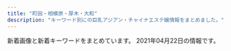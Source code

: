 ```yaml
---
title: "町田・相模原・厚木・大和"
description: "キーワード別にの巨乳アジアン・チャイナエステ嬢情報をまとめました。"
---
```


新着画像と新着キーワードをまとめています。
2021年04月22日の情報です。

<DmmAffiliateIns />
<KeywordTable
  shops={
    [
    {
        "keywords": {
            "87": 4,
            "88": 2,
            "89": 2,
            "D": 4,
            "E": 2,
            "F": 2
        },
        "name": "\u767e\u5408",
        "url": "http://www.yuri.esjoho.com/",
        "img_links": [
            "http://www.yuri.esjoho.com/files/002.jpg",
            "http://www.yuri.esjoho.com/images/s_info.jpg",
            "http://www.yuri.esjoho.com/images/s_news.jpg",
            "http://www.yuri.esjoho.com/images/top.jpg",
            "http://www.yuri.esjoho.com/files/004-03.jpg",
            "http://www.yuri.esjoho.com/files/001-02.jpg",
            "http://www.yuri.esjoho.com/images/s_staff.jpg",
            "http://www.yuri.esjoho.com/images/end1.png",
            "http://www.yuri.esjoho.com/files/003-03.jpg",
            "http://www.yuri.esjoho.com/files/002-03.jpg",
            "http://www.yuri.esjoho.com/files/001-03.jpg",
            "http://www.yuri.esjoho.com/images/nbj3.jpg",
            "http://www.yuri.esjoho.com/images/gallery1.jpg",
            "http://www.yuri.esjoho.com/files/003-02.jpg",
            "http://www.yuri.esjoho.com/images/s_pick.jpg",
            "http://www.yuri.esjoho.com/files/004.jpg",
            "http://www.yuri.esjoho.com/images/1.jpg",
            "http://www.yuri.esjoho.com/files/002-02.jpg",
            "http://www.yuri.esjoho.com/files/001.jpg",
            "http://www.yuri.esjoho.com/files/003.jpg",
            "http://www.yuri.esjoho.com/files/004-02.jpg",
            "http://www.yuri.esjoho.com/images/mobile.jpg"
        ],
        "station": "\u753a\u7530\u99c5\u5317\u53e3"
    },
    {
        "station": "\u5927\u548c\u99c5\u5317\u53e3",
        "keywords": {
            "C": 28,
            "\u80f8": 12,
            "84": 8,
            "D": 8,
            "\u4e73": 12,
            "88": 8
        },
        "img_links": [
            "http://e-rei.info/images/004.jpg",
            "http://e-rei.info/images/x3.png",
            "http://eskk.e-rei.info/uploads/2020/01/001-3.jpg",
            "http://e-rei.info/images/mobile.png",
            "http://eskk.e-rei.info/uploads/2020/01/004.jpg",
            "http://e-rei.info/images/s_staff1.png",
            "http://e-rei.info/images/g0.jpg",
            "http://e-rei.info/images/s_news.png",
            "http://e-rei.info/images/s_service.png",
            "http://eskk.e-rei.info/uploads/2020/09/111.jpg",
            "http://e-rei.info/images/005.jpg",
            "http://e-rei.info/images/x1.png",
            "http://e-rei.info/images/r1.jpg",
            "http://e-rei.info/images/03.jpg",
            "http://eskk.e-rei.info/uploads/2020/06/001-3.jpg",
            "http://eskk.e-rei.info/uploads/2019/12/001-1.jpg",
            "http://eskk.e-rei.info/uploads/2020/01/006.jpg",
            "http://e-rei.info/images/s_mobile4.jpg",
            "http://e-rei.info/images/movie.jpg",
            "http://e-rei.info/images/r2.jpg",
            "http://e-rei.info/images/001.jpg",
            "http://e-rei.info/images/s_mobile.jpg",
            "http://eskk.e-rei.info/uploads/2021/01/yu.jpg",
            "http://e-rei.info/images/s_news.jpg",
            "http://e-rei.info/images/006.jpg",
            "http://e-rei.info/images/r3.jpg",
            "http://e-rei.info/images/002.jpg",
            "http://e-rei.info/images/s_mobile2.jpg",
            "http://e-rei.info/images/top2.jpg",
            "http://eskk.e-rei.info/uploads/2021/01/mi-1.jpg",
            "http://e-rei.info/images/02.jpg",
            "http://eskk.e-rei.info/uploads/2019/12/001-2.jpg",
            "http://e-rei.info/images/s_mobile3.jpg",
            "http://e-rei.info/images/01.jpg",
            "http://e-rei.info/images/003.jpg",
            "http://e-rei.info/images/s_staff.png",
            "http://e-rei.info/images/top.png"
        ],
        "name": "\u9e97",
        "url": "http://e-rei.info/"
    },
    {
        "name": "\u30c1\u30e3\u30fc\u30df\u30f3\u30b0",
        "url": "http://msg-aroma.com/",
        "station": "\u672c\u539a\u6728\u99c5\u5317\u53e3",
        "img_links": [
            "http://msg-aroma.com/staff/hina/01mb.jpg",
            "http://msg-aroma.com/staff/momo/01.jpg",
            "http://msg-aroma.com/staff/hina/01.jpg",
            "http://msg-aroma.com/staff/yuriko/01mb.jpg",
            "http://msg-aroma.com/pic/topimg3.png",
            "http://msg-aroma.com/staff/ayumi/01.jpg",
            "http://msg-aroma.com/pic/topimg4.png",
            "http://msg-aroma.com/staff/miki/01mb.jpg",
            "http://msg-aroma.com/i/files/homeimg.jpg",
            "http://msg-aroma.com/staff/ririko/01mb.jpg",
            "http://msg-aroma.com/staff/mio/01.jpg",
            "http://msg-aroma.com/staff/yuriko/01.jpg",
            "http://msg-aroma.com/staff/nao/01.jpg",
            "http://msg-aroma.com/pic/topimg5.png",
            "http://msg-aroma.com/staff/miki/01.jpg",
            "http://msg-aroma.com/img/ttl_staff.jpg",
            "http://msg-aroma.com/pic/topimg1.png",
            "http://msg-aroma.com/staff/nanami/01mb.jpg",
            "http://msg-aroma.com/pic/head.jpg",
            "http://msg-aroma.com/staff/marina/01.jpg",
            "http://msg-aroma.com/staff/nao/01mb.jpg",
            "http://msg-aroma.com/staff/momo/01mb.jpg",
            "http://msg-aroma.com/pic/topimg2.png",
            "http://msg-aroma.com/staff/nanami/01.jpg",
            "http://msg-aroma.com/staff/mio/01mb.jpg",
            "http://msg-aroma.com/staff/ayumi/01mb.jpg",
            "http://msg-aroma.com/img/ttl_kohkin.png",
            "http://msg-aroma.com/img/ttl_mobile.png",
            "http://msg-aroma.com/staff/marina/01mb.jpg",
            "http://msg-aroma.com/img/att.png",
            "http://msg-aroma.com/staff/ririko/01.jpg"
        ],
        "keywords": {
            "C": 19
        }
    },
    {
        "name": "\u30e6\u30ea\u30ab",
        "station": "\u5c0f\u7530\u6025\u76f8\u6a21\u539f\u99c5\u5357\u53e3",
        "keywords": {},
        "img_links": [
            "http://wuraralu.xyz/uploads/210419/1-210419161210I4.jpg",
            "http://wuraralu.xyz/static/picture/news.png",
            "http://wuraralu.xyz/static/picture/mobile.jpg",
            "http://wuraralu.xyz/static/picture/top.png",
            "http://wuraralu.xyz/static/picture/room2.jpg",
            "http://wuraralu.xyz/static/picture/room3.jpg",
            "http://wuraralu.xyz/static/picture/room4.jpg",
            "http://wuraralu.xyz/static/picture/s_staff.png",
            "http://wuraralu.xyz/uploads/210419/1-210419161230J4.jpg",
            "http://wuraralu.xyz/uploads/210419/1-2104191613213I.jpg",
            "http://wuraralu.xyz/static/picture/room1.jpg",
            "http://wuraralu.xyz/static/picture/s1.jpg",
            "http://wuraralu.xyz/static/picture/s3.jpg"
        ],
        "url": "http://wuraralu.xyz/"
    },
    {
        "station": "\u4e2d\u592e\u6797\u9593\u99c5\u5317\u53e3",
        "url": "http://www.cianbea.xyz/",
        "name": "\u30cf\u30c3\u30d4\u30fc",
        "img_links": [
            "http://www.cianbea.xyz/uploads/210204/1-210204161242G6.jpg",
            "http://www.cianbea.xyz/webstyle/sp_ico01.png",
            "http://www.cianbea.xyz/uploads/allimg/210331/1-210331131Q4.jpg",
            "http://www.cianbea.xyz/uploads/allimg/210204/1-21020416144I40.jpg",
            "http://www.cianbea.xyz/uploads/allimg/210205/1-210205123627.jpg",
            "http://www.cianbea.xyz/webstyle/sp_header.png",
            "http://www.cianbea.xyz/uploads/210331/1-21033113050Db.jpg",
            "http://www.cianbea.xyz/uploads/210204/1-210204161304314.jpg",
            "http://www.cianbea.xyz/webstyle/sp_ico02.png",
            "http://www.cianbea.xyz/uploads/210205/1-210205123401O5.jpg",
            "http://www.cianbea.xyz/uploads/allimg/210126/1-210126140942300.png",
            "http://www.cianbea.xyz/webstyle/info.jpg",
            "http://www.cianbea.xyz/uploads/allimg/200704/1-200F41K637.jpg",
            "http://www.cianbea.xyz/uploads/allimg/210104/1-210104143G2.jpg",
            "http://www.cianbea.xyz/uploads/allimg/210312/1-210312134207.jpg",
            "http://www.cianbea.xyz/uploads/allimg/210204/1-21020416151Q43.jpg",
            "http://www.cianbea.xyz/webstyle/sp_ico05.png",
            "http://www.cianbea.xyz/webstyle/sp_ico03.png",
            "http://www.cianbea.xyz/uploads/210312/1-210312134151L3.jpg",
            "http://www.cianbea.xyz/webstyle/sp_ico06.png",
            "http://www.cianbea.xyz/uploads/210204/1-2102041629192D.jpg",
            "http://www.cianbea.xyz/uploads/allimg/210204/1-210204160F1E1.jpg",
            "http://www.cianbea.xyz/uploads/allimg/210204/1-210204161552349.jpg",
            "http://www.cianbea.xyz/webstyle/end.png",
            "http://www.cianbea.xyz/uploads/allimg/210204/1-210204161540609.jpg",
            "http://www.cianbea.xyz/uploads/210204/1-210204161346101.jpg",
            "http://www.cianbea.xyz/uploads/allimg/200513/1-2005131R509.jpg",
            "http://www.cianbea.xyz/uploads/allimg/210204/1-210204162410G3.png",
            "http://www.cianbea.xyz/webstyle/sp_ico04.png"
        ],
        "keywords": {
            "88": 2,
            "86": 3,
            "C": 12,
            "D": 6,
            "\u4e73": 2
        }
    },
    {
        "name": "\u7652\u3057\u306e\u68ee",
        "url": "https://rin-relax.com/",
        "keywords": {
            "D": 17,
            "E": 7
        },
        "img_links": [
            "https://rin-relax.com/wp-content/uploads/2021/02/187654iyashi.jpg",
            "https://rin-relax.com/wp-content/themes/este/img/11.jpg",
            "https://rin-relax.com/wp-content/themes/este/img/top-img01b.png",
            "https://rin-relax.com/wp-content/themes/este/img/14.jpg",
            "https://rin-relax.com/wp-content/uploads/2021/04/897261iyashi.jpg",
            "https://rin-relax.com/wp-content/themes/este/img/tel_header.png",
            "https://rin-relax.com/wp-content/uploads/2021/03/897631iyashi.jpg",
            "https://rin-relax.com/wp-content/uploads/2021/02/897621iyashi.jpg",
            "https://rin-relax.com/wp-content/themes/este/img/top-img01.png",
            "https://rin-relax.com/wp-content/themes/este/img/top-img01a.png",
            "https://rin-relax.com/wp-content/themes/este/img/call.png",
            "https://rin-relax.com/wp-content/uploads/2021/02/908765789iyashi.jpg",
            "https://rin-relax.com/wp-content/uploads/2021/02/87654iyashi.jpg",
            "https://rin-relax.com/wp-content/themes/este/img/12.jpg",
            "https://rin-relax.com/wp-content/themes/este/img/top-img02.png",
            "https://rin-relax.com/wp-content/themes/este/img/tel_footer.png",
            "https://rin-relax.com/wp-content/themes/este/img/top-img03.png",
            "https://rin-relax.com/wp-content/uploads/2021/02/21iyashi.jpg",
            "https://rin-relax.com/wp-content/themes/este/img/13.jpg"
        ],
        "station": "\u753a\u7530\u99c5"
    },
    {
        "station": "\u4e2d\u592e\u6797\u9593\u99c5\u897f\u53e3",
        "url": "http://sh-yuka.work/",
        "keywords": {
            "D": 5,
            "86": 4,
            "85": 4,
            "C": 2
        },
        "name": "\u3086\u304b",
        "img_links": [
            "http://sh-yuka.work/uploads/201008/1-20100P93R4V3.jpg",
            "http://sh-yuka.work/uploads/210417/1-21041G62U0222.jpg",
            "http://sh-yuka.work/uploads/190717/1-1ZGG5550JX.jpg",
            "http://sh-yuka.work/templets/default/picture/504339_f7143674e10f4748b569cd7df1c9af02_mv2(1).png",
            "http://sh-yuka.work/uploads/200721/1-200H1105351319.jpg",
            "http://sh-yuka.work/uploads/200629/1-200629151R5E6.jpg",
            "http://sh-yuka.work/uploads/190717/1-1ZGG5544L32.jpg",
            "http://sh-yuka.work/uploads/201218/1-20121Q1033GH.jpg",
            "http://sh-yuka.work/uploads/200930/1-200930103059A0.jpg",
            "http://sh-yuka.work/uploads/200706/1-200F614263ab.jpg",
            "http://sh-yuka.work/templets/default/picture/504339_d693404efae04362b04d73de913d8851_mv2_d_2084_2084_s_2.png",
            "http://sh-yuka.work/uploads/200108/1-20010QQ532137.jpg",
            "http://sh-yuka.work/uploads/200108/1-20010QQI61H.jpg",
            "http://sh-yuka.work/uploads/210417/1-21041G6224aJ.jpg",
            "http://sh-yuka.work/templets/default/picture/504339_042c5bafc5f34692af2ee5e33bdba1e7_mv2.png",
            "http://sh-yuka.work/uploads/200728/1-200HQF02J29.jpg",
            "http://sh-yuka.work/templets/default/picture/504339_60927e81bc2741dd89c63cce2eeb277d_mv2.png",
            "http://sh-yuka.work/uploads/190929/1-1Z929192K4454.jpg",
            "http://sh-yuka.work/templets/default/picture/504339_80887437d74b4abab793825cf10fcfba_mv2_d_2586_2860_s_4_2.png",
            "http://sh-yuka.work/templets/default/picture/504339_53f4914fb1244a5581c45fbe8fe05e15_mv2_d_2835_2953_s_4_2.png",
            "http://sh-yuka.work/templets/default/picture/504339_9994463d0234418bb05113314e8f9a17_mv2_d_4724_7369_s_4_2.png",
            "http://sh-yuka.work/uploads/210120/1-21012009301MY.jpg",
            "http://sh-yuka.work/templets/default/picture/504339_7edd816c8a6a4b8dafc32c0979bee964_mv2_d_2480_3508_s_4_2.png",
            "http://sh-yuka.work/templets/default/picture/close.png",
            "http://sh-yuka.work/templets/default/picture/504339_6ac3d0c415404d4caea8f7806efc469e_mv2.png",
            "http://sh-yuka.work/templets/default/picture/504339_7e953fa3f1dd41aea09a25d07159362b_mv2.png",
            "http://sh-yuka.work/uploads/200108/1-20010QQ625439.jpg",
            "http://sh-yuka.work/templets/default/picture/504339_21227f8954fd409581482fb167a52224_mv2.png",
            "http://sh-yuka.work/templets/default/picture/504339_c3603a5d59b54b2793cbf3fbd516de13_mv2.png",
            "http://sh-yuka.work/uploads/210127/1-21012G32SV48.jpg",
            "http://sh-yuka.work/templets/default/picture/504339_9d7e65f16b2c4ad8932aacf9b075d81f_mv2_d_4724_7087_s_4_2.png",
            "http://sh-yuka.work/templets/default/picture/504339_81364141ef784efdac0337206b586e85_mv2.png",
            "http://sh-yuka.work/uploads/200714/1-200G409461R02.jpg",
            "http://sh-yuka.work/templets/default/picture/504339_7b83b5f415b04665924c4c26f4c5cd27_mv2_d_4812_2043_s_2.png",
            "http://sh-yuka.work/templets/default/picture/504339_f7143674e10f4748b569cd7df1c9af02_mv2.png",
            "http://sh-yuka.work/templets/default/picture/504339_24789f5562fa4f088be0b1134410514e_mv2.png"
        ]
    },
    {
        "name": "\u767d\u306e\u604b\u4eba",
        "img_links": [
            "http://massage-relax.info/images/cg01.jpg",
            "http://massage-relax.info/images/cg08.jpg",
            "http://massage-relax.info/images/nav-003.png",
            "http://massage-relax.info/images/no.png",
            "http://massage-relax.info/images/nav-006.png",
            "http://massage-relax.info/images/cg06.jpg",
            "http://massage-relax.info/images/nav-005.png",
            "http://massage-relax.info/images/top001.png",
            "http://massage-relax.info/images/nav-004.png",
            "http://massage-relax.info/images/nav-002.png",
            "http://massage-relax.info/images/cg03.jpg",
            "http://massage-relax.info/images/nav-001.png",
            "http://massage-relax.info/images/cg04.jpg",
            "http://massage-relax.info/images/cg02.jpg",
            "http://massage-relax.info/images/tel.png"
        ],
        "keywords": {
            "E": 3,
            "D": 3,
            "86": 6
        },
        "url": "http://massage-relax.info/",
        "station": "\u4e2d\u592e\u6797\u9593\u99c5\u5317\u53e3"
    },
    {
        "keywords": {},
        "img_links": [
            "http://esthe-relax.info/girl/3.jpg",
            "http://esthe-relax.info/girl/1.jpg",
            "http://esthe-relax.info/img/qr.png",
            "http://esthe-relax.info/img/footer_tel.png",
            "http://esthe-relax.info/img/link_headimg.jpg",
            "http://esthe-relax.info/img/room/photo01.jpg",
            "http://esthe-relax.info/img/room/photo02.jpg",
            "http://esthe-relax.info/girl/2.jpg",
            "http://esthe-relax.info/img/tel.png",
            "http://esthe-relax.info/topics/img/27-1.jpg",
            "http://esthe-relax.info/girl/4_1.jpg",
            "http://esthe-relax.info/img/faq_headimg.jpg",
            "http://esthe-relax.info/img/staff_headimg.jpg",
            "http://esthe-relax.info/img/room/photo04.jpg",
            "http://esthe-relax.info/img/head_img01.jpg",
            "http://esthe-relax.info/img/rec_headimg.jpg",
            "http://esthe-relax.info/girl/4.jpg",
            "http://esthe-relax.info/img/room/photo03.jpg",
            "http://esthe-relax.info/topics/img/28-1.jpg"
        ],
        "name": "\u3072\u307e\u308f\u308a",
        "station": "\u5357\u6797\u9593\u99c5\u897f\u53e3",
        "url": "http://esthe-relax.info/"
    },
    {
        "keywords": {
            "87": 2,
            "88": 2,
            "82": 3,
            "90": 6,
            "E": 1,
            "83": 2,
            "86": 1,
            "D": 11,
            "C": 4
        },
        "img_links": [
            "http://in-esthe.com/cocochi/imge/staff_t.jpg",
            "http://in-esthe.com/cocochi/imge/p-10.jpg",
            "http://in-esthe.com/cocochi/imge/p-4.jpg",
            "http://in-esthe.com/cocochi/imge/corona.png",
            "http://in-esthe.com/cocochi/imge/s1.png",
            "http://in-esthe.com/cocochi/imge/tel.jpg",
            "http://in-esthe.com/cocochi/imge/interior_t.jpg",
            "http://in-esthe.com/cocochi/imge/s0.png",
            "http://in-esthe.com/cocochi/imge/botton.jpg",
            "http://in-esthe.com/cocochi/imge/p-1.jpg",
            "http://in-esthe.com/cocochi/imge/p-9.jpg",
            "http://in-esthe.com/cocochi/imge/p-3.jpg",
            "http://in-esthe.com/cocochi/imge/p-18.jpg",
            "http://in-esthe.com/cocochi/imge/sys.png",
            "http://in-esthe.com/cocochi/imge/p-19.jpg",
            "http://in-esthe.com/cocochi/imge/p-12.jpg",
            "http://in-esthe.com/cocochi/imge/p-13.jpg",
            "http://in-esthe.com/cocochi/imge/p-15.jpg",
            "http://in-esthe.com/cocochi/imge/p-5.jpg",
            "http://in-esthe.com/cocochi/imge/ta.jpg",
            "http://in-esthe.com/cocochi/imge/p-16.jpg",
            "http://in-esthe.com/cocochi/imge/p-6.jpg",
            "http://in-esthe.com/cocochi/imge/p-14.jpg",
            "http://in-esthe.com/cocochi/imge/p-20.jpg",
            "http://in-esthe.com/cocochi/imge/p-2.jpg",
            "http://in-esthe.com/cocochi/imge/int2.png"
        ],
        "url": "http://in-esthe.com/cocochi/",
        "station": "JR\u6df5\u91ce\u8fba\u99c5\u5317\u53e3",
        "name": "COCOCHI"
    },
    {
        "url": "http://www.aimu.iesjp.com/",
        "keywords": {
            "86": 1,
            "D": 4,
            "C": 1,
            "87": 4
        },
        "name": "Aimu\uff5e\u30a2\u30a4\u30e0\uff5e",
        "img_links": [
            "http://www.aimu.iesjp.com/images/index_12.jpg",
            "http://www.aimu.iesjp.com/images/backlistbtn.png",
            "http://www.aimu.iesjp.com/files/002-03.jpg",
            "http://www.aimu.iesjp.com/files/003-02.jpg",
            "http://www.aimu.iesjp.com/images/header.jpg",
            "http://www.aimu.iesjp.com/images/index_05.jpg",
            "http://www.aimu.iesjp.com/files/004-02.jpg",
            "http://www.aimu.iesjp.com/images/index_13.jpg",
            "http://www.aimu.iesjp.com/files/002.jpg",
            "http://www.aimu.iesjp.com/files/001-03.jpg",
            "http://www.aimu.iesjp.com/images/index_23.jpg",
            "http://www.aimu.iesjp.com/images/index_21.jpg",
            "http://www.aimu.iesjp.com/images/index_04.jpg",
            "http://www.aimu.iesjp.com/images/index_06.jpg",
            "http://www.aimu.iesjp.com/images/index_09.jpg",
            "http://www.aimu.iesjp.com/images/index_03.jpg",
            "http://www.aimu.iesjp.com/images/index_22.jpg",
            "http://www.aimu.iesjp.com/files/002-02.jpg",
            "http://www.aimu.iesjp.com/files/001-02.jpg",
            "http://www.aimu.iesjp.com/files/005.jpg",
            "http://www.aimu.iesjp.com/files/004-03.jpg",
            "http://www.aimu.iesjp.com/images/index_19.jpg",
            "http://www.aimu.iesjp.com/images/index_07.jpg",
            "http://www.aimu.iesjp.com/images/index_08.jpg",
            "http://www.aimu.iesjp.com/images/index_16.jpg",
            "http://www.aimu.iesjp.com/files/005-03.jpg",
            "http://www.aimu.iesjp.com/images/index_11.jpg",
            "http://www.aimu.iesjp.com/files/003.jpg",
            "http://www.aimu.iesjp.com/images/footer.jpg",
            "http://www.aimu.iesjp.com/files/005-02.jpg",
            "http://www.aimu.iesjp.com/files/004.jpg",
            "http://www.aimu.iesjp.com/images/index_18.jpg",
            "http://www.aimu.iesjp.com/files/001.jpg",
            "http://www.aimu.iesjp.com/files/003-03.jpg"
        ],
        "station": "\u4e2d\u592e\u6797\u9593\u99c5"
    },
    {
        "keywords": {
            "C": 1,
            "H": 1,
            "88": 1,
            "87": 1,
            "85": 3,
            "E": 1,
            "D": 3,
            "86": 2
        },
        "img_links": [
            "http://ichijiku.work/static/picture/m-top02.png",
            "http://ichijiku.work/uploads/210303/1-21030312445U46.jpg",
            "http://ichijiku.work/static/picture/nav05.png",
            "http://ichijiku.work/static/picture/m-top04.png",
            "http://ichijiku.work/static/picture/m-head03.png",
            "http://ichijiku.work/uploads/210315/1-2103150UG0114.jpg",
            "http://ichijiku.work/static/picture/nav02.png",
            "http://ichijiku.work/static/picture/sp-tel.png",
            "http://ichijiku.work/uploads/201218/1-20121Q30630462.jpg",
            "http://ichijiku.work/static/picture/nav01.png",
            "http://ichijiku.work/uploads/210315/1-2103150UI2D9.jpg",
            "http://ichijiku.work/static/picture/nav06.png",
            "http://ichijiku.work/uploads/200912/1-200912102620419.jpg",
            "http://ichijiku.work/uploads/200904/1-200Z410325X00.jpg",
            "http://ichijiku.work/static/picture/nav03.png",
            "http://ichijiku.work/static/picture/sp-qizu.png",
            "http://ichijiku.work/uploads/200904/1-200Z4103035194.jpg",
            "http://ichijiku.work/static/picture/m-top03.png",
            "http://ichijiku.work/static/picture/nav04.png"
        ],
        "url": "http://ichijiku.work/",
        "name": "\u30ec\u30e2\u30f3",
        "station": "\u672c\u539a\u6728\u99c5\u5317\u53e3"
    },
    {
        "keywords": {
            "E": 2,
            "92": 2,
            "90": 1,
            "D": 1
        },
        "station": "\u672c\u539a\u6728\u99c5\u5357\u53e3",
        "name": "Elina \uff5e\u30a8\u30ea\u30ca\uff5e",
        "img_links": [
            "https://elina.estjp.info/css/staff/staff02.jpg",
            "https://elina.estjp.info/css/m-head.jpg",
            "https://elina.estjp.info/images/call.png",
            "https://elina.estjp.info/css/staff/staff01.jpg",
            "https://elina.estjp.info/css/staff/staff03.jpg",
            "https://elina.estjp.info/css/cam01.jpg",
            "https://elina.estjp.info/css/m-top04.jpg"
        ],
        "url": "https://elina.estjp.info/"
    },
    {
        "name": "\u5c0f\u60aa\u9b54\u30bb\u30e9\u30d4\u30fc",
        "url": "http://aes-mens.com/",
        "img_links": [
            "http://aes-mens.com/img/mainft.jpg",
            "http://aes-mens.com/pic/head.jpg",
            "http://aes-mens.com/img/ttl_staff.png",
            "http://aes-mens.com/pic/topimg3.jpg",
            "http://aes-mens.com/pic/topimg2.jpg",
            "http://aes-mens.com/scdl/staff/10101.jpg",
            "http://aes-mens.com/scdl/staff/10111.jpg",
            "http://aes-mens.com/img/conmsg.png",
            "http://aes-mens.com/img/paypay.png",
            "http://aes-mens.com/scdl/staff/10121.jpg",
            "http://aes-mens.com/img/foot.jpg",
            "http://aes-mens.com/img/ttl_concept.png",
            "http://aes-mens.com/pic/topimg1.jpg"
        ],
        "station": "\u76f8\u6a21\u5927\u91ce\u99c5\u6771\u53e3",
        "keywords": {
            "C": 7
        }
    },
    {
        "img_links": [
            "http://ikoi.ml/wp-content/themes/anmo/picture/3.jpg",
            "http://ikoi.ml/wp-content/themes/anmo/picture/K2.jpg",
            "http://ikoi.ml/wp-content/themes/anmo/picture/ri.jpg",
            "http://ikoi.ml/wp-content/themes/anmo/picture/noimg_m.jpg",
            "http://ikoi.ml/wp-content/themes/anmo/picture/2.jpg",
            "http://ikoi.ml/wp-content/themes/anmo/picture/1.jpg",
            "http://ikoi.ml/wp-content/themes/anmo/picture/K0.jpg",
            "http://ikoi.ml/wp-content/themes/anmo/picture/sa.jpg",
            "http://ikoi.ml/wp-content/themes/anmo/picture/4.jpg",
            "http://ikoi.ml/wp-content/themes/anmo/picture/5.jpg",
            "http://ikoi.ml/wp-content/themes/anmo/picture/me.jpg",
            "http://ikoi.ml/wp-content/themes/anmo/picture/handsanitizer1min60.jpg",
            "http://ikoi.ml/wp-content/themes/anmo/picture/K1.jpg",
            "http://ikoi.ml/wp-content/themes/anmo/picture/ka.jpg",
            "http://ikoi.ml/wp-content/themes/anmo/picture/sys_course01.jpg"
        ],
        "station": "JR\u753a\u7530\u99c5",
        "url": "http://ikoi.ml/",
        "keywords": {},
        "name": "\u61a9 \uff5eikoi\uff5e"
    },
    {
        "img_links": [
            "http://www.esperana.xyz/images/index_08.png",
            "http://www.esperana.xyz/images/index_10.png",
            "http://www.esperana.xyz/staff/4.jpg",
            "http://www.esperana.xyz/staff/1.jpg",
            "http://www.esperana.xyz/images/staff_08.png",
            "http://www.esperana.xyz/staff/junbi.jpg",
            "http://www.esperana.xyz/images/index_06.png",
            "http://www.esperana.xyz/images/index_12.png",
            "http://www.esperana.xyz/images/index_05.png",
            "http://www.esperana.xyz/images/index_07.png",
            "http://www.esperana.xyz/staff/3.jpg",
            "http://www.esperana.xyz/images/index_04.png"
        ],
        "station": "\u5927\u548c\u99c5\u5357\u53e3",
        "name": "\u30a8\u30b9\u30da\u30e9\u30f3\u30b5",
        "url": "http://www.esperana.xyz/",
        "keywords": {}
    },
    {
        "img_links": [
            "http://roman-es.info/img/pic/slide_2.jpg",
            "http://roman-es.info/staff/miki4.jpg",
            "http://roman-es.info/img/all/loader.png",
            "http://roman-es.info/staff/yuki1.jpg",
            "http://roman-es.info/staff/miki.jpg",
            "http://roman-es.info/staff/riri2.jpg",
            "http://roman-es.info/staff/yuki3.jpg",
            "http://roman-es.info/staff/yuki.jpg",
            "http://roman-es.info/staff/riri.jpg",
            "http://roman-es.info/staff/riri1.jpg",
            "http://roman-es.info/staff/riri3.jpg",
            "http://roman-es.info/staff/riri4.jpg",
            "http://roman-es.info/staff/miki3.jpg",
            "http://roman-es.info/staff/miki2.jpg",
            "http://roman-es.info/img/pic/slide_1.jpg",
            "http://roman-es.info/staff/yuki4.jpg",
            "http://roman-es.info/staff/riric.jpg",
            "http://roman-es.info/staff/miki1.jpg",
            "http://roman-es.info/staff/yuki2.jpg"
        ],
        "url": "http://roman-es.info/",
        "station": "\u5927\u548c\u99c5",
        "keywords": {},
        "name": "\u4eba\u9b5a"
    },
    {
        "station": "\u76f8\u6a21\u5927\u91ce\u99c5\u5317\u53e3",
        "url": "http://www.iyashihonpo.iesjp.com/",
        "name": "\u7652\u3057\u672c\u8217",
        "img_links": [
            "http://www.iyashihonpo.iesjp.com/files/004-03.jpg",
            "http://www.iyashihonpo.iesjp.com/files/001-03.jpg",
            "http://www.iyashihonpo.iesjp.com/files/005.jpg",
            "http://www.iyashihonpo.iesjp.com/files/004.jpg",
            "http://www.iyashihonpo.iesjp.com/files/006-03.jpg",
            "http://www.iyashihonpo.iesjp.com/files/002-03.jpg",
            "http://www.iyashihonpo.iesjp.com/files/002.jpg",
            "http://www.iyashihonpo.iesjp.com/files/005-03.jpg",
            "http://www.iyashihonpo.iesjp.com/images/attention.png",
            "http://www.iyashihonpo.iesjp.com/files/005-02.jpg",
            "http://www.iyashihonpo.iesjp.com/files/001-02.jpg",
            "http://www.iyashihonpo.iesjp.com/files/007-02.jpg",
            "http://www.iyashihonpo.iesjp.com/files/007.jpg",
            "http://www.iyashihonpo.iesjp.com/images/backlistbtn.png",
            "http://www.iyashihonpo.iesjp.com/files/006.jpg",
            "http://www.iyashihonpo.iesjp.com/files/004-02.jpg",
            "http://www.iyashihonpo.iesjp.com/files/002-02.jpg",
            "http://www.iyashihonpo.iesjp.com/files/007-03.jpg",
            "http://www.iyashihonpo.iesjp.com/images/coverParts.png",
            "http://www.iyashihonpo.iesjp.com/images/infoSlide01.jpg",
            "http://www.iyashihonpo.iesjp.com/files/001.jpg",
            "http://www.iyashihonpo.iesjp.com/files/006-02.jpg"
        ],
        "keywords": {
            "E": 4,
            "C": 14,
            "D": 8,
            "87": 2,
            "86": 10
        }
    },
    {
        "keywords": {
            "D": 14,
            "83": 1,
            "85": 8,
            "86": 7,
            "C": 52,
            "87": 6,
            "84": 3
        },
        "station": "\u672c\u539a\u6728\u99c5\u5317\u53e3",
        "url": "http://clivia.jpn.mn/",
        "name": "Clivia\u30fb\u30af\u30ea\u30d3\u30a2",
        "img_links": [
            "http://clivia.jpn.mn/images/face.png",
            "http://clivia.jpn.mn/photos/sites/7/2019/12/2019121016505928.jpg",
            "http://clivia.jpn.mn/photos/sites/7/2019/12/2019121016510012.jpg",
            "http://clivia.jpn.mn/images/hua1.png",
            "http://clivia.jpn.mn/images/ser2.jpg",
            "http://clivia.jpn.mn/images/staff_bj1.png",
            "http://clivia.jpn.mn/photos/sites/7/2018/06/2018062402305965.jpg",
            "http://clivia.jpn.mn/images/s1.png",
            "http://clivia.jpn.mn/images/ser3.jpg",
            "http://clivia.jpn.mn/photos/sites/7/2018/01/cn.jpg",
            "http://clivia.jpn.mn/images/s3.png",
            "http://clivia.jpn.mn/photos/sites/7/2018/09/2018091111213257.jpg",
            "http://clivia.jpn.mn/photos/sites/7/2018/11/2018110213101766.jpg",
            "http://clivia.jpn.mn/photos/sites/7/2018/06/2018062707564386.jpg",
            "http://clivia.jpn.mn/images/topic.png",
            "http://clivia.jpn.mn/photos/sites/7/2019/12/2019121016595291.jpg",
            "http://clivia.jpn.mn/photos/sites/7/2019/12/2019121016595178.jpg",
            "http://clivia.jpn.mn/images/line1.png",
            "http://clivia.jpn.mn/images/s_staff.png",
            "http://clivia.jpn.mn/photos/sites/7/2019/12/2019121016595368.jpg",
            "http://clivia.jpn.mn/photos/sites/7/2019/12/2019121016505897.jpg",
            "http://clivia.jpn.mn/images/headline.png",
            "http://clivia.jpn.mn/photos/sites/7/2018/06/201806240230592.jpg",
            "http://clivia.jpn.mn/images/staff_bj3.png",
            "http://clivia.jpn.mn/photos/sites/7/2019/12/2019121016595298.jpg",
            "http://clivia.jpn.mn/images/l3.png",
            "http://clivia.jpn.mn/images/ser1.jpg",
            "http://clivia.jpn.mn/photos/sites/7/2019/12/2019121016344158.jpg",
            "http://clivia.jpn.mn/photos/sites/7/2019/10/2019102614594291.jpg",
            "http://clivia.jpn.mn/images/end.png",
            "http://clivia.jpn.mn/photos/sites/7/2019/12/2019121016505828.jpg",
            "http://clivia.jpn.mn/photos/sites/7/2019/12/2019121016364199.jpg",
            "http://clivia.jpn.mn/photos/sites/7/2018/06/201806120710442.jpg",
            "http://clivia.jpn.mn/images/hua.png",
            "http://clivia.jpn.mn/photos/sites/7/2018/10/2018101717032134.jpg",
            "http://clivia.jpn.mn/photos/sites/7/2019/12/2019121016323542.jpg",
            "http://clivia.jpn.mn/photos/sites/7/2019/12/2019121016364243.jpg",
            "http://clivia.jpn.mn/images/s_link.png",
            "http://clivia.jpn.mn/photos/sites/7/2018/01/243403403239253278.jpg",
            "http://clivia.jpn.mn/photos/sites/7/2019/12/2019121016510026.jpg",
            "http://clivia.jpn.mn/photos/sites/7/2019/12/2019121016394078.jpg",
            "http://clivia.jpn.mn/photos/sites/7/2019/12/2019121016505936.jpg",
            "http://clivia.jpn.mn/images/top.png",
            "http://clivia.jpn.mn/images/line3.png",
            "http://clivia.jpn.mn/images/l1.png"
        ]
    },
    {
        "img_links": [
            "https://est-fc.com/staffPhoto/b20201229174501.jpg",
            "https://est-fc.com/staffPhoto/b20210114223251.jpg",
            "https://est-fc.com/images/slider/01.jpg",
            "https://est-fc.com/staffPhoto/s20210421131953.jpg",
            "https://est-fc.com/staffPhoto/b20201229185637.jpg",
            "https://est-fc.com/js/sliderLine/slide_prev.png",
            "https://est-fc.com/images/slider/02.jpg",
            "https://est-fc.com/staffPhoto/s20210319213230.jpg",
            "https://est-fc.com/staffPhoto/s20201229185637.jpg",
            "https://est-fc.com/staffPhoto/s20210120200400.jpg",
            "https://est-fc.com/staffPhoto/b20210319213230.jpg",
            "https://est-fc.com/staffPhoto/b20210421131953.jpg",
            "https://est-fc.com/staffPhoto/s20210114223251.jpg",
            "https://est-fc.com/uploadfiles/Image/campaignEstFcCom.jpg",
            "https://est-fc.com/staffPhoto/b20210201190332.jpg",
            "https://est-fc.com/js/sliderLine/slide_next.png",
            "https://est-fc.com/staffPhoto/s20201229174501.jpg",
            "https://est-fc.com/staffPhoto/s20210201190332.jpg",
            "https://est-fc.com/staffPhoto/b20210120200400.jpg"
        ],
        "name": "FIRST CLASS",
        "station": "JR\u753a\u7530\u99c5\u5317\u53e3",
        "url": "https://est-fc.com/",
        "keywords": {
            "D": 4,
            "84": 2,
            "C": 6,
            "87": 2,
            "E": 6,
            "86": 4,
            "\u80f8": 4
        }
    },
    {
        "img_links": [
            "http://shizukachan.work/picture/s_staff.png",
            "http://shizukachan.work/uploads/210113/1-2101130U955E4.jpg",
            "http://shizukachan.work/uploads/210327/1-21032G01S6322.jpg",
            "http://shizukachan.work/picture/info.jpg",
            "http://shizukachan.work/uploads/210113/1-2101130Z003120.jpg",
            "http://shizukachan.work/uploads/201116/1-20111613123G45.jpg",
            "http://shizukachan.work/uploads/201218/1-20121Q55235W4.jpg",
            "http://shizukachan.work/picture/news_bj3.jpg",
            "http://shizukachan.work/picture/s3.jpg",
            "http://shizukachan.work/uploads/201116/1-201116131245247.jpg",
            "http://shizukachan.work/picture/top.jpg",
            "http://shizukachan.work/picture/ac1.jpg",
            "http://shizukachan.work/picture/news_bj1.jpg",
            "http://shizukachan.work/uploads/201116/1-2011161311591A.jpg",
            "http://shizukachan.work/picture/ac2.jpg",
            "http://shizukachan.work/uploads/201218/1-20121Q55311a8.jpg",
            "http://shizukachan.work/picture/s_news.jpg",
            "http://shizukachan.work/uploads/201218/1-20121Q55215214.jpg",
            "http://shizukachan.work/uploads/210104/1-2101041HQ5144.jpg",
            "http://shizukachan.work/picture/s1.jpg",
            "http://shizukachan.work/uploads/210113/1-2101130Z012A0.jpg"
        ],
        "keywords": {
            "E": 11,
            "89": 10
        },
        "name": "\u3057\u305a\u304b\u3061\u3083\u3093",
        "url": "http://shizukachan.work/",
        "station": "\u672c\u539a\u6728\u99c5\u5317\u53e3"
    },
    {
        "url": "http://refresh.esnavi.work/",
        "keywords": {},
        "name": "Refresh \uff5e\u30ea\u30d5\u30ec\u30c3\u30b7\u30e5\uff5e",
        "img_links": [
            "http://refresh.esnavi.work/rec2.png",
            "http://refresh.esnavi.work/6.jpg",
            "http://refresh.esnavi.work/int1.png",
            "http://refresh.esnavi.work/acc1.jpg",
            "http://refresh.esnavi.work/interior_t.jpg",
            "http://refresh.esnavi.work/1.jpg",
            "http://refresh.esnavi.work/yuki.jpg",
            "http://refresh.esnavi.work/rec1.png",
            "http://refresh.esnavi.work/acc3.jpg",
            "http://refresh.esnavi.work/3.jpg",
            "http://refresh.esnavi.work/misaki.jpg",
            "http://refresh.esnavi.work/staff_t.jpg",
            "http://refresh.esnavi.work/head.jpg",
            "http://refresh.esnavi.work/ayako.jpg",
            "http://refresh.esnavi.work/koko.jpg",
            "http://refresh.esnavi.work/news.jpg",
            "http://refresh.esnavi.work/4.jpg",
            "http://refresh.esnavi.work/acc2.jpg",
            "http://refresh.esnavi.work/momoka.jpg",
            "http://refresh.esnavi.work/up.jpg",
            "http://refresh.esnavi.work/tg.jpg"
        ],
        "station": "\u76f8\u6a21\u5927\u91ce\u99c5\u5357\u53e3"
    },
    {
        "keywords": {},
        "img_links": [
            "http://www.yozakura-aroma.xyz/images/sys5.jpg",
            "http://www.yozakura-aroma.xyz/images/nav/nav-t-sta.jpg",
            "http://www.yozakura-aroma.xyz/images/13.jpg",
            "http://www.yozakura-aroma.xyz/images/shop/rl3.jpg",
            "http://www.yozakura-aroma.xyz/images/13.png",
            "http://www.yozakura-aroma.xyz/images/index-rin_04.jpg",
            "http://www.yozakura-aroma.xyz/images/1.jpg",
            "http://www.yozakura-aroma.xyz/images/nav/nav-t-job.jpg",
            "http://www.yozakura-aroma.xyz/images/nav/nav-t-sys.jpg",
            "http://www.yozakura-aroma.xyz/images/staff/ami.jpg",
            "http://www.yozakura-aroma.xyz/images/staff/hidomi.png",
            "http://www.yozakura-aroma.xyz/images/staff/meijia.jpg",
            "http://www.yozakura-aroma.xyz/images/shop/rl1.jpg",
            "http://www.yozakura-aroma.xyz/images/index-rin_02.jpg",
            "http://www.yozakura-aroma.xyz/images/index-skr_16.jpg",
            "http://www.yozakura-aroma.xyz/images/527385908605281370.jpg",
            "http://www.yozakura-aroma.xyz/images/rina.png",
            "http://www.yozakura-aroma.xyz/images/3.jpg",
            "http://www.yozakura-aroma.xyz/images/7a.jpg"
        ],
        "station": "\u6d77\u8001\u540d\u99c5\u6771\u53e3",
        "url": "http://www.yozakura-aroma.xyz/",
        "name": "\u591c\u685c"
    },
    {
        "name": "\u7e01",
        "url": "http://www.m-en.work/",
        "img_links": [
            "http://www.m-en.work/img/phone.png",
            "http://www.m-en.work/staff/risa1.jpg",
            "http://www.m-en.work/img/slide2-4.jpg",
            "http://www.m-en.work/img/m5.png",
            "http://www.m-en.work/img/up.png",
            "http://www.m-en.work/img/tit1.png",
            "http://www.m-en.work/img/slide2-2.jpg",
            "http://www.m-en.work/staff/yuki1.jpg",
            "http://www.m-en.work/img/m6.png",
            "http://www.m-en.work/img/tit4.png",
            "http://www.m-en.work/img/m2.png",
            "http://www.m-en.work/img/info.png",
            "http://www.m-en.work/staff/kaori1.jpg",
            "http://www.m-en.work/img/cp-desc1sp.png",
            "http://www.m-en.work/img/slide2-3.jpg",
            "http://www.m-en.work/img/open.png",
            "http://www.m-en.work/img/slide2-1.jpg",
            "http://www.m-en.work/img/tel2.png",
            "http://www.m-en.work/img/m4.png",
            "http://www.m-en.work/img/tit2.png",
            "http://www.m-en.work/img/tit3.png",
            "http://www.m-en.work/img/m1.png",
            "http://www.m-en.work/img/cp-desc1.png",
            "http://www.m-en.work/staff/miho1.jpg",
            "http://www.m-en.work/img/cp-ttl.png",
            "http://www.m-en.work/staff/yuna1.jpg",
            "http://www.m-en.work/img/h1.png",
            "http://www.m-en.work/img/tit6.png",
            "http://www.m-en.work/img/m3.png",
            "http://www.m-en.work/img/tit5.png"
        ],
        "station": "\u753a\u7530\u99c5\u6771\u53e3",
        "keywords": {
            "E": 7,
            "D": 14,
            "C": 14
        }
    },
    {
        "keywords": {},
        "station": "JR\u6a4b\u672c\u99c5\u5317\u53e3",
        "url": "http://www.k-koen.work/",
        "name": "For you",
        "img_links": [
            "http://www.k-koen.work/images/sys1.jpg",
            "http://www.k-koen.work/staff/kaori.jpg",
            "http://www.k-koen.work/sp/staff/maya.jpg",
            "http://www.k-koen.work/staff/risa.jpg",
            "http://www.k-koen.work/img/kaori1.jpg",
            "http://www.k-koen.work/images/time.jpg",
            "http://www.k-koen.work/sp/images/news.jpg",
            "http://www.k-koen.work/sp/images/ac1.jpg",
            "http://www.k-koen.work/sp/images/int1.jpg",
            "http://www.k-koen.work/img/lala1.jpg",
            "http://www.k-koen.work/sp/img/ai1.jpg",
            "http://www.k-koen.work/staff/koko.jpg",
            "http://www.k-koen.work/sp/img/kaori1.jpg",
            "http://www.k-koen.work/images/menu/top.png",
            "http://www.k-koen.work/images/sm.jpg",
            "http://www.k-koen.work/sp/images/bg.png",
            "http://www.k-koen.work/sp/staff/kaori.jpg",
            "http://www.k-koen.work/sp/img/lala2.jpg",
            "http://www.k-koen.work/sp/menu/top.png",
            "http://www.k-koen.work/sp/img/maya1.jpg",
            "http://www.k-koen.work/img/koko1.jpg",
            "http://www.k-koen.work/staff/lala.jpg",
            "http://www.k-koen.work/sp/images/staff_t.jpg",
            "http://www.k-koen.work/sp/images/tel.jpg",
            "http://www.k-koen.work/images/menu/staff.png",
            "http://www.k-koen.work/images/tel.png",
            "http://www.k-koen.work/images/interior_t.jpg",
            "http://www.k-koen.work/images/koko_200x40.png",
            "http://www.k-koen.work/img/maya1.jpg",
            "http://www.k-koen.work/images/menu/interior.png",
            "http://www.k-koen.work/images/int1.jpg",
            "http://www.k-koen.work/images/staff_t.jpg",
            "http://www.k-koen.work/img/ai1.jpg",
            "http://www.k-koen.work/images/news.jpg",
            "http://www.k-koen.work/staff/ai.jpg",
            "http://www.k-koen.work/sp/menu/staff.png",
            "http://www.k-koen.work/sp/staff/koko.jpg",
            "http://www.k-koen.work/images/rec.jpg",
            "http://www.k-koen.work/sp/images/koko_200x40.png",
            "http://www.k-koen.work/images/sys2.png",
            "http://www.k-koen.work/sp/staff/lala.jpg",
            "http://www.k-koen.work/images/right.png",
            "http://www.k-koen.work/sp/menu/interior.png",
            "http://www.k-koen.work/sp/staff/yuyu.jpg",
            "http://www.k-koen.work/img/risa1.jpg",
            "http://www.k-koen.work/sp/images/sys1.jpg",
            "http://www.k-koen.work/sp/img/lala1.jpg",
            "http://www.k-koen.work/sp/images/rec.jpg",
            "http://www.k-koen.work/sp/images/sys2.jpg",
            "http://www.k-koen.work/img/lala2.jpg",
            "http://www.k-koen.work/sp/img/emi1.jpg",
            "http://www.k-koen.work/sp/images/head.jpg",
            "http://www.k-koen.work/sp/images/newsb.png",
            "http://www.k-koen.work/sp/staff/emi.jpg",
            "http://www.k-koen.work/images/int2.png",
            "http://www.k-koen.work/img/yuyu1.jpg",
            "http://www.k-koen.work/img/emi1.jpg",
            "http://www.k-koen.work/sp/images/footer.png",
            "http://www.k-koen.work/sp/images/interior_t.jpg",
            "http://www.k-koen.work/staff/maya.jpg",
            "http://www.k-koen.work/sp/staff/ai.jpg",
            "http://www.k-koen.work/sp/images/int2.jpg",
            "http://www.k-koen.work/sp/img/risa1.jpg",
            "http://www.k-koen.work/sp/images/topgirl.jpg",
            "http://www.k-koen.work/sp/staff/risa.jpg",
            "http://www.k-koen.work/images/tg.jpg",
            "http://www.k-koen.work/sp/img/yuyu1.jpg",
            "http://www.k-koen.work/staff/yuyu.jpg",
            "http://www.k-koen.work/staff/emi.jpg",
            "http://www.k-koen.work/sp/img/koko1.jpg"
        ]
    },
    {
        "keywords": {},
        "station": "\u76f8\u6b66\u53f0\u524d\u99c5\u5317\u53e3",
        "url": "http://www.pentohausu.xyz/",
        "name": "\u30da\u30f3\u30c8\u30cf\u30a6\u30b9",
        "img_links": [
            "http://www.pentohausu.xyz/images/index-rin_14.jpg",
            "http://www.pentohausu.xyz/images/index-rin_20.jpg",
            "http://www.pentohausu.xyz/images/staff/1/mie.png",
            "http://www.pentohausu.xyz/images/staff/1/7.jpg",
            "http://www.pentohausu.xyz/images/index-rin_04.jpg",
            "http://www.pentohausu.xyz/images/lanmu-t-st2.jpg",
            "http://www.pentohausu.xyz/images/staff/1/aya.jpg",
            "http://www.pentohausu.xyz/images/staff/1/8.jpg",
            "http://www.pentohausu.xyz/images/sys.png",
            "http://www.pentohausu.xyz/images/staff/1/sayuri.jpg",
            "http://www.pentohausu.xyz/images/nav/nav-t-job.jpg",
            "http://www.pentohausu.xyz/images/nav/nav-t-sys.jpg",
            "http://www.pentohausu.xyz/images/shop/6.jpg",
            "http://www.pentohausu.xyz/images/lanmu-t-st.jpg",
            "http://www.yozakura-aroma.xyz/images/staff/2.jpg",
            "http://www.pentohausu.xyz/images/shop/5.jpg",
            "http://www.pentohausu.xyz/images/index-rin_02.jpg",
            "http://www.pentohausu.xyz/images/staff/meijia.jpg",
            "http://www.pentohausu.xyz/images/staff/1/1.jpg",
            "http://www.pentohausu.xyz/images/staff/nana.jpg"
        ]
    },
    {
        "img_links": [
            "http://es-flower.work/images/news.jpg",
            "http://es-flower.work/images/interior_t.jpg",
            "http://es-flower.work/images/b2.jpg",
            "http://es-flower.work/images/staff_t.jpg",
            "http://es-flower.work/images/tel.jpg",
            "http://es-flower.work/images/3.jpg",
            "http://es-flower.work/img/yumi1.jpg",
            "http://es-flower.work/staff/yumi.jpg",
            "http://es-flower.work/staff/yuri.jpg",
            "http://es-flower.work/img/yuri1.jpg",
            "http://es-flower.work/images/sys1.png",
            "http://es-flower.work/images/2.jpg",
            "http://es-flower.work/images/rec2.jpg",
            "http://es-flower.work/images/int1.png",
            "http://es-flower.work/img/yuki1.jpg",
            "http://es-flower.work/images/mobile.jpg",
            "http://es-flower.work/images/int2.png",
            "http://es-flower.work/images/1.jpg",
            "http://es-flower.work/images/tg.jpg",
            "http://es-flower.work/images/b3.jpg",
            "http://es-flower.work/images/sys2.png",
            "http://es-flower.work/images/rec1.png",
            "http://es-flower.work/images/head.jpg",
            "http://es-flower.work/staff/yuki.jpg"
        ],
        "url": "http://es-flower.work/",
        "name": "\u8594\u8587\u5712",
        "station": "\u5927\u548c\u99c5\u5317\u53e3",
        "keywords": {}
    },
    {
        "name": "\u695a\u3005",
        "img_links": [
            "http://onshin.xyz/_src/39647637/cam2.jpg",
            "http://onshin.xyz/_src/38965809/sign.png",
            "http://onshin.xyz/_src/39571055/img20200212123918630367.jpg",
            "http://onshin.xyz/_src/39571165/img20200212123720046544.jpg",
            "http://onshin.xyz/_src/38965884/wechatimg89089a3d49ce9555a298149aea23d992.jpg",
            "http://onshin.xyz/_src/39571052/img20200212123842969058.jpg",
            "http://onshin.xyz/_src/38965778/navi_03.png",
            "http://onshin.xyz/_src/39571004/img20200212123720046544.jpg",
            "http://onshin.xyz/_src/38965853/s1.jpg",
            "http://onshin.xyz/_src/39571022/img20200212123750825675.jpg",
            "http://onshin.xyz/_src/39571232/img20200212123918630367.jpg",
            "http://onshin.xyz/_src/39571146/wechatimg269_20200209155042881.jpg",
            "http://onshin.xyz/_src/39571193/point_blur_jan292021_170857.jpg",
            "http://onshin.xyz/_src/39571145/wechatimg269_20200209155042881.jpg",
            "http://onshin.xyz/_src/38965812/sign.png",
            "http://onshin.xyz/_src/38965844/img20200212123402999347.jpg",
            "http://onshin.xyz/_src/38965843/img20200212123402999347.jpg",
            "http://onshin.xyz/_src/39647639/cam2.jpg",
            "http://onshin.xyz/_src/39571023/img20200212123750825675.jpg",
            "http://onshin.xyz/_src/38965784/navi_09.png",
            "http://onshin.xyz/_src/39571192/point_blur_jan292021_170857.jpg",
            "http://onshin.xyz/_src/38965798/sign.png",
            "http://onshin.xyz/_src/38965860/conbaner.png",
            "http://onshin.xyz/_src/39571056/img20200212123918630367.jpg",
            "http://onshin.xyz/_src/38965872/wechatimg51.jpg",
            "http://onshin.xyz/_src/38965878/wechatimg47.jpg",
            "http://onshin.xyz/_src/38965767/now.jpg",
            "http://onshin.xyz/_src/38965786/sign.png",
            "http://onshin.xyz/_src/38965864/time.png",
            "http://onshin.xyz/_src/39571114/img20200212123605950636.jpg",
            "http://onshin.xyz/_src/38965804/img20200212123452130136.jpg",
            "http://onshin.xyz/_src/38965805/img20200212123452130136.jpg",
            "http://onshin.xyz/_src/38965868/wechatimg52.jpg",
            "http://onshin.xyz/_src/38965780/navi_05.png",
            "http://onshin.xyz/_src/38965789/sign.png",
            "http://onshin.xyz/_src/38965837/sign.png",
            "http://onshin.xyz/_src/38965759/s2.jpg",
            "http://onshin.xyz/_src/38965782/navi_07.png",
            "http://onshin.xyz/_src/39571218/img20200212123842969058.jpg",
            "http://onshin.xyz/_src/38965813/staffgallery.png",
            "http://onshin.xyz/_src/38965874/wechatimg48.jpg",
            "http://onshin.xyz/_src/38965826/img20200212123452130136.jpg",
            "http://onshin.xyz/_src/39571219/img20200212123842969058.jpg",
            "http://onshin.xyz/_src/39571231/img20200212123918630367.jpg",
            "http://onshin.xyz/_src/38965876/wechatimg49.jpg",
            "http://onshin.xyz/_src/38965870/wechatimg46.jpg",
            "http://onshin.xyz/_src/39571217/img20200212123842969058.jpg",
            "http://onshin.xyz/_src/39571220/img20200212123842969058.jpg",
            "http://onshin.xyz/_src/39571164/img20200212123720046544.jpg",
            "http://onshin.xyz/_src/38965758/s1.jpg",
            "http://onshin.xyz/_src/39627767/wx00020211-183028%402x.png",
            "http://onshin.xyz/_src/38965886/re.png",
            "http://onshin.xyz/_src/38965847/img20200212123402999347.jpg",
            "http://onshin.xyz/_src/39571179/img20200212123750825675.jpg",
            "http://onshin.xyz/_src/38965854/s2.jpg",
            "http://onshin.xyz/_src/38965842/img20200212123402999347.jpg",
            "http://onshin.xyz/_src/39648933/wechatimg270.jpg",
            "http://onshin.xyz/_src/39571233/img20200212123918630367.jpg",
            "http://onshin.xyz/_src/38965821/sign.png",
            "http://onshin.xyz/_src/38965857/s4.jpg",
            "http://onshin.xyz/_src/39571027/point_blur_jan292021_170857.jpg",
            "http://onshin.xyz/_src/38965766/now.jpg",
            "http://onshin.xyz/_src/39571177/img20200212123750825675.jpg",
            "http://onshin.xyz/_src/39570591/img20200212123605950636.jpg",
            "http://onshin.xyz/_src/38965818/sign.png",
            "http://onshin.xyz/_src/39571191/point_blur_jan292021_170857.jpg",
            "http://onshin.xyz/_src/39571178/img20200212123750825675.jpg",
            "http://onshin.xyz/_src/38965770/sign.png",
            "http://onshin.xyz/_src/39571117/img20200212123605950636.jpg",
            "http://onshin.xyz/_src/39648932/wechatimg269_20200209155042881.jpg",
            "http://onshin.xyz/_src/39571163/img20200212123720046544.jpg",
            "http://onshin.xyz/_src/38965855/s3.jpg",
            "http://onshin.xyz/_src/38965845/img20200212123402999347.jpg",
            "http://onshin.xyz/_src/38965827/img20200212123452130136.jpg",
            "http://onshin.xyz/_src/39571115/img20200212123605950636.jpg",
            "http://onshin.xyz/_src/39570590/img20200212123605950636.jpg",
            "http://onshin.xyz/_src/38965849/img20200212123452130136.jpg",
            "http://onshin.xyz/_src/39571026/point_blur_jan292021_170857.jpg",
            "http://onshin.xyz/_src/39571180/img20200212123750825675.jpg",
            "http://onshin.xyz/_src/38965771/conbaner.png",
            "http://onshin.xyz/_src/39571190/point_blur_jan292021_170857.jpg",
            "http://onshin.xyz/_src/39571234/img20200212123918630367.jpg",
            "http://onshin.xyz/_src/38965848/img20200212123402999347.jpg",
            "http://onshin.xyz/_src/39571051/img20200212123842969058.jpg",
            "http://onshin.xyz/_src/39571005/img20200212123720046544.jpg",
            "http://onshin.xyz/_src/39571116/img20200212123605950636.jpg",
            "http://onshin.xyz/_src/38965769/sign.png",
            "http://onshin.xyz/_src/39571142/wechatimg269_20200209155042881.jpg",
            "http://onshin.xyz/_src/38965856/s4.jpg",
            "http://onshin.xyz/_src/39571162/img20200212123720046544.jpg",
            "http://onshin.xyz/_src/39571141/wechatimg270.jpg",
            "http://onshin.xyz/_src/38965795/sign.png",
            "http://onshin.xyz/_src/38965834/sign.png",
            "http://onshin.xyz/_src/38965850/img20200212123452130136.jpg",
            "http://onshin.xyz/_src/38965760/s3.jpg"
        ],
        "station": "\u672c\u539a\u6728\u99c5\u5317\u53e3",
        "keywords": {},
        "url": "http://onshin.xyz/"
    },
    {
        "name": "\u591c\u306e\u5922",
        "url": "http://dream.ebb.jp/",
        "keywords": {
            "84": 1,
            "C": 1,
            "F": 1,
            "85": 1,
            "E": 2,
            "90": 1,
            "88": 1
        },
        "img_links": [
            "http://dream.ebb.jp/fengjing2.jpg",
            "http://dream.ebb.jp/g1.jpg",
            "http://dream.ebb.jp/fengjing3.jpg",
            "http://dream.ebb.jp/g2.jpg",
            "http://dream.ebb.jp/head_1_4332_15445805847677.jpg",
            "http://dream.ebb.jp/fengjing1.jpg",
            "http://dream.ebb.jp/staff_7559_1547886875744350.jpg",
            "http://dream.ebb.jp/head_2_4332_1544580584367843.jpg",
            "http://dream.ebb.jp/staff_7170_1544625837499078.jpg",
            "http://dream.ebb.jp/head_4_4332_1544580584784110.jpg",
            "http://dream.ebb.jp/fengjing4.jpg",
            "http://dream.ebb.jp/head_3_4332_1544580584869237.jpg"
        ],
        "station": "JR\u753a\u7530\u99c5"
    },
    {
        "keywords": {
            "E": 14,
            "D": 21
        },
        "name": "Milky",
        "img_links": [
            "http://sweety-est.net/img/m3.png",
            "http://sweety-est.net/img/m5.png",
            "http://sweety-est.net/img/cg06.jpg",
            "http://sweety-est.net/img/m6.png",
            "http://sweety-est.net/img/phone.png",
            "http://sweety-est.net/img/tel2.png",
            "http://sweety-est.net/img/tit2.png",
            "http://sweety-est.net/img/cp-ttl.png",
            "http://sweety-est.net/img/cg02.jpg",
            "http://sweety-est.net/img/slide2-3.jpg",
            "http://sweety-est.net/img/tit5.png",
            "http://sweety-est.net/img/toph.png",
            "http://sweety-est.net/img/tit4.png",
            "http://sweety-est.net/img/slide2-2.jpg",
            "http://sweety-est.net/img/cp-desc1.png",
            "http://sweety-est.net/img/tit3.png",
            "http://sweety-est.net/img/cg05.jpg",
            "http://sweety-est.net/img/open.png",
            "http://sweety-est.net/img/cp-desc1sp.png",
            "http://sweety-est.net/img/cg04.jpg",
            "http://sweety-est.net/img/slide2-1.jpg",
            "http://sweety-est.net/img/cg03.jpg",
            "http://sweety-est.net/img/m4.png",
            "http://sweety-est.net/img/slide2-4.jpg",
            "http://sweety-est.net/img/tit6.png",
            "http://sweety-est.net/img/h1.png",
            "http://sweety-est.net/img/m2.png",
            "http://sweety-est.net/img/tit1.png",
            "http://sweety-est.net/img/m1.png"
        ],
        "url": "http://sweety-est.net/",
        "station": "JR\u753a\u7530\u99c5\u5357\u53e3"
    },
    {
        "url": "http://www.oasis.relaxmens.com/",
        "keywords": {
            "88": 4,
            "C": 16,
            "85": 2,
            "D": 4,
            "87": 2
        },
        "img_links": [
            "http://www.oasis.relaxmens.com/img/tel.png",
            "http://www.oasis.relaxmens.com/img/btn_side_mobile.jpg",
            "http://www.oasis.relaxmens.com/files/001.jpg",
            "http://www.oasis.relaxmens.com/files/004-02.jpg",
            "http://www.oasis.relaxmens.com/img/ttl_news.png",
            "http://www.oasis.relaxmens.com/files/001-02.jpg",
            "http://www.oasis.relaxmens.com/files/002.jpg",
            "http://www.oasis.relaxmens.com/img/btn_blog.png",
            "http://www.oasis.relaxmens.com/img/pickup.jpg",
            "http://www.oasis.relaxmens.com/img/ttl_info.png",
            "http://www.oasis.relaxmens.com/files/004.jpg",
            "http://www.oasis.relaxmens.com/files/003-02.jpg",
            "http://www.oasis.relaxmens.com/files/002-02.jpg",
            "http://www.oasis.relaxmens.com/img/goback.jpg",
            "http://www.oasis.relaxmens.com/files/003.jpg"
        ],
        "station": "\u5c0f\u7530\u6025\u76f8\u6a21\u539f\u99c5\u5357\u53e3",
        "name": "OASIS\uff5e\u30aa\u30a2\u30b7\u30b9\uff5e"
    },
    {
        "img_links": [
            "http://www.baby.esjp.info/images/shop/shop04.jpg",
            "http://www.baby.esjp.info/files/048.jpg",
            "http://www.baby.esjp.info/images/shop/shop03.jpg",
            "http://www.baby.esjp.info/files/053.jpg",
            "http://www.baby.esjp.info/images/mobile.png",
            "http://www.baby.esjp.info/images/tit-infor.png",
            "http://www.baby.esjp.info/files/054-02.jpg",
            "http://www.baby.esjp.info/files/047-02.jpg",
            "http://www.baby.esjp.info/files/049.jpg",
            "http://www.baby.esjp.info/files/051.jpg",
            "http://www.baby.esjp.info/images/girl-z2.jpg",
            "http://www.baby.esjp.info/files/050-02.jpg",
            "http://www.baby.esjp.info/files/049-02.jpg",
            "http://www.baby.esjp.info/images/top.png",
            "http://www.baby.esjp.info/images/shop/shop01.jpg",
            "http://www.baby.esjp.info/files/038.jpg",
            "http://www.baby.esjp.info/images/infor.png",
            "http://www.baby.esjp.info/images/top_sche.png",
            "http://www.baby.esjp.info/images/shop/shop02.jpg",
            "http://www.baby.esjp.info/files/048-02.jpg",
            "http://www.baby.esjp.info/images/bj3.png",
            "http://www.baby.esjp.info/files/052-02.jpg",
            "http://www.baby.esjp.info/files/047.jpg",
            "http://www.baby.esjp.info/files/050.jpg",
            "http://www.baby.esjp.info/files/054.jpg",
            "http://www.baby.esjp.info/images/link_line.png",
            "http://www.baby.esjp.info/files/051-02.jpg",
            "http://www.baby.esjp.info/files/052.jpg",
            "http://www.baby.esjp.info/files/045-02.jpg",
            "http://www.baby.esjp.info/images/girl-z1.jpg",
            "http://www.baby.esjp.info/files/038-02.jpg",
            "http://www.baby.esjp.info/files/053-02.jpg",
            "http://www.baby.esjp.info/files/045.jpg",
            "http://www.baby.esjp.info/images/staff_line.png"
        ],
        "url": "http://www.baby.esjp.info/",
        "name": "\u30d9\u30d3\u30fc",
        "keywords": {
            "90": 1,
            "86": 4,
            "87": 5,
            "D": 9,
            "\u4e73": 1,
            "\u5de8\u4e73": 1,
            "E": 1
        },
        "station": "\u76f8\u6a21\u5927\u91ce\u99c5\u5357\u53e3"
    },
    {
        "name": "\u9e97\u30fb\u3046\u3089\u3089",
        "station": "\u4e2d\u592e\u6797\u9593\u99c5\u5357\u53e3",
        "img_links": [],
        "keywords": {},
        "url": "https://urara.xyz.mn/"
    },
    {
        "station": "\u672c\u539a\u6728\u99c5\u6771\u53e3",
        "name": "\u30a2\u30ab\u30b9\u30ea\u30cf\u30a6\u30b9",
        "url": "http://mai.abnavi.info/",
        "img_links": [],
        "keywords": {}
    },
    {
        "keywords": {
            "D": 2,
            "88": 1,
            "89": 1,
            "C": 1,
            "86": 1
        },
        "name": "Sherry \uff5e\u30b7\u30a7\u30ea\u30fc\uff5e",
        "img_links": [
            "http://sherry.est888.com/css/nav/nav-002.png",
            "http://sherry.est888.com/css/nav/nav-005.png",
            "http://sherry.est888.com/css/nav/nav-004.png",
            "http://sherry.est888.com/css/tel.png",
            "http://sherry.est888.com/css/osusume03.jpg",
            "http://sherry.est888.com/css/top03.jpg",
            "http://sherry.est888.com/css/head-change.jpg",
            "http://sherry.est888.com/css/nav/nav-006.png",
            "http://sherry.est888.com/css/nav/nav-001.png",
            "http://sherry.est888.com/css/nav/nav-003.png",
            "http://sherry.est888.com/css/staff/staff02.jpg",
            "http://sherry.est888.com/css/staff/staff01.jpg",
            "http://sherry.est888.com/css/staff/staff03.jpg"
        ],
        "station": "\u5927\u548c\u99c5\u5357\u53e3",
        "url": "http://sherry.est888.com/"
    },
    {
        "name": "\u723d\u5feb",
        "img_links": [
            "http://soukai55.com/images/top/top_03.jpg",
            "http://soukai55.com/images/top/top_01.jpg",
            "http://soukai55.com/images/top/top_08.png",
            "http://soukai55.com/images/gallery/gallery_c.jpg",
            "http://soukai55.com/images/home/indnx_phone.jpg",
            "http://soukai55.com/images/flash_a.jpg",
            "http://soukai55.com/images/top/top_05.jpg",
            "http://soukai55.com/images/top/top_06.jpg",
            "http://soukai55.com/images/gallery/gallery_b.jpg",
            "http://soukai55.com/images/gallery/gallery_1.jpg",
            "http://soukai55.com/images/gallery/gallery_d.jpg",
            "http://soukai55.com/images/staff_image/staff_05.jpg",
            "http://soukai55.com/images/home/indnx_re.jpg",
            "http://soukai55.com/images/gallery/gallery_a.jpg",
            "http://soukai55.com/images/home/top.jpg",
            "http://soukai55.com/images/gallery/gallery_3.jpg",
            "http://soukai55.com/images/flash_b.jpg",
            "http://soukai55.com/images/staff_image/staff_03.jpg",
            "http://soukai55.com/images/top/top_04.jpg",
            "http://soukai55.com/images/staff_image/staff_02.jpg",
            "http://soukai55.com/images/gallery/gallery_4.jpg",
            "http://soukai55.com/images/home/indnx_sale.png",
            "http://soukai55.com/images/home/indnx_qr.jpg",
            "http://soukai55.com/images/staff_image/staff_01.jpg",
            "http://soukai55.com/images/gallery/gallery_2.jpg",
            "http://soukai55.com/images/staff_image/staff_04.jpg",
            "http://soukai55.com/images/index_btm.jpg",
            "http://soukai55.com/images/top/top_02.jpg"
        ],
        "url": "http://soukai55.com/",
        "keywords": {},
        "station": "\u5927\u548c\u99c5\u5317\u53e3"
    },
    {
        "station": "\u76f8\u6a21\u5927\u91ce\u99c5\u5317\u53e3",
        "url": "http://t-rose.work/",
        "img_links": [
            "http://t-rose.work/images/tg.jpg",
            "http://t-rose.work/staff/ka.jpg",
            "http://t-rose.work/images/news.jpg",
            "http://t-rose.work/images/rec2.png",
            "http://t-rose.work/staff/eri.jpg",
            "http://t-rose.work/images/rec1.jpg",
            "http://t-rose.work/img/yuri1.jpg",
            "http://t-rose.work/images/staff_t.jpg",
            "http://t-rose.work/img/eri1.jpg",
            "http://t-rose.work/images/sys.png",
            "http://t-rose.work/images/int1.png",
            "http://t-rose.work/images/head.jpg",
            "http://t-rose.work/staff/yuri.jpg",
            "http://t-rose.work/staff/mimi.jpg",
            "http://t-rose.work/staff/nana.jpg",
            "http://t-rose.work/images/up.png",
            "http://t-rose.work/img/ka1.jpg",
            "http://t-rose.work/img/nana1.jpg",
            "http://t-rose.work/images/interior_t.jpg",
            "http://t-rose.work/images/int2.png",
            "http://t-rose.work/img/mimi1.jpg"
        ],
        "keywords": {},
        "name": "\u591c\u6765\u9999"
    },
    {
        "name": "\u3075\u308c\u3042\u3044",
        "img_links": [
            "http://a-relax.info/images/staff_01.jpg",
            "http://a-relax.info/images/r01.jpg",
            "http://a-relax.info/girl/011.jpg",
            "http://a-relax.info/images/index_35.jpg",
            "http://a-relax.info/images/r03.jpg",
            "http://a-relax.info/images/index_07.jpg",
            "http://a-relax.info/images/01.jpg",
            "http://a-relax.info/images/index_10.jpg",
            "http://a-relax.info/images/index_03.jpg",
            "http://a-relax.info/images/index_38.jpg",
            "http://a-relax.info/girl/016.jpg",
            "http://a-relax.info/girl/05.jpg",
            "http://a-relax.info/girl/04.jpg",
            "http://a-relax.info/girl/014.jpg",
            "http://a-relax.info/images/index_37.jpg",
            "http://a-relax.info/girl/02.jpg",
            "http://a-relax.info/images/02.jpg",
            "http://a-relax.info/images/index_08.jpg",
            "http://a-relax.info/images/index_09.jpg",
            "http://a-relax.info/images/index_11.jpg",
            "http://a-relax.info/images/index_22.jpg",
            "http://a-relax.info/images/index_23.jpg",
            "http://a-relax.info/images/index_28.jpg",
            "http://a-relax.info/images/index_40.jpg",
            "http://a-relax.info/girl/00.jpg",
            "http://a-relax.info/girl/01.jpg",
            "http://a-relax.info/images/sub_23.jpg",
            "http://a-relax.info/images/r05.jpg",
            "http://a-relax.info/images/index_17.jpg",
            "http://a-relax.info/images/index_15.jpg",
            "http://a-relax.info/images/index_02.jpg",
            "http://a-relax.info/images/index_04.jpg",
            "http://a-relax.info/images/index_32.jpg",
            "http://a-relax.info/images/rec_19.jpg",
            "http://a-relax.info/images/index_13.jpg",
            "http://a-relax.info/images/index_27.jpg",
            "http://a-relax.info/images/staff_19.jpg",
            "http://a-relax.info/girl/03.jpg",
            "http://a-relax.info/images/index_01.jpg",
            "http://a-relax.info/images/index_14.jpg",
            "http://a-relax.info/images/index_34.jpg",
            "http://a-relax.info/girl/017.jpg",
            "http://a-relax.info/images/r02.jpg",
            "http://a-relax.info/images/index_12.jpg",
            "http://a-relax.info/images/index_18.jpg",
            "http://a-relax.info/images/index_20.jpg",
            "http://a-relax.info/images/info_01.jpg",
            "http://a-relax.info/images/rec.jpg",
            "http://a-relax.info/girl/024.jpg",
            "http://a-relax.info/girl/013.jpg",
            "http://a-relax.info/girl/023.jpg",
            "http://a-relax.info/images/index_06.jpg",
            "http://a-relax.info/images/index_36.jpg",
            "http://a-relax.info/images/index_24.jpg",
            "http://a-relax.info/girl/022.jpg",
            "http://a-relax.info/girl/019.jpg",
            "http://a-relax.info/images/index_31.jpg",
            "http://a-relax.info/girl/018.jpg",
            "http://a-relax.info/images/r04.jpg",
            "http://a-relax.info/girl/021.jpg",
            "http://a-relax.info/images/index_16.jpg",
            "http://a-relax.info/images/index_29.jpg",
            "http://a-relax.info/girl/026.jpg",
            "http://a-relax.info/images/index_25.jpg",
            "http://a-relax.info/girl/025.jpg",
            "http://a-relax.info/images/info_19.jpg"
        ],
        "station": "\u5357\u6797\u9593\u99c5\u897f\u53e3",
        "keywords": {
            "F": 1,
            "E": 1,
            "89": 2,
            "C": 8,
            "88": 1,
            "90": 1,
            "87": 3,
            "D": 6,
            "80": 1,
            "86": 5,
            "85": 3,
            "92": 1
        },
        "url": "http://a-relax.info"
    },
    {
        "keywords": {
            "85": 1,
            "D": 3,
            "E": 1,
            "92": 1,
            "C": 6,
            "89": 2
        },
        "name": "\u3082\u3082\u304b\u3061\u3083\u3093",
        "url": "http://momoka.est888.com/",
        "station": "\u672c\u539a\u6728\u99c5\u6771\u53e3",
        "img_links": [
            "http://momoka.est888.com/css/foot.jpg",
            "http://momoka.est888.com/css/staff/staff01.jpg",
            "http://momoka.est888.com/css/head.jpg",
            "http://momoka.est888.com/css/staff/staff02.jpg",
            "http://momoka.est888.com/css/staff/staff03.jpg",
            "http://momoka.est888.com/images/call.png",
            "http://momoka.est888.com/css/top01.jpg",
            "http://momoka.est888.com/css/staff/staff04.jpg"
        ]
    },
    {
        "url": "http://sln-esthe.com/",
        "keywords": {
            "C": 41
        },
        "station": "\u3055\u304c\u307f\u91ce\u99c5\u5317\u53e3",
        "name": "nana",
        "img_links": [
            "http://sln-esthe.com/scdl/staff/10122.jpg",
            "http://sln-esthe.com/scdl/staff/10141.jpg",
            "http://sln-esthe.com/scdl/staff/10461mb.jpg",
            "http://sln-esthe.com/scdl/staff/10162.jpg",
            "http://sln-esthe.com/scdl/staff/10421mb.jpg",
            "http://sln-esthe.com/scdl/staff/10221mb.jpg",
            "http://sln-esthe.com/scdl/staff/10321.jpg",
            "http://sln-esthe.com/scdl/staff/10021mb.jpg",
            "http://sln-esthe.com/scdl/staff/10431.jpg",
            "http://sln-esthe.com/pic/head.png",
            "http://sln-esthe.com/scdl/staff/10641mb.jpg",
            "http://sln-esthe.com/scdl/staff/10061.jpg",
            "http://sln-esthe.com/scdl/staff/10511.jpg",
            "http://sln-esthe.com/scdl/staff/10611.jpg",
            "http://sln-esthe.com/scdl/staff/10601.jpg",
            "http://sln-esthe.com/scdl/staff/10011mb.jpg",
            "http://sln-esthe.com/scdl/staff/10691.jpg",
            "http://sln-esthe.com/scdl/staff/10142.jpg",
            "http://sln-esthe.com/scdl/staff/10493.jpg",
            "http://sln-esthe.com/scdl/staff/10601mb.jpg",
            "http://sln-esthe.com/scdl/staff/10301.jpg",
            "http://sln-esthe.com/scdl/staff/10171.jpg",
            "http://sln-esthe.com/scdl/staff/10161mb.jpg",
            "http://sln-esthe.com/scdl/staff/10563.jpg",
            "http://sln-esthe.com/scdl/staff/10651.jpg",
            "http://sln-esthe.com/scdl/staff/10311mb.jpg",
            "http://sln-esthe.com/scdl/staff/10621.jpg",
            "http://sln-esthe.com/scdl/staff/10553.jpg",
            "http://sln-esthe.com/scdl/staff/10661mb.jpg",
            "http://sln-esthe.com/scdl/staff/10271mb.jpg",
            "http://sln-esthe.com/scdl/staff/10721mb.jpg",
            "http://sln-esthe.com/scdl/staff/10381.jpg",
            "http://sln-esthe.com/scdl/staff/10072.jpg",
            "http://sln-esthe.com/scdl/staff/10571mb.jpg",
            "http://sln-esthe.com/scdl/staff/10682.jpg",
            "http://sln-esthe.com/scdl/staff/10121.jpg",
            "http://sln-esthe.com/scdl/staff/10261.jpg",
            "http://sln-esthe.com/scdl/staff/10401mb.jpg",
            "http://sln-esthe.com/scdl/staff/10564.jpg",
            "http://sln-esthe.com/scdl/staff/10541mb.jpg",
            "http://sln-esthe.com/scdl/staff/10401.jpg",
            "http://sln-esthe.com/scdl/staff/10661.jpg",
            "http://sln-esthe.com/scdl/staff/10331mb.jpg",
            "http://sln-esthe.com/scdl/staff/10101.jpg",
            "http://sln-esthe.com/scdl/staff/10631mb.jpg",
            "http://sln-esthe.com/scdl/staff/10351mb.jpg",
            "http://sln-esthe.com/scdl/staff/10371mb.jpg",
            "http://sln-esthe.com/scdl/staff/10561.jpg",
            "http://sln-esthe.com/scdl/staff/10541.jpg",
            "http://sln-esthe.com/scdl/staff/10192.jpg",
            "http://sln-esthe.com/scdl/staff/10501mb.jpg",
            "http://sln-esthe.com/scdl/staff/10111mb.jpg",
            "http://sln-esthe.com/scdl/staff/10421.jpg",
            "http://sln-esthe.com/scdl/staff/10521mb.jpg",
            "http://sln-esthe.com/scdl/staff/10451.jpg",
            "http://sln-esthe.com/scdl/staff/10131.jpg",
            "http://sln-esthe.com/scdl/staff/10021.jpg",
            "http://sln-esthe.com/scdl/staff/10231mb.jpg",
            "http://sln-esthe.com/scdl/staff/10441.jpg",
            "http://sln-esthe.com/scdl/staff/10551.jpg",
            "http://sln-esthe.com/scdl/staff/10311.jpg",
            "http://sln-esthe.com/scdl/staff/10181.jpg",
            "http://sln-esthe.com/img/ttl_rec.png",
            "http://sln-esthe.com/scdl/staff/10121mb.jpg",
            "http://sln-esthe.com/scdl/staff/10281.jpg",
            "http://sln-esthe.com/scdl/staff/10221.jpg",
            "http://sln-esthe.com/scdl/staff/10292.jpg",
            "http://sln-esthe.com/scdl/staff/10554.jpg",
            "http://sln-esthe.com/scdl/staff/10181mb.jpg",
            "http://sln-esthe.com/scdl/staff/10371.jpg",
            "http://sln-esthe.com/scdl/staff/10451mb.jpg",
            "http://sln-esthe.com/scdl/staff/10361mb.jpg",
            "http://sln-esthe.com/scdl/staff/10191mb.jpg",
            "http://sln-esthe.com/scdl/staff/10182.jpg",
            "http://sln-esthe.com/scdl/staff/10382.jpg",
            "http://sln-esthe.com/i/files/homeimg.jpg",
            "http://sln-esthe.com/scdl/staff/10482.jpg",
            "http://sln-esthe.com/scdl/staff/10581.jpg",
            "http://sln-esthe.com/scdl/staff/10581mb.jpg",
            "http://sln-esthe.com/scdl/staff/10681.jpg",
            "http://sln-esthe.com/scdl/staff/10141mb.jpg",
            "http://sln-esthe.com/scdl/staff/10161.jpg",
            "http://sln-esthe.com/scdl/staff/10681mb.jpg",
            "http://sln-esthe.com/scdl/staff/10032.jpg",
            "http://sln-esthe.com/scdl/staff/10531mb.jpg",
            "http://sln-esthe.com/scdl/staff/10301mb.jpg",
            "http://sln-esthe.com/scdl/staff/10041.jpg",
            "http://sln-esthe.com/scdl/staff/10111.jpg",
            "http://sln-esthe.com/scdl/staff/10391.jpg",
            "http://sln-esthe.com/scdl/staff/10151mb.jpg",
            "http://sln-esthe.com/scdl/staff/10071.jpg",
            "http://sln-esthe.com/scdl/staff/10191.jpg",
            "http://sln-esthe.com/scdl/staff/10411.jpg",
            "http://sln-esthe.com/scdl/staff/10031.jpg",
            "http://sln-esthe.com/scdl/staff/10341mb.jpg",
            "http://sln-esthe.com/scdl/staff/10391mb.jpg",
            "http://sln-esthe.com/scdl/staff/10261mb.jpg",
            "http://sln-esthe.com/scdl/staff/10241mb.jpg",
            "http://sln-esthe.com/scdl/staff/10321mb.jpg",
            "http://sln-esthe.com/scdl/staff/10711.jpg",
            "http://sln-esthe.com/scdl/staff/10571.jpg",
            "http://sln-esthe.com/scdl/staff/10481.jpg",
            "http://sln-esthe.com/scdl/staff/10291.jpg",
            "http://sln-esthe.com/scdl/staff/10481mb.jpg",
            "http://sln-esthe.com/scdl/staff/10521.jpg",
            "http://sln-esthe.com/scdl/staff/10721.jpg",
            "http://sln-esthe.com/scdl/staff/10671.jpg",
            "http://sln-esthe.com/scdl/staff/10531.jpg",
            "http://sln-esthe.com/scdl/staff/10621mb.jpg",
            "http://sln-esthe.com/scdl/staff/10561mb.jpg",
            "http://sln-esthe.com/scdl/staff/10501.jpg",
            "http://sln-esthe.com/scdl/staff/10471mb.jpg",
            "http://sln-esthe.com/scdl/staff/10622.jpg",
            "http://sln-esthe.com/scdl/staff/10341.jpg",
            "http://sln-esthe.com/scdl/staff/10361.jpg",
            "http://sln-esthe.com/scdl/staff/10101mb.jpg",
            "http://sln-esthe.com/scdl/staff/10112.jpg",
            "http://sln-esthe.com/scdl/staff/10491mb.jpg",
            "http://sln-esthe.com/scdl/staff/10241.jpg",
            "http://sln-esthe.com/scdl/staff/10511mb.jpg",
            "http://sln-esthe.com/scdl/staff/10281mb.jpg",
            "http://sln-esthe.com/scdl/staff/10212.jpg",
            "http://sln-esthe.com/scdl/staff/10351.jpg",
            "http://sln-esthe.com/scdl/staff/10562.jpg",
            "http://sln-esthe.com/scdl/staff/10711mb.jpg",
            "http://sln-esthe.com/scdl/staff/10151.jpg",
            "http://sln-esthe.com/scdl/staff/10651mb.jpg",
            "http://sln-esthe.com/img/ttl_mobile.png",
            "http://sln-esthe.com/scdl/staff/10271.jpg",
            "http://sln-esthe.com/scdl/staff/10131mb.jpg",
            "http://sln-esthe.com/scdl/staff/10552.jpg",
            "http://sln-esthe.com/scdl/staff/10691mb.jpg",
            "http://sln-esthe.com/scdl/staff/10061mb.jpg",
            "http://sln-esthe.com/scdl/staff/10701.jpg",
            "http://sln-esthe.com/scdl/staff/10331.jpg",
            "http://sln-esthe.com/scdl/staff/10491.jpg",
            "http://sln-esthe.com/scdl/staff/10211.jpg",
            "http://sln-esthe.com/scdl/staff/10484.jpg",
            "http://sln-esthe.com/scdl/staff/10171mb.jpg",
            "http://sln-esthe.com/scdl/staff/10683.jpg",
            "http://sln-esthe.com/scdl/staff/10411mb.jpg",
            "http://sln-esthe.com/scdl/staff/10031mb.jpg",
            "http://sln-esthe.com/scdl/staff/10611mb.jpg",
            "http://sln-esthe.com/scdl/staff/10461.jpg",
            "http://sln-esthe.com/scdl/staff/10492.jpg",
            "http://sln-esthe.com/scdl/staff/10483.jpg",
            "http://sln-esthe.com/scdl/staff/10641.jpg",
            "http://sln-esthe.com/scdl/staff/10071mb.jpg",
            "http://sln-esthe.com/scdl/staff/10701mb.jpg",
            "http://sln-esthe.com/scdl/staff/10211mb.jpg",
            "http://sln-esthe.com/scdl/staff/10392.jpg",
            "http://sln-esthe.com/scdl/staff/10291mb.jpg",
            "http://sln-esthe.com/img/ttl_staff.png",
            "http://sln-esthe.com/scdl/staff/10231.jpg",
            "http://sln-esthe.com/scdl/staff/10471.jpg",
            "http://sln-esthe.com/scdl/staff/10381mb.jpg",
            "http://sln-esthe.com/scdl/staff/10022.jpg",
            "http://sln-esthe.com/scdl/staff/10551mb.jpg",
            "http://sln-esthe.com/scdl/staff/10431mb.jpg",
            "http://sln-esthe.com/scdl/staff/10441mb.jpg",
            "http://sln-esthe.com/scdl/staff/10011.jpg",
            "http://sln-esthe.com/scdl/staff/10671mb.jpg",
            "http://sln-esthe.com/scdl/staff/10631.jpg",
            "http://sln-esthe.com/scdl/staff/10041mb.jpg"
        ]
    },
    {
        "station": "\u5927\u548c\u99c5\u5357\u53e3",
        "keywords": {
            "E": 1,
            "86": 1,
            "87": 1,
            "D": 2,
            "88": 2,
            "C": 1,
            "84": 1
        },
        "url": "http://www.smile-es.info/",
        "img_links": [
            "http://www.smile-es.info/staff/nao1.jpg",
            "http://www.smile-es.info/staff/mika.jpg",
            "http://www.smile-es.info/img/pic/int1.jpg",
            "http://www.smile-es.info/staff/riri2.jpg",
            "http://www.smile-es.info/img/pic/slide_1.jpg",
            "http://www.smile-es.info/img/pic/slide_2.jpg",
            "http://www.smile-es.info/img/pic/int4.jpg",
            "http://www.smile-es.info/staff/nao2.jpg",
            "http://www.smile-es.info/staff/mio.jpg",
            "http://www.smile-es.info/staff/mika2.jpg",
            "http://www.smile-es.info/img/pic/int2.jpg",
            "http://www.smile-es.info/staff/nao3.jpg",
            "http://www.smile-es.info/staff/aya1.jpg",
            "http://www.smile-es.info/staff/mio1.jpg",
            "http://www.smile-es.info/staff/riri1.jpg",
            "http://www.smile-es.info/staff/mio3.jpg",
            "http://www.smile-es.info/img/pic/rec.jpg",
            "http://www.smile-es.info/staff/riri4.jpg",
            "http://www.smile-es.info/staff/riri3.jpg",
            "http://www.smile-es.info/img/pic/int3.jpg",
            "http://www.smile-es.info/staff/mio2.jpg",
            "http://www.smile-es.info/staff/nao.jpg",
            "http://www.smile-es.info/staff/mika3.jpg",
            "http://www.smile-es.info/staff/zb.jpg",
            "http://www.smile-es.info/staff/mika1.jpg",
            "http://www.smile-es.info/staff/aya2.jpg",
            "http://www.smile-es.info/staff/riri.jpg",
            "http://www.smile-es.info/staff/aya4.jpg",
            "http://www.smile-es.info/staff/aya.jpg",
            "http://www.smile-es.info/staff/aya3.jpg",
            "http://www.smile-es.info/staff/mio4.jpg"
        ],
        "name": "\u3089\u304f\u3089\u304f"
    },
    {
        "url": "http://www.talkabout.tokyo/",
        "img_links": [
            "http://www.talkabout.tokyo/uploads/201019/1-20101ZZ3305O.jpg",
            "http://www.talkabout.tokyo/uploads/200605/1-200605091635J5.jpg",
            "http://www.talkabout.tokyo/picture/m-top003.jpg",
            "http://www.talkabout.tokyo/picture/m-top004.jpg",
            "http://www.talkabout.tokyo/uploads/201020/1-20102013531a57.jpg",
            "http://www.talkabout.tokyo/uploads/210112/1-210112163521218.jpg",
            "http://www.talkabout.tokyo/uploads/200605/1-200605091Q1F0.jpg",
            "http://www.talkabout.tokyo/picture/call.png",
            "http://www.talkabout.tokyo/css/m-top04.jpg",
            "http://www.talkabout.tokyo/uploads/210112/1-2101121F230117.jpg",
            "http://www.talkabout.tokyo/uploads/201019/1-20101ZZ35c62.jpg",
            "http://www.talkabout.tokyo/uploads/200605/1-200605091605C6.jpg",
            "http://www.talkabout.tokyo/uploads/210305/1-210305123649457.jpg",
            "http://www.talkabout.tokyo/uploads/201020/1-20102013422C23.jpg",
            "http://www.talkabout.tokyo/uploads/210305/1-210305123F0503.jpg",
            "http://www.talkabout.tokyo/uploads/200605/1-200605091K4J3.jpg",
            "http://www.talkabout.tokyo/picture/m-head01.jpg"
        ],
        "name": "Madonna",
        "keywords": {
            "F": 12,
            "94": 12
        },
        "station": "\u76f8\u6a21\u5927\u91ce\u99c5\u5317\u53e3"
    },
    {
        "url": "https://koi.reraku.work/",
        "name": "\u604b",
        "img_links": [
            "https://koi.reraku.work/images/ntop2.jpg",
            "https://koi.reraku.work/images/ntop6.jpg",
            "https://koi.reraku.work/photos/sites/25/2020/09/202009030922489.jpg",
            "https://koi.reraku.work/images/ntop4.jpg",
            "https://koi.reraku.work/images/s_staff.jpg",
            "https://koi.reraku.work/photos/sites/25/2020/09/2020090309224715.jpg",
            "https://koi.reraku.work/images/s_staff1.jpg",
            "https://koi.reraku.work/images/s_link.jpg",
            "https://koi.reraku.work/images/ntop5.jpg",
            "https://koi.reraku.work/images/ntop3.jpg",
            "https://koi.reraku.work/photos/sites/25/2020/09/2020090503504425.jpg",
            "https://koi.reraku.work/images/end.jpg",
            "https://koi.reraku.work/images/top.jpg",
            "https://koi.reraku.work/images/ntop1.jpg",
            "https://koi.reraku.work/images/s_news.jpg",
            "https://koi.reraku.work/images/s_face.jpg",
            "https://koi.reraku.work/photos/sites/25/2020/09/2020090309224550.jpg"
        ],
        "keywords": {
            "86": 8,
            "D": 16,
            "C": 12,
            "87": 8
        },
        "station": "JR\u76f8\u6a21\u539f\u99c5\u5357\u53e3"
    },
    {
        "name": "\u6fc0\u5b89\u7f8e\u4eba",
        "station": "\u5927\u548c\u99c5\u5c0f\u7530\u6025\u53e3",
        "img_links": [
            "http://www.gekiyasu.relax-hp.com/files/047.jpg",
            "http://www.gekiyasu.relax-hp.com/images/bar-girls.png",
            "http://www.gekiyasu.relax-hp.com/images/bar-infomation.png",
            "http://www.gekiyasu.relax-hp.com/files/002.jpg",
            "http://www.gekiyasu.relax-hp.com/images/info1.jpg",
            "http://www.gekiyasu.relax-hp.com/images/bar-inte.png",
            "http://www.gekiyasu.relax-hp.com/files/001.jpg",
            "http://www.gekiyasu.relax-hp.com/files/044.jpg",
            "http://www.gekiyasu.relax-hp.com/images/bar-news.png",
            "http://www.gekiyasu.relax-hp.com/images/girls-bar.png",
            "http://www.gekiyasu.relax-hp.com/files/045.jpg",
            "http://www.gekiyasu.relax-hp.com/images/info2.jpg",
            "http://www.gekiyasu.relax-hp.com/images/info_text.jpg"
        ],
        "url": "http://www.gekiyasu.relax-hp.com/",
        "keywords": {
            "86": 1,
            "85": 1,
            "87": 3,
            "D": 4,
            "\u30bb\u30af\u30b7\u30fc": 1,
            "C": 1
        }
    },
    {
        "keywords": {
            "84": 2,
            "89": 3,
            "86": 3,
            "88": 4
        },
        "name": "\u3089\u304f\u3089\u304f",
        "img_links": [
            "http://yobisaki.work/_src/18214132/qr.png",
            "http://yobisaki.work/_src/18214395/wechatimg1025.jpg",
            "http://yobisaki.work/_src/22159991/wechatimg1028.jpg",
            "http://yobisaki.work/_src/18214387/wx00030303-181827%402x.jpg",
            "http://yobisaki.work/_src/18214289/navi_03.png",
            "http://yobisaki.work/_src/53914389/wechatimg1025.jpg",
            "http://yobisaki.work/_src/53915785/20210304_164956.jpg",
            "http://yobisaki.work/_src/21479365/index_099.png",
            "http://yobisaki.work/_src/18214160/sign.png",
            "http://yobisaki.work/_src/18214174/index_099.png",
            "http://yobisaki.work/_src/22587999/wechatimg1025.jpg",
            "http://yobisaki.work/_src/18214393/wx00030303-181605%402x.png",
            "http://yobisaki.work/_src/18214309/1.jpg",
            "http://yobisaki.work/_src/18214090/tall.png",
            "http://yobisaki.work/_src/53915771/20210304_165454.jpg",
            "http://yobisaki.work/_src/53915423/wechatimg1028.jpg",
            "http://yobisaki.work/_src/18214305/5.png",
            "http://yobisaki.work/_src/53915420/wechatimg1027.jpg",
            "http://yobisaki.work/_src/18214150/4.png",
            "http://yobisaki.work/_src/18214352/sign.png",
            "http://yobisaki.work/_src/53888784/wechatimg316.jpg",
            "http://yobisaki.work/_src/18214308/7261563932146_.pic_hd.jpg",
            "http://yobisaki.work/_src/22587998/wechatimg1025.jpg",
            "http://yobisaki.work/_src/18214091/tall.png",
            "http://yobisaki.work/_src/19665050/wx00030303-181621%402x.png",
            "http://yobisaki.work/_src/18214133/qr.png",
            "http://yobisaki.work/_src/18214303/4.png",
            "http://yobisaki.work/_src/18214297/1.png",
            "http://yobisaki.work/_src/22159990/wechatimg1028.jpg",
            "http://yobisaki.work/_src/18214148/img20210303114743763025.png",
            "http://yobisaki.work/_src/53915787/20210304_164800.jpg",
            "http://yobisaki.work/_src/53915652/wechatimg1029.jpg",
            "http://yobisaki.work/_src/18214236/index_099.png",
            "http://yobisaki.work/_src/53915775/20210304_165155.jpg",
            "http://yobisaki.work/_src/53914758/wx00030303-181542%402x.png",
            "http://yobisaki.work/_src/21479344/sign.png",
            "http://yobisaki.work/_src/21479347/tall.png",
            "http://yobisaki.work/_src/18214100/index_09.png",
            "http://yobisaki.work/_src/53915422/wechatimg1028.jpg",
            "http://yobisaki.work/_src/18214085/sign.png",
            "http://yobisaki.work/_src/18214223/tall.png",
            "http://yobisaki.work/_src/18214301/3.png",
            "http://yobisaki.work/_src/18214287/navi_02.png",
            "http://yobisaki.work/_src/18214388/wechatimg1026.jpg",
            "http://yobisaki.work/_src/18214389/wechatimg1026.jpg",
            "http://yobisaki.work/_src/18214089/img20210303114743763025.png",
            "http://yobisaki.work/_src/18214086/wechatimg316.jpg",
            "http://yobisaki.work/_src/18214396/wechatimg1025.jpg",
            "http://yobisaki.work/_src/53888778/wechatimg316.jpg",
            "http://yobisaki.work/_src/18214299/2.png",
            "http://yobisaki.work/_src/18214366/index_099.png",
            "http://yobisaki.work/_src/18214222/sign.png",
            "http://yobisaki.work/_src/53916235/20210304_164336.jpg",
            "http://yobisaki.work/_src/18214291/navi_04.png",
            "http://yobisaki.work/_src/53914417/wechatimg1030.jpg",
            "http://yobisaki.work/_src/21626748/wechatimg1029.jpg",
            "http://yobisaki.work/_src/53915650/wechatimg1030.jpg",
            "http://yobisaki.work/_src/53871199/wx00030303-181827%402x.jpg",
            "http://yobisaki.work/_src/53915421/wechatimg1027.jpg",
            "http://yobisaki.work/_src/53915651/wechatimg1029.jpg",
            "http://yobisaki.work/_src/18214293/navi_05.png",
            "http://yobisaki.work/_src/18214162/82e082e02.jpg",
            "http://yobisaki.work/_src/53914410/wechatimg1028.jpg",
            "http://yobisaki.work/_src/18214307/4.jpg",
            "http://yobisaki.work/_src/18214161/tall.png",
            "http://yobisaki.work/_src/18214353/tall.png",
            "http://yobisaki.work/_src/18214386/wx00030303-181542%402x.png",
            "http://yobisaki.work/_src/53915649/wechatimg1030.jpg",
            "http://yobisaki.work/_src/18214224/wechatimg1028.jpg",
            "http://yobisaki.work/_src/18214153/index_09.png",
            "http://yobisaki.work/_src/53914760/wx00030303-181542%402x.png",
            "http://yobisaki.work/_src/21479345/82e082e02.jpg",
            "http://yobisaki.work/_src/18214285/navi_01.png",
            "http://yobisaki.work/_src/53930944/navi_06.png",
            "http://yobisaki.work/_src/21626747/wechatimg1029.jpg"
        ],
        "url": "http://yobisaki.work/",
        "station": "\u5c0f\u7530\u6025\u76f8\u6a21\u539f\u99c5\u5317\u53e3"
    },
    {
        "url": "https://relax-yuran.xyz/",
        "name": "Rose \uff5e\u30ed\u30fc\u30ba\uff5e",
        "img_links": [
            "https://relax-yuran.xyz/images/movie.jpg",
            "https://relax-yuran.xyz/images/pick.jpg",
            "https://relax-yuran.xyz/images/st/kiki.jpg",
            "https://relax-yuran.xyz/images/st/mei.jpg",
            "https://relax-yuran.xyz/images/st/mimi.jpg",
            "https://relax-yuran.xyz/images/top.png",
            "http://6navi.info/link/esthelove88-31.jpg",
            "https://relax-yuran.xyz/images/room3.jpg",
            "https://relax-yuran.xyz/images/st/yuyu.jpg",
            "https://relax-yuran.xyz/images/st/momo2.jpg",
            "https://relax-yuran.xyz/images/st/st_.jpg",
            "https://relax-yuran.xyz/images/st/shizuka.jpg",
            "https://relax-yuran.xyz/images/st/kiki2.jpg",
            "https://relax-yuran.xyz/images/st/sakura.jpg",
            "http://menlog.net/link/menlog8831.jpg",
            "https://relax-yuran.xyz/images/room2.jpg",
            "https://relax-yuran.xyz/images/nbj2.png",
            "https://relax-yuran.xyz/images/st/momo.jpg",
            "https://relax-yuran.xyz/images/mobile.jpg",
            "https://relax-yuran.xyz/images/s_staff.png",
            "https://relax-yuran.xyz/images/girl-z1.jpg",
            "https://relax-yuran.xyz/images/s_link.png",
            "https://relax-yuran.xyz/images/girl-z2.jpg",
            "http://6navi.info/link/walker88.jpg",
            "https://relax-yuran.xyz/images/room1.jpg"
        ],
        "keywords": {
            "C": 16,
            "\u30bb\u30af\u30b7\u30fc": 17
        },
        "station": "\u5357\u6797\u9593\u99c5\u897f\u53e3"
    },
    {
        "station": "\u4e2d\u592e\u6797\u9593\u99c5\u5317\u53e3",
        "img_links": [
            "http://ciswand.xyz/static/picture/s1.jpg",
            "http://ciswand.xyz/static/picture/room4.jpg",
            "http://ciswand.xyz/uploads/210420/1-21042015244CI.jpg",
            "http://ciswand.xyz/uploads/210325/1-210325150H25W.jpg",
            "http://ciswand.xyz/uploads/210325/1-210325150T5951.jpg",
            "http://ciswand.xyz/uploads/210406/1-2104060U953102.jpg",
            "http://ciswand.xyz/uploads/210325/1-210325150PK93.jpg",
            "http://ciswand.xyz/static/picture/mobile.jpg",
            "http://ciswand.xyz/static/picture/s3.jpg",
            "http://ciswand.xyz/static/picture/room2.jpg",
            "http://ciswand.xyz/static/picture/room3.jpg",
            "http://ciswand.xyz/static/picture/top.png",
            "http://ciswand.xyz/static/picture/s_staff.png",
            "http://ciswand.xyz/static/picture/room1.jpg",
            "http://ciswand.xyz/static/picture/news.png"
        ],
        "url": "http://ciswand.xyz/",
        "name": "\u9999\u871c\u6e7e",
        "keywords": {}
    },
    {
        "station": "\u5927\u548c\u99c5\u5317\u53e3",
        "img_links": [
            "http://purplerose.jpest.net/images/gat.png",
            "http://purplerose.jpest.net/images/r04.jpg",
            "http://purplerose.jpest.net/images/g4.jpg",
            "http://purplerose.jpest.net/images/g5.jpg",
            "http://purplerose.jpest.net/images/g3.jpg",
            "http://purplerose.jpest.net/images/tite-staff.png",
            "http://purplerose.jpest.net/images/r02.jpg",
            "http://purplerose.jpest.net/images/g2.jpg",
            "http://purplerose.jpest.net/images/g1.jpg",
            "http://purplerose.jpest.net/images/r01.jpg",
            "http://purplerose.jpest.net/images/newt.png",
            "http://purplerose.jpest.net/images/r03.jpg",
            "http://purplerose.jpest.net/images/pickt.png",
            "http://purplerose.jpest.net/images/g0.jpg",
            "http://purplerose.jpest.net/images/mobile.png",
            "http://purplerose.jpest.net/images/kana.jpg"
        ],
        "name": "\u604b\u4eba",
        "keywords": {
            "C": 7
        },
        "url": "http://purplerose.jpest.net/"
    },
    {
        "img_links": [
            "http://sakura-relax.work/img/st10.jpg",
            "http://sakura-relax.work/sp/img/t-r.jpg",
            "http://sakura-relax.work/img/s6.jpg",
            "http://sakura-relax.work/sp/img/st002.jpg",
            "http://sakura-relax.work/sp/img/s00.jpg",
            "http://sakura-relax.work/sp/img/jk.jpg",
            "http://sakura-relax.work/sp/img/tel2.jpg",
            "http://sakura-relax.work/sp/img/time.jpg",
            "http://sakura-relax.work/sp/img/p11.jpg",
            "http://sakura-relax.work/sp/img/st10.jpg",
            "http://sakura-relax.work/img/xmas.png",
            "http://sakura-relax.work/img/s11.jpg",
            "http://sakura-relax.work/sp/img/st11.jpg",
            "http://sakura-relax.work/sp/img/t-a.jpg",
            "http://sakura-relax.work/sp/img/st2.jpg",
            "http://sakura-relax.work/img/st11.jpg",
            "http://sakura-relax.work/sp/img/st02.jpg",
            "http://sakura-relax.work/sp/img/add.jpg",
            "http://sakura-relax.work/sp/img/s000.jpg",
            "http://sakura-relax.work/sp/img/kan.jpg",
            "http://sakura-relax.work/sp/img/info.jpg",
            "http://sakura-relax.work/img/kan.jpg",
            "http://sakura-relax.work/sp/img/pic.jpg",
            "http://sakura-relax.work/sp/img/t-s.jpg",
            "http://sakura-relax.work/sp/img/sys.jpg",
            "http://sakura-relax.work/sp/img/p10.jpg",
            "http://sakura-relax.work/img/s000.jpg",
            "http://sakura-relax.work/sp/img/pc.jpg",
            "http://sakura-relax.work/sp/img/t-o.jpg",
            "http://sakura-relax.work/img/head.png",
            "http://sakura-relax.work/sp/img/tel.jpg",
            "http://sakura-relax.work/img/s2.jpg",
            "http://sakura-relax.work/img/jk.jpg",
            "http://sakura-relax.work/sp/img/xmas.png",
            "http://sakura-relax.work/sp/img/p6.jpg",
            "http://sakura-relax.work/sp/img/st6.jpg",
            "http://sakura-relax.work/img/mo.png",
            "http://sakura-relax.work/img/st6.jpg",
            "http://sakura-relax.work/img/st002.jpg",
            "http://sakura-relax.work/img/s00.jpg",
            "http://sakura-relax.work/sp/img/tit.jpg",
            "http://sakura-relax.work/img/st2.jpg",
            "http://sakura-relax.work/img/st02.jpg",
            "http://sakura-relax.work/sp/img/t-t.jpg",
            "http://sakura-relax.work/img/s10.jpg",
            "http://sakura-relax.work/img/bottom.png",
            "http://sakura-relax.work/sp/img/botton.jpg"
        ],
        "url": "http://sakura-relax.work/",
        "station": "\u5357\u6797\u9593\u99c5\u897f\u53e3",
        "keywords": {
            "C": 7
        },
        "name": "\u30b5\u30af\u30e9"
    },
    {
        "name": "\u3075\u308f\u3075\u308f",
        "keywords": {
            "F": 1,
            "95": 1,
            "94": 1,
            "\u4e73": 2,
            "89": 1,
            "\u5de8\u4e73": 2
        },
        "url": "http://www.relax-fuwafuwa.cn/",
        "station": "\u5c0f\u7530\u6025\u76f8\u6a21\u539f\u99c5\u5357\u53e3",
        "img_links": [
            "http://www.relax-fuwafuwa.cn/Public/Reception/picture/nei_bj3.jpg",
            "http://www.relax-fuwafuwa.cn/Public/Reception/picture/top.png",
            "http://www.relax-fuwafuwa.cn/Public/Reception/picture/s_staff.png",
            "http://www.relax-fuwafuwa.cn/Public/Reception/picture/1.png",
            "http://www.relax-fuwafuwa.cn/Public/Reception/picture/nei3.jpg",
            "http://www.relax-fuwafuwa.cn/Public/Reception/picture/news.png",
            "http://www.relax-fuwafuwa.cn/Public/Reception/picture/2.png",
            "http://www.relax-fuwafuwa.cn/Public/Reception/picture/biaoti.jpg",
            "http://www.relax-fuwafuwa.cn/Public/Reception/picture/massage1.png",
            "http://www.relax-fuwafuwa.cn/ueditor/php/upload/image/20171213/1513161912109916.jpg",
            "http://www.relax-fuwafuwa.cn/Public/Reception/picture/nei5.jpg",
            "http://www.relax-fuwafuwa.cn/Public/Reception/picture/s_massage.png",
            "http://www.relax-fuwafuwa.cn/Public/Reception/picture/staff1.jpg",
            "http://www.relax-fuwafuwa.cn/ueditor/php/upload/image/20210209/1612841030527909.jpeg"
        ]
    },
    {
        "url": "http://shegege.site/",
        "keywords": {
            "88": 3,
            "89": 1,
            "D": 12,
            "86": 9,
            "G": 1
        },
        "name": "AGEHA \uff5e\u30a2\u30b2\u30cf\uff5e",
        "station": "\u672c\u539a\u6728\u99c5\u5317\u53e3",
        "img_links": [
            "http://shegege.site/uploads/210114/1-210114150150196.jpg",
            "http://shegege.site/img/nav-002.png",
            "http://shegege.site/img/tel.png",
            "http://shegege.site/uploads/210305/1-2103051I911305.jpg",
            "http://shegege.site/uploads/201224/1-20122412301I25.jpg",
            "http://shegege.site/img/nav-001.png",
            "http://shegege.site/uploads/200711/1-200G11036344J.jpg",
            "http://shegege.site/uploads/allimg/200711/1-200G1103624.jpg",
            "http://shegege.site/uploads/200602/1-20060211364K04.jpg",
            "http://shegege.site/uploads/191107/1-19110G5523cb.jpg",
            "http://shegege.site/img/nav-003.png",
            "http://shegege.site/img/nav-006.png",
            "http://shegege.site/uploads/200520/1-2005200S91a39.jpg",
            "http://shegege.site/uploads/201218/1-20121Q25123912.jpg",
            "http://shegege.site/uploads/201128/1-20112Q01145319.jpg",
            "http://shegege.site/img/nav-005.png",
            "http://shegege.site/uploads/200619/1-200619150304G2.jpg",
            "http://shegege.site/img/nav-004.png",
            "http://shegege.site/uploads/210329/1-21032ZT9543a.jpg",
            "http://shegege.site/uploads/200325/1-200325131632G7.jpg",
            "http://shegege.site/uploads/190909/1-1ZZ9151421512.jpg"
        ]
    },
    {
        "url": "http://sakura.fan.bz/",
        "keywords": {
            "85": 2,
            "86": 10,
            "84": 4,
            "83": 4,
            "E": 3,
            "C": 23,
            "D": 18
        },
        "station": "\u76f8\u6a21\u5927\u91ce\u99c5\u5357\u53e3",
        "name": "\u3055\u304f\u3089",
        "img_links": [
            "http://sakura.fan.bz/photos/sites/96/2019/09/2019090502332622.jpg",
            "http://sakura.fan.bz/photos/sites/96/2019/09/2019090608513621.jpg",
            "http://sakura.fan.bz/photos/sites/96/2019/09/2019090502332511.jpg",
            "http://sakura.fan.bz/images/info.png",
            "http://sakura.fan.bz/images/news_bj1.png",
            "http://sakura.fan.bz/images/end.png",
            "http://sakura.fan.bz/images/news_bj3.png",
            "http://sakura.fan.bz/images/top.jpg",
            "http://sakura.fan.bz/photos/sites/96/2019/12/2019120107502632.jpg",
            "http://sakura.fan.bz/photos/sites/96/2020/12/2020120203192280.jpg",
            "http://sakura.fan.bz/images/s_face.png",
            "http://sakura.fan.bz/photos/sites/96/2019/11/2019112803264378.jpg",
            "http://sakura.fan.bz/photos/sites/96/2019/11/201911070206265.jpg",
            "http://sakura.fan.bz/photos/sites/96/2019/10/2019100401374573.jpg",
            "http://sakura.fan.bz/photos/sites/96/2019/09/2019090609280369.jpg",
            "http://sakura.fan.bz/images/s_staff.png",
            "http://sakura.fan.bz/photos/sites/96/2019/09/2019090502332739.jpg",
            "http://sakura.fan.bz/images/s_news.png"
        ]
    },
    {
        "url": "http://sh-firstclass.work/",
        "img_links": [
            "http://sh-firstclass.work/uploads/210326/1-2103261342231O.jpg",
            "http://sh-firstclass.work/uploads/210326/1-210326134113Z6.jpg",
            "http://sh-firstclass.work/templets/default/picture/therapis.png",
            "http://sh-firstclass.work/uploads/210326/1-21032613413cB.jpg",
            "http://sh-firstclass.work/uploads/210326/1-2103261343161B.jpg",
            "http://sh-firstclass.work/uploads/210326/1-210326134121J8.jpg",
            "http://sh-firstclass.work/uploads/210326/1-210326134040231.jpg",
            "http://sh-firstclass.work/uploads/210326/1-210326134033351.jpg",
            "http://sh-firstclass.work/uploads/210326/1-2103261343092Q.jpg",
            "http://sh-firstclass.work/uploads/210326/1-21032613415C17.jpg",
            "http://sh-firstclass.work/uploads/210326/1-210326134301944.jpg",
            "http://sh-firstclass.work/uploads/210326/1-21032613400NV.jpg",
            "http://sh-firstclass.work/uploads/210326/1-210326134213528.jpg",
            "http://sh-firstclass.work/uploads/210326/1-210326134104H6.jpg",
            "http://sh-firstclass.work/uploads/210326/1-21032613404NO.jpg",
            "http://sh-firstclass.work/templets/default/picture/home.png",
            "http://sh-firstclass.work/uploads/210326/1-210326134000921.jpg",
            "http://sh-firstclass.work/uploads/210326/1-21032613414Q62.jpg",
            "http://sh-firstclass.work/uploads/210326/1-210326133951633.jpg",
            "http://sh-firstclass.work/uploads/210326/1-210326134231563.jpg"
        ],
        "keywords": {
            "\u4e73": 2,
            "\u304a\u3063\u3071\u3044": 2
        },
        "station": "\u5c0f\u7530\u6025\u76f8\u6a21\u539f\u99c5\u5317\u53e3",
        "name": "FIRST CLASS"
    },
    {
        "station": "\u4e2d\u592e\u6797\u9593\u99c5\u5317\u53e3",
        "name": "\u770b\u8b77\u7f8e\u4eba",
        "img_links": [
            "http://www.kangobijin.esturl.com/images/m-top03.jpg",
            "http://www.kangobijin.esturl.com/files/001.jpg",
            "http://www.kangobijin.esturl.com/images/m-left.jpg",
            "http://www.kangobijin.esturl.com/files/005.jpg",
            "http://www.kangobijin.esturl.com/images/call.png",
            "http://www.kangobijin.esturl.com/images/top-left01.jpg",
            "http://www.kangobijin.esturl.com/images/m-top02.jpg",
            "http://www.kangobijin.esturl.com/files/006.jpg",
            "http://www.kangobijin.esturl.com/images/m-right.jpg",
            "http://www.kangobijin.esturl.com/files/004.jpg",
            "http://www.kangobijin.esturl.com/images/m-top-right04.jpg",
            "http://www.kangobijin.esturl.com/images/m-top-right01.jpg",
            "http://www.kangobijin.esturl.com/images/m-head.jpg",
            "http://www.kangobijin.esturl.com/photo_news/upimg/92816607e656024bde_1.jpg",
            "http://www.kangobijin.esturl.com/photo_news/upimg/92816607e656024bde_0.jpg",
            "http://www.kangobijin.esturl.com/images/m-yejiao.jpg",
            "http://www.kangobijin.esturl.com/files/002.jpg",
            "http://www.kangobijin.esturl.com/images/m-top-right03.jpg",
            "http://www.kangobijin.esturl.com/files/003.jpg",
            "http://www.kangobijin.esturl.com/images/m-top-right02.jpg"
        ],
        "url": "http://www.kangobijin.esturl.com/",
        "keywords": {
            "88": 2,
            "D": 12,
            "87": 10
        }
    },
    {
        "img_links": [
            "http://o-jp.com/yizumi/images/staff01.jpg",
            "http://o-jp.com/yizumi/images/staff1.jpg",
            "http://o-jp.com/yizumi/images/mobile.jpg",
            "http://o-jp.com/yizumi/images/hito.jpg"
        ],
        "name": "\u7652\u3057\u306e\u6cc9",
        "keywords": {},
        "station": "JR\u753a\u7530\u99c5\u5317\u53e3",
        "url": "http://o-jp.com/yizumi/"
    },
    {
        "name": "\u30b3\u30b9\u30e2\u30b9",
        "url": "http://sagamiono.net/",
        "img_links": [
            "http://sagamiono.net/uploadfiles/images/08.jpg",
            "http://sagamiono.net/images/gallery/02.jpg",
            "http://sagamiono.net/staffPhoto/b20210114023211.jpg",
            "http://sagamiono.net/images/gallery/01.jpg",
            "http://sagamiono.net/staffPhoto/s20210114023151.jpg",
            "http://sagamiono.net/staffPhoto/s20210114023130.jpg",
            "http://sagamiono.net/staffPhoto/s20210114023255.jpg",
            "http://sagamiono.net/staffPhoto/b20210318163535.jpg",
            "http://sagamiono.net/staffPhoto/s20210114023057.jpg",
            "http://sagamiono.net/staffPhoto/b20210114023130.jpg",
            "http://sagamiono.net/uploadfiles/Image/campaignSagamionoNetHaru.jpg",
            "http://sagamiono.net/images/slider/04.jpg",
            "http://sagamiono.net/images/gallery/04.jpg",
            "http://sagamiono.net/staffPhoto/b20210114023117.jpg",
            "http://sagamiono.net/images/gallery/03.jpg",
            "http://sagamiono.net/staffPhoto/b20210114023244.jpg",
            "http://sagamiono.net/staffPhoto/s20210114023233.jpg",
            "http://sagamiono.net/uploadfiles/images/052.jpg",
            "http://sagamiono.net/images/mobile.jpg",
            "http://sagamiono.net/staffPhoto/s20210114023244.jpg",
            "http://sagamiono.net/images/showFrame.png",
            "http://sagamiono.net/staffPhoto/b20210114023255.jpg",
            "http://sagamiono.net/images/slider/01.jpg",
            "http://sagamiono.net/staffPhoto/s20210318163535.jpg",
            "http://sagamiono.net/staffPhoto/b20210114023233.jpg",
            "http://sagamiono.net/images/slider/03.jpg",
            "http://sagamiono.net/staffPhoto/s20210114023117.jpg",
            "http://sagamiono.net/staffPhoto/b20210114023057.jpg",
            "http://sagamiono.net/staffPhoto/b20210114023151.jpg",
            "http://sagamiono.net/images/returnBtn.png",
            "http://sagamiono.net/images/slider/02.jpg",
            "http://sagamiono.net/staffPhoto/s20210114023211.jpg"
        ],
        "keywords": {
            "84": 1,
            "82": 1,
            "\u30bb\u30af\u30b7\u30fc": 132,
            "90": 3,
            "92": 1,
            "D": 1,
            "88": 2,
            "91": 1
        },
        "station": "\u76f8\u6a21\u5927\u91ce\u99c5\u5317\u53e3"
    },
    {
        "station": "\u76f8\u6a21\u5927\u91ce\u99c5\u5357\u53e3",
        "url": "http://en-massage.work/",
        "img_links": [
            "http://en-massage.work/sp/img/pickupsize6.jpg",
            "http://en-massage.work/sp/img/botton.jpg",
            "http://en-massage.work/sp/img/pickupsize8.jpg",
            "http://en-massage.work/sp/img/pickupsize2.jpg",
            "http://en-massage.work/img/pickupsize8.jpg",
            "http://en-massage.work/img/enent.jpg",
            "http://en-massage.work/sp/img/sys.jpg",
            "http://en-massage.work/img/sta6.jpg",
            "http://en-massage.work/sp/img/t-t.jpg",
            "http://en-massage.work/sp/img/sta6.jpg",
            "http://en-massage.work/sp/img/t-a.jpg",
            "http://en-massage.work/sp/img/pic.jpg",
            "http://en-massage.work/img/nost.jpg",
            "http://en-massage.work/sp/img/sta2.jpg",
            "http://en-massage.work/sp/img/t-o.jpg",
            "http://en-massage.work/img/pickupsize6.jpg",
            "http://en-massage.work/img/haed.png",
            "http://en-massage.work/img/bottom2.png",
            "http://en-massage.work/sp/img/tel.jpg",
            "http://en-massage.work/sp/img/t-r.jpg",
            "http://en-massage.work/img/pickupsize7.jpg",
            "http://en-massage.work/img/sta8.jpg",
            "http://en-massage.work/img/pickupsize2.jpg",
            "http://en-massage.work/img/st8.jpg",
            "http://en-massage.work/sp/img/sta8.jpg",
            "http://en-massage.work/sp/img/cam.jpg",
            "http://en-massage.work/img/st2.jpg",
            "http://en-massage.work/sp/img/time.jpg",
            "http://en-massage.work/sp/img/t-s.jpg",
            "http://en-massage.work/sp/img/sta7.jpg",
            "http://en-massage.work/sp/img/pickupsize7.jpg",
            "http://en-massage.work/sp/img/pc.jpg",
            "http://en-massage.work/sp/img/add.jpg",
            "http://en-massage.work/sp/img/info.jpg",
            "http://en-massage.work/img/bottom.png",
            "http://en-massage.work/sp/img/tit.jpg",
            "http://en-massage.work/img/st7.jpg",
            "http://en-massage.work/img/sta2.jpg",
            "http://en-massage.work/img/st6.jpg",
            "http://en-massage.work/img/sta7.jpg"
        ],
        "name": "\u7e01",
        "keywords": {
            "D": 6,
            "83": 3,
            "85": 3,
            "86": 6,
            "C": 17
        }
    },
    {
        "url": "http://koukoku.xyz/fujihana/",
        "station": "JR\u76f8\u6a21\u539f\u99c5\u5357\u53e3",
        "keywords": {
            "C": 1,
            "D": 2,
            "85": 2,
            "E": 1,
            "86": 1
        },
        "img_links": [
            "http://koukoku.xyz/fujihana/css/001.jpg",
            "http://koukoku.xyz/fujihana/css/staff/staff02-a.jpg",
            "http://koukoku.xyz/fujihana/css/staff/staff03-a.jpg",
            "http://koukoku.xyz/fujihana/css/staff/staff04-a.jpg",
            "http://koukoku.xyz/fujihana/css/m-top03.jpg",
            "http://koukoku.xyz/fujihana/images/call.png",
            "http://koukoku.xyz/fujihana/css/staff/staff04.jpg",
            "http://koukoku.xyz/fujihana/css/m-top05.jpg",
            "http://koukoku.xyz/fujihana/css/m-top02.jpg",
            "http://koukoku.xyz/fujihana/css/staff/staff03.jpg",
            "http://koukoku.xyz/fujihana/css/staff/staff02.jpg",
            "http://koukoku.xyz/fujihana/css/nav/nav-002.jpg",
            "http://koukoku.xyz/fujihana/css/m-head.jpg",
            "http://koukoku.xyz/fujihana/css/staff/staff01-a.jpg",
            "http://koukoku.xyz/fujihana/css/staff/staff01.jpg",
            "http://koukoku.xyz/fujihana/css/nav/nav-006.jpg",
            "http://koukoku.xyz/fujihana/css/nav/nav-004.jpg",
            "http://koukoku.xyz/fujihana/css/nav/nav-005.jpg",
            "http://koukoku.xyz/fujihana/css/nav/nav-003.jpg",
            "http://koukoku.xyz/fujihana/css/nav/nav-001.jpg",
            "http://koukoku.xyz/fujihana/css/m-top04.jpg"
        ],
        "name": "\u3075\u3058\u306e\u306f\u306a"
    },
    {
        "station": "\u672c\u539a\u6728\u99c5\u5317\u53e3",
        "keywords": {},
        "img_links": [
            "http://dorami-jp.work/static/picture/esthe3.jpg",
            "http://dorami-jp.work/static/picture/home.png",
            "http://dorami-jp.work/static/picture/footer-l.png",
            "http://dorami-jp.work/static/picture/footer-r.png",
            "http://dorami-jp.work/uploads/201212/1-201212100Ja10.jpg",
            "http://dorami-jp.work/static/picture/esthe1.jpg",
            "http://dorami-jp.work/uploads/210329/1-21032912593a27.jpg",
            "http://dorami-jp.work/uploads/210213/1-21021312211V96.jpg",
            "http://dorami-jp.work/static/picture/sys1.png",
            "http://dorami-jp.work/static/picture/ac1.jpg",
            "http://dorami-jp.work/static/picture/main1.jpg",
            "http://dorami-jp.work/static/picture/info_t.png",
            "http://dorami-jp.work/static/picture/staff_t.png",
            "http://dorami-jp.work/static/picture/esthe2.jpg",
            "http://dorami-jp.work/static/picture/ac2.jpg",
            "http://dorami-jp.work/static/picture/staff.png",
            "http://dorami-jp.work/uploads/210315/1-210315101326118.jpg",
            "http://dorami-jp.work/uploads/201212/1-201212100Q2220.jpg",
            "http://dorami-jp.work/uploads/201212/1-201212100RL28.jpg"
        ],
        "name": "dorami",
        "url": "http://dorami-jp.work/"
    },
    {
        "name": "\u30ed\u30fc\u30ba",
        "url": "http://rose.este88.com/",
        "img_links": [
            "http://rose.este88.com/girls/yuki1.jpg",
            "http://rose.este88.com/images/top.png",
            "http://rose.este88.com/girls/reko1.jpg",
            "http://rose.este88.com/girls/momo1.jpg",
            "http://rose.este88.com/girls/yuyu1.jpg",
            "http://rose.este88.com/girls/ana1.jpg",
            "http://rose.este88.com/images/new.jpg",
            "http://rose.este88.com/images/s_staff.png",
            "http://rose.este88.com/images/s_news.png"
        ],
        "station": "\u672c\u539a\u6728\u99c5\u5317\u53e3",
        "keywords": {}
    },
    {
        "img_links": [],
        "keywords": {},
        "name": "\u871c\u30fb\u307f\u3064",
        "url": "https://mitsu.iest.info/",
        "station": "\u76f8\u6a21\u5927\u91ce\u99c5\u5357\u53e3"
    },
    {
        "url": "http://hanabi-est.tokyo/",
        "img_links": [
            "http://hanabi-est.tokyo/images/sora.jpg",
            "http://hanabi-est.tokyo/images/tite-staff.png",
            "http://hanabi-est.tokyo/images/tit-newface.png",
            "http://hanabi-est.tokyo/images/a3.jpg",
            "http://hanabi-est.tokyo/images/88.png",
            "http://hanabi-est.tokyo/images/a2.jpg",
            "http://hanabi-est.tokyo/images/tite-link.png",
            "http://hanabi-est.tokyo/images/a4.jpg",
            "http://hanabi-est.tokyo/images/koko.jpg",
            "http://hanabi-est.tokyo/images/n-03.png",
            "http://hanabi-est.tokyo/images/yuki.jpg",
            "http://hanabi-est.tokyo/images/a5.jpg",
            "http://hanabi-est.tokyo/images/a6.jpg",
            "http://hanabi-est.tokyo/images/200.png",
            "http://hanabi-est.tokyo/images/mobile.png",
            "http://hanabi-est.tokyo/images/a1.jpg",
            "http://hanabi-est.tokyo/images/n-01.png",
            "http://hanabi-est.tokyo/images/p-r.png",
            "http://hanabi-est.tokyo/images/300.png",
            "http://hanabi-est.tokyo/images/mimi.jpg",
            "http://hanabi-est.tokyo/images/tit-new.png",
            "http://hanabi-est.tokyo/images/aya.jpg"
        ],
        "station": "\u9db4\u9593\u99c5\u6771\u53e3",
        "keywords": {},
        "name": "\u82b1\u706b"
    },
    {
        "url": "http://biretuip.xyz/",
        "station": "\u672c\u539a\u6728\u99c5\u5317\u53e3",
        "keywords": {},
        "img_links": [
            "http://biretuip.xyz/uploads/201109/1-201109134G0153.jpg",
            "http://biretuip.xyz/static/picture/home.png",
            "http://biretuip.xyz/static/picture/footer-r.png",
            "http://biretuip.xyz/static/picture/sys1.png",
            "http://biretuip.xyz/static/picture/staff_t.png",
            "http://biretuip.xyz/static/picture/main1.jpg",
            "http://biretuip.xyz/uploads/210302/1-210302133644354.jpg",
            "http://biretuip.xyz/static/picture/info_t.png",
            "http://biretuip.xyz/uploads/201109/1-201109134AB46.jpg",
            "http://biretuip.xyz/static/picture/ac1.jpg",
            "http://biretuip.xyz/static/picture/footer-l.png",
            "http://biretuip.xyz/static/picture/esthe3.jpg",
            "http://biretuip.xyz/static/picture/esthe2.jpg",
            "http://biretuip.xyz/static/picture/esthe1.jpg",
            "http://biretuip.xyz/static/picture/staff.png",
            "http://biretuip.xyz/uploads/201109/1-201109134H31D.jpg"
        ],
        "name": "Lucky"
    },
    {
        "name": "\u82b1\u9b41\uff5e\u304a\u3044\u3089\u3093\uff5e",
        "url": "http://www.kango.esjp.site/",
        "keywords": {
            "87": 48,
            "F": 8,
            "91": 8,
            "86": 8,
            "D": 56
        },
        "station": "JR\u76f8\u6a21\u539f\u99c5\u5357\u53e3",
        "img_links": [
            "http://www.kango.esjp.site/photo_news/upimg/17682600e4bcd51ffa_0.jpg",
            "http://www.kango.esjp.site/images/s_message.png",
            "http://www.kango.esjp.site/photo_news/upimg/77484602b44c479ef3_1.jpg",
            "http://www.kango.esjp.site/images/s_news.png",
            "http://www.kango.esjp.site/photo_news/upimg/17584604afb82a3719_0.jpg",
            "http://www.kango.esjp.site/photo_news/upimg/769706042112a497f7_1.jpg",
            "http://www.kango.esjp.site/files/008.jpg",
            "http://www.kango.esjp.site/photo_news/upimg/132605fdafb9c74d66_1.jpg",
            "http://www.kango.esjp.site/images/m6.jpg",
            "http://www.kango.esjp.site/files/001.jpg",
            "http://www.kango.esjp.site/photo_news/upimg/132605fdafb9c74d66_0.jpg",
            "http://www.kango.esjp.site/images/s_top_therapist.png",
            "http://www.kango.esjp.site/images/m1.jpg",
            "http://www.kango.esjp.site/photo_news/upimg/39554605bf529a8f24_0.jpg",
            "http://www.kango.esjp.site/photo_news/upimg/823325fc86c10c020c_0.jpg",
            "http://www.kango.esjp.site/photo_news/upimg/35280601cc9cb87675_0.jpg",
            "http://www.kango.esjp.site/files/011.jpg",
            "http://www.kango.esjp.site/photo_news/upimg/471305ff8085124538_0.jpg",
            "http://www.kango.esjp.site/files/010.jpg",
            "http://www.kango.esjp.site/photo_news/upimg/777656073e2e7aa1d3_0.jpg",
            "http://www.kango.esjp.site/photo_news/upimg/77484602b44c479ef3_0.jpg",
            "http://www.kango.esjp.site/images/slider-img002.jpg",
            "http://www.kango.esjp.site/images/m4.jpg",
            "http://www.kango.esjp.site/images/slider-img001.jpg",
            "http://www.kango.esjp.site/images/m2.jpg",
            "http://www.kango.esjp.site/photo_news/upimg/35280601cc9cb87675_1.jpg",
            "http://www.kango.esjp.site/photo_news/upimg/823325fc86c10c020c_1.jpg",
            "http://www.kango.esjp.site/files/007.jpg",
            "http://www.kango.esjp.site/photo_news/upimg/471305ff8085124538_1.jpg",
            "http://www.kango.esjp.site/photo_news/upimg/17682600e4bcd51ffa_1.jpg",
            "http://www.kango.esjp.site/files/005.jpg",
            "http://www.kango.esjp.site/photo_news/upimg/39554605bf529a8f24_1.jpg",
            "http://www.kango.esjp.site/files/009.jpg",
            "http://www.kango.esjp.site/images/s_pickup.png",
            "http://www.kango.esjp.site/photo_news/upimg/769706042112a497f7_0.jpg",
            "http://www.kango.esjp.site/photo_news/upimg/17584604afb82a3719_1.jpg",
            "http://www.kango.esjp.site/images/m3.jpg",
            "http://www.kango.esjp.site/photo_news/upimg/777656073e2e7aa1d3_1.jpg",
            "http://www.kango.esjp.site/files/006.jpg"
        ]
    },
    {
        "keywords": {
            "C": 12
        },
        "img_links": [
            "http://esthe-japan.work/tsubaki/staff/staff3/01.jpg",
            "http://esthe-japan.work/tsubaki/staff/staff2/01.jpg",
            "http://esthe-japan.work/tsubaki/img/foot.jpg",
            "http://esthe-japan.work/tsubaki/staff/staff5/01.jpg",
            "http://esthe-japan.work/tsubaki/pic/topimg.jpg",
            "http://esthe-japan.work/tsubaki/staff/staff4/01.jpg",
            "http://esthe-japan.work/tsubaki/img/ttl_staff.png",
            "http://esthe-japan.work/tsubaki/staff/staff/01.jpg",
            "http://esthe-japan.work/tsubaki/pic/campaign.jpg",
            "http://esthe-japan.work/tsubaki/staff/staff1/01.jpg",
            "http://esthe-japan.work/tsubaki/pic/head.png"
        ],
        "name": "\u693f",
        "url": "http://esthe-japan.work/tsubaki/",
        "station": "JR\u76f8\u6a21\u539f\u99c5\u5357\u53e3"
    },
    {
        "name": "\u59eb",
        "url": "http://www.hime.relaxjp.info/",
        "img_links": [
            "http://www.hime.relaxjp.info/files/006.jpg",
            "http://www.hime.relaxjp.info/files/005-02.jpg",
            "http://www.hime.relaxjp.info/images/tel2.png",
            "http://www.hime.relaxjp.info/images/rsubt5.png",
            "http://www.hime.relaxjp.info/images/m1.jpg",
            "http://www.hime.relaxjp.info/photo_news/upimg/433955ffe94e800583_1.jpg",
            "http://www.hime.relaxjp.info/images/slider-img001.jpg",
            "http://www.hime.relaxjp.info/files/006-03.jpg",
            "http://www.hime.relaxjp.info/images/rsubt4.png",
            "http://www.hime.relaxjp.info/images/rsubt3.png",
            "http://www.hime.relaxjp.info/images/rsubt7.png",
            "http://www.hime.relaxjp.info/images/b-tel.png",
            "http://www.hime.relaxjp.info/images/b-online.png",
            "http://www.hime.relaxjp.info/images/rsubt2.png",
            "http://www.hime.relaxjp.info/files/001.jpg",
            "http://www.hime.relaxjp.info/images/slider-img002.jpg",
            "http://www.hime.relaxjp.info/images/m6.jpg",
            "http://www.hime.relaxjp.info/images/esthe3.jpg",
            "http://www.hime.relaxjp.info/images/rsubt6.png",
            "http://www.hime.relaxjp.info/images/rsubt1.png",
            "http://www.hime.relaxjp.info/photo_news/upimg/46408607d4dc323d9c_0.jpg",
            "http://www.hime.relaxjp.info/images/esthe2.jpg",
            "http://www.hime.relaxjp.info/files/006-02.jpg",
            "http://www.hime.relaxjp.info/images/m3.jpg",
            "http://www.hime.relaxjp.info/files/002.jpg",
            "http://www.hime.relaxjp.info/files/002-03.jpg",
            "http://www.hime.relaxjp.info/files/001-02.jpg",
            "http://www.hime.relaxjp.info/images/m4.jpg",
            "http://www.hime.relaxjp.info/files/005.jpg",
            "http://www.hime.relaxjp.info/files/002-02.jpg",
            "http://www.hime.relaxjp.info/files/001-03.jpg",
            "http://www.hime.relaxjp.info/images/m2.jpg",
            "http://www.hime.relaxjp.info/files/005-03.jpg",
            "http://www.hime.relaxjp.info/images/esthe1.jpg"
        ],
        "keywords": {
            "87": 32,
            "D": 32
        },
        "station": "\u4e2d\u592e\u6797\u9593\u99c5\u897f\u53e3"
    },
    {
        "station": "\u685c\u30f6\u4e18\u99c5\u6771\u53e3",
        "url": "http://momimomi.me-es.com/",
        "keywords": {},
        "img_links": [
            "http://momimomi.me-es.com/images/index_02.jpg",
            "http://momimomi.me-es.com/images/staff_11.jpg",
            "http://momimomi.me-es.com/girl/00.jpg",
            "http://momimomi.me-es.com/images/index_10.jpg",
            "http://momimomi.me-es.com/images/index_04.jpg",
            "http://momimomi.me-es.com/images/index_18.jpg",
            "http://momimomi.me-es.com/images/index_05.jpg",
            "http://momimomi.me-es.com/images/index_01.jpg",
            "http://momimomi.me-es.com/images/index_12.jpg",
            "http://momimomi.me-es.com/images/info_11.jpg",
            "http://momimomi.me-es.com/images/index_06.jpg",
            "http://momimomi.me-es.com/girl/01.jpg",
            "http://momimomi.me-es.com/images/01.jpg",
            "http://momimomi.me-es.com/images/index_15.jpg",
            "http://momimomi.me-es.com/images/index_08.jpg",
            "http://momimomi.me-es.com/images/03.jpg",
            "http://momimomi.me-es.com/girl/05.jpg",
            "http://momimomi.me-es.com/images/index_17.jpg",
            "http://momimomi.me-es.com/images/sub_10.jpg",
            "http://momimomi.me-es.com/images/index_19.jpg",
            "http://momimomi.me-es.com/images/sub_14.jpg",
            "http://momimomi.me-es.com/girl/04.jpg",
            "http://momimomi.me-es.com/images/rec_11.jpg",
            "http://momimomi.me-es.com/girl/02.jpg",
            "http://momimomi.me-es.com/images/info.jpg",
            "http://momimomi.me-es.com/images/index_03.jpg",
            "http://momimomi.me-es.com/images/rec.jpg",
            "http://momimomi.me-es.com/images/02.jpg",
            "http://momimomi.me-es.com/images/index_09.jpg",
            "http://momimomi.me-es.com/girl/03.jpg",
            "http://momimomi.me-es.com/images/index_07.jpg",
            "http://momimomi.me-es.com/images/index_22.jpg"
        ],
        "name": "\u3082\u307f\u3082\u307f"
    },
    {
        "img_links": [
            "http://sakura.ies.fun/photos/sites/12/2019/03/2019032201283686.jpg",
            "http://sakura.ies.fun/images/s1.jpg",
            "http://sakura.ies.fun/images/s3.jpg",
            "http://sakura.ies.fun/images/top.jpg",
            "http://sakura.ies.fun/photos/sites/12/2018/05/2018053010184960.jpg",
            "http://sakura.ies.fun/images/room2.jpg",
            "http://sakura.ies.fun/photos/sites/12/2019/03/2019032203022448.jpg",
            "http://sakura.ies.fun/photos/sites/12/2019/01/2019012411562997.jpg",
            "http://sakura.ies.fun/photos/sites/12/2019/03/2019032201293340.jpg",
            "http://sakura.ies.fun/images/s_staff.jpg",
            "http://sakura.ies.fun/images/s_news.jpg",
            "http://sakura.ies.fun/photos/sites/12/2019/01/2019012411562899.jpg",
            "http://sakura.ies.fun/photos/sites/12/2019/01/2019012411562785.jpg",
            "http://sakura.ies.fun/photos/sites/12/2019/03/2019032203475898.jpg",
            "http://sakura.ies.fun/images/room3.jpg",
            "http://sakura.ies.fun/photos/sites/12/2018/05/201805301010187.jpg",
            "http://sakura.ies.fun/images/pick.jpg",
            "http://sakura.ies.fun/images/s_link.jpg",
            "http://sakura.ies.fun/images/room1.jpg",
            "http://sakura.ies.fun/images/room4.jpg",
            "http://sakura.ies.fun/images/mobile.jpg",
            "http://sakura.ies.fun/photos/sites/12/2019/01/2019012411562891.jpg",
            "http://sakura.ies.fun/photos/sites/12/2018/05/2018053010101743.jpg"
        ],
        "station": "\u672c\u539a\u6728\u99c5\u5317\u53e3",
        "url": "http://sakura.ies.fun/",
        "name": "\u3055\u304f\u3089",
        "keywords": {
            "87": 48,
            "88": 12,
            "C": 19,
            "86": 48,
            "83": 12,
            "E": 24,
            "D": 108,
            "85": 12
        }
    },
    {
        "name": "\u3084\u3059\u3089\u304e",
        "station": "\u5c0f\u7530\u6025\u7dda\u753a\u7530\u99c5\u897f\u53e3",
        "keywords": {
            "C": 12,
            "E": 5,
            "86": 10,
            "D": 15,
            "87": 10
        },
        "url": "http://yasuragi.tyo.ac/",
        "img_links": [
            "http://yasuragi.tyo.ac/images/room3.jpg",
            "http://yasuragi.tyo.ac/images/s_staff.png",
            "http://yasuragi.tyo.ac/images/s_link.png",
            "http://yasuragi.tyo.ac/photos/sites/55/2019/12/2019121604403490.jpg",
            "http://yasuragi.tyo.ac/photos/sites/55/2021/04/2021041704374029.jpg",
            "http://yasuragi.a2.reraku.work/upload/sites/55/2021/04/2021041704374029.jpg",
            "http://yasuragi.tyo.ac/images/top.jpg",
            "http://yasuragi.tyo.ac/images/s3.jpg",
            "http://yasuragi.tyo.ac/images/room2.jpg",
            "http://yasuragi.tyo.ac/images/s_news.png",
            "http://yasuragi.tyo.ac/images/mobile.jpg",
            "http://yasuragi.tyo.ac/images/news_bj1.png",
            "http://yasuragi.tyo.ac/images/room1.jpg",
            "http://yasuragi.tyo.ac/photos/sites/55/2019/12/2019121604403829.jpg",
            "http://yasuragi.tyo.ac/images/news_bj3.png",
            "http://yasuragi.tyo.ac/photos/sites/55/2019/12/2019121604403165.jpg",
            "http://yasuragi.tyo.ac/images/end.jpg",
            "http://yasuragi.tyo.ac/images/room4.jpg"
        ]
    },
    {
        "keywords": {},
        "name": "\u5409\u597d",
        "station": "JR\u6df5\u91ce\u8fba\u99c5\u5357\u53e3",
        "url": "http://yoshiko.jpest.net/",
        "img_links": [
            "http://yoshiko.jpest.net/uploads//sites/13/2020/08/bj_03.jpg",
            "http://yoshiko.jpest.net/uploads//sites/13/2020/08/1604303247-top.jpg",
            "http://yoshiko.jpest.net/uploads//sites/13/2020/08/r3.jpg",
            "http://yoshiko.jpest.net/uploads//sites/13/2020/10/1603075746-1.jpg",
            "http://yoshiko.jpest.net/uploads//sites/13/2020/08/lina.jpg",
            "http://yoshiko.jpest.net/uploads//sites/13/2020/08/r2.jpg",
            "http://yoshiko.jpest.net/uploads//sites/13/2020/08/news01.png",
            "http://yoshiko.jpest.net/uploads//sites/13/2020/08/laola.jpg",
            "http://yoshiko.jpest.net/uploads//sites/13/2020/08/g1.jpg",
            "http://yoshiko.jpest.net/uploads//sites/13/2020/08/r1.jpg",
            "http://yoshiko.jpest.net/uploads//sites/13/2020/08/1604303415-top.jpg",
            "http://yoshiko.jpest.net/uploads//sites/13/2020/08/1597221072-mobile.png",
            "http://yoshiko.jpest.net/uploads//sites/13/2020/08/yuki.jpg",
            "http://yoshiko.jpest.net/uploads//sites/13/2020/08/news03.png",
            "http://yoshiko.jpest.net/uploads//sites/13/2020/10/1603068785-1.jpg",
            "http://yoshiko.jpest.net/uploads//sites/13/2020/08/lami.jpg",
            "http://yoshiko.jpest.net/uploads//sites/13/2020/08/tite-staff.jpg",
            "http://yoshiko.jpest.net/uploads//sites/13/2020/08/r4.jpg",
            "http://yoshiko.jpest.net/uploads//sites/13/2020/10/1602825649-g22.jpg",
            "http://yoshiko.jpest.net/uploads//sites/13/2020/08/g5.jpg",
            "http://yoshiko.jpest.net/uploads//sites/13/2020/08/g6.jpg"
        ]
    },
    {
        "url": "https://hm705.jpn.cm/",
        "img_links": [
            "https://hm705.jpn.cm/photos/sites/37/2018/06/2018061903375846.jpg",
            "https://hm705.jpn.cm/images/s_blogger.jpg",
            "https://hm705.jpn.cm/images/s_staff.jpg",
            "https://hm705.jpn.cm/images/mobile.jpg",
            "https://hm705.jpn.cm/images/top.jpg",
            "https://hm705.jpn.cm/images/info1.jpg",
            "https://hm705.jpn.cm/images/blogger.jpg",
            "https://hm705.jpn.cm/photos/sites/37/2020/12/2020120203142783.jpg",
            "https://hm705.jpn.cm/images/s.jpg",
            "https://hm705.jpn.cm/images/s_link.jpg",
            "https://hm705.jpn.cm/images/dian.jpg",
            "https://hm705.jpn.cm/photos/sites/37/2020/01/2020012609400388.jpg",
            "https://hm705.jpn.cm/images/ac1.jpg",
            "https://hm705.jpn.cm/images/end.png"
        ],
        "name": "\u30ab\u30a8\u30eb\u306e\u5bb6",
        "keywords": {},
        "station": "JR\u6a4b\u672c\u99c5\u5317\u53e3"
    },
    {
        "name": "\u30d4\u30e5\u30a2\u30cf\u30fc\u30c8",
        "img_links": [
            "http://www.crossi.xyz/uploads/200907/1-200ZG41K4546.jpg",
            "http://www.crossi.xyz/uploads/191217/1-19121F95615334.jpg",
            "http://www.crossi.xyz/uploads/191217/1-19121F95I5240.jpg",
            "http://www.crossi.xyz/templets/default/picture/rec1.png",
            "http://www.crossi.xyz/uploads/180905/1-1PZ515095RN.jpg",
            "http://www.crossi.xyz/uploads/201228/1-20122Q4191LP.jpg",
            "http://www.crossi.xyz/templets/default/picture/news.jpg",
            "http://www.crossi.xyz/uploads/191016/1-191016134K2213.jpg",
            "http://www.crossi.xyz/uploads/allimg/180731/1-1PI1145244194.jpg",
            "http://www.crossi.xyz/uploads/200612/1-200612160S0B8.jpg",
            "http://www.crossi.xyz/uploads/200403/1-200403124533327.jpg",
            "http://www.crossi.xyz/uploads/191122/1-191122162430591.jpg",
            "http://www.crossi.xyz/uploads/200907/1-200ZG41P4318.jpg",
            "http://www.crossi.xyz/uploads/201102/1-201102150J3926.jpg",
            "http://www.crossi.xyz/uploads/200529/1-2005291A551629.jpg",
            "http://www.crossi.xyz/templets/default/picture/tt.jpg",
            "http://www.crossi.xyz/templets/default/picture/staff_t.jpg",
            "http://www.crossi.xyz/uploads/190925/1-1Z9251500315P.jpg",
            "http://www.crossi.xyz/uploads/200706/1-200F6134600642.jpg",
            "http://www.crossi.xyz/uploads/210325/1-210325125I5218.jpg",
            "http://www.crossi.xyz/uploads/190925/1-1Z925145924H3.jpg",
            "http://www.crossi.xyz/uploads/190920/1-1Z920134U1939.jpg",
            "http://www.crossi.xyz/uploads/200403/1-200403124524956.jpg",
            "http://www.crossi.xyz/uploads/210325/1-210325125H1R5.jpg",
            "http://www.crossi.xyz/uploads/allimg/180801/1-1PP1091925J2.jpg",
            "http://www.crossi.xyz/templets/default/picture/int1.png",
            "http://www.crossi.xyz/uploads/190920/1-1Z920134ZW29.jpg",
            "http://www.crossi.xyz/uploads/210111/1-2101111429551G.jpg",
            "http://www.crossi.xyz/uploads/210111/1-210111143025433.jpg",
            "http://www.crossi.xyz/uploads/201202/1-201202124933147.jpg",
            "http://www.crossi.xyz/uploads/200612/1-200612160U52W.jpg",
            "http://www.crossi.xyz/uploads/201127/1-20112G53930U0.jpg",
            "http://www.crossi.xyz/uploads/200706/1-200F613453VR.jpg",
            "http://www.crossi.xyz/uploads/180906/1-1PZ60934021N.jpg",
            "http://www.crossi.xyz/uploads/191106/1-191106100051532.jpg",
            "http://www.crossi.xyz/templets/default/picture/interior_t.jpg",
            "http://www.crossi.xyz/uploads/200529/1-2005291A543193.jpg",
            "http://www.crossi.xyz/uploads/201202/1-201202124950B1.jpg",
            "http://www.crossi.xyz/uploads/190920/1-1Z920134SY60.jpg",
            "http://www.crossi.xyz/uploads/201228/1-20122Q41943338.jpg",
            "http://www.crossi.xyz/uploads/201102/1-201102150K9453.jpg",
            "http://www.crossi.xyz/uploads/201127/1-20112G53913193.jpg"
        ],
        "url": "http://www.crossi.xyz/",
        "station": "\u672c\u539a\u6728\u99c5\u6771\u53e3",
        "keywords": {}
    },
    {
        "station": "\u5927\u548c\u99c5\u5357\u53e3",
        "name": "\u6021\u697d-\u30a4\u30e9\u30af-",
        "url": "http://xn--cckdr4sjcn.com/",
        "img_links": [
            "http://xn--cckdr4sjcn.com/images/cg07.jpg",
            "http://xn--cckdr4sjcn.com/images/r1.jpg",
            "http://xn--cckdr4sjcn.com/images/cg02.jpg",
            "http://xn--cckdr4sjcn.com/images/kan.jpg",
            "http://xn--cckdr4sjcn.com/images/cg13.jpg",
            "http://xn--cckdr4sjcn.com/images/news.png",
            "http://xn--cckdr4sjcn.com/images/cg12.jpg",
            "http://xn--cckdr4sjcn.com/images/cg10.jpg",
            "http://xn--cckdr4sjcn.com/images/staff_s.png",
            "http://xn--cckdr4sjcn.com/images/cg05.jpg",
            "http://xn--cckdr4sjcn.com/images/r3.jpg",
            "http://xn--cckdr4sjcn.com/images/cg11.jpg",
            "http://xn--cckdr4sjcn.com/images/top.png",
            "http://xn--cckdr4sjcn.com/images/r4.jpg",
            "http://xn--cckdr4sjcn.com/images/cg03.jpg",
            "http://xn--cckdr4sjcn.com/images/cg06.jpg",
            "http://xn--cckdr4sjcn.com/images/cg08.jpg",
            "http://xn--cckdr4sjcn.com/images/evetop.png",
            "http://xn--cckdr4sjcn.com/images/cg09.jpg",
            "http://xn--cckdr4sjcn.com/images/r2.jpg",
            "http://xn--cckdr4sjcn.com/images/cg01.jpg"
        ],
        "keywords": {
            "D": 24,
            "C": 3,
            "E": 6,
            "86": 33
        }
    },
    {
        "keywords": {},
        "img_links": [
            "http://shonoyou.me-es.com/images/index_22.jpg",
            "http://shonoyou.me-es.com/images/index_03.jpg",
            "http://shonoyou.me-es.com/girl/013.jpg",
            "http://shonoyou.me-es.com/images/index_02.jpg",
            "http://shonoyou.me-es.com/images/index_11.jpg",
            "http://shonoyou.me-es.com/images/index_14.jpg",
            "http://shonoyou.me-es.com/images/top2.jpg",
            "http://shonoyou.me-es.com/girl/014a.jpg",
            "http://shonoyou.me-es.com/images/index_21.jpg",
            "http://shonoyou.me-es.com/girl/017a.jpg",
            "http://shonoyou.me-es.com/images/index_04.jpg",
            "http://shonoyou.me-es.com/girl/013a.jpg",
            "http://shonoyou.me-es.com/images/index_05.jpg",
            "http://shonoyou.me-es.com/girl/019.jpg",
            "http://shonoyou.me-es.com/images/index_17.jpg",
            "http://shonoyou.me-es.com/images/index_07.jpg",
            "http://shonoyou.me-es.com/images/index_25.jpg",
            "http://shonoyou.me-es.com/girl/014.jpg",
            "http://shonoyou.me-es.com/girl/012.jpg",
            "http://shonoyou.me-es.com/images/index_27.jpg",
            "http://shonoyou.me-es.com/images/index_12.jpg",
            "http://shonoyou.me-es.com/images/staff_10.jpg",
            "http://shonoyou.me-es.com/images/info.jpg",
            "http://shonoyou.me-es.com/images/index_20.jpg",
            "http://shonoyou.me-es.com/images/index_10.jpg",
            "http://shonoyou.me-es.com/girl/010a.jpg",
            "http://shonoyou.me-es.com/girl/016a.jpg",
            "http://shonoyou.me-es.com/girl/02a.jpg",
            "http://shonoyou.me-es.com/images/index_19.jpg",
            "http://shonoyou.me-es.com/girl/015a.jpg",
            "http://shonoyou.me-es.com/girl/02.jpg",
            "http://shonoyou.me-es.com/images/top.jpg",
            "http://shonoyou.me-es.com/images/info_10.jpg",
            "http://shonoyou.me-es.com/images/index_09.jpg",
            "http://shonoyou.me-es.com/images/index_16.jpg",
            "http://shonoyou.me-es.com/girl/00.jpg",
            "http://shonoyou.me-es.com/girl/017.jpg",
            "http://shonoyou.me-es.com/girl/010.jpg",
            "http://shonoyou.me-es.com/images/index_06.jpg",
            "http://shonoyou.me-es.com/girl/016.jpg",
            "http://shonoyou.me-es.com/images/rec.jpg",
            "http://shonoyou.me-es.com/girl/019a.jpg",
            "http://shonoyou.me-es.com/girl/015.jpg",
            "http://shonoyou.me-es.com/images/rec_10.jpg",
            "http://shonoyou.me-es.com/images/index_24.jpg"
        ],
        "station": "\u5ea7\u9593\u99c5\u897f\u53e3",
        "name": "\u521d\u306e\u8449",
        "url": "http://shonoyou.me-es.com/"
    },
    {
        "keywords": {
            "D": 6,
            "\u4e73": 1
        },
        "url": "http://kiminoharu.xyz/",
        "img_links": [
            "http://kiminoharu.xyz/images/001.jpg",
            "http://kiminoharu.xyz/images/g45.jpg",
            "http://kiminoharu.xyz/images/g1.jpg",
            "http://kiminoharu.xyz/images/s4.jpg",
            "http://kiminoharu.xyz/images/g66.jpg",
            "http://kiminoharu.xyz/images/s3.jpg",
            "http://kiminoharu.xyz/images/r3.jpg",
            "http://kiminoharu.xyz/images/g33.jpg",
            "http://kiminoharu.xyz/images/g11.jpg",
            "http://kiminoharu.xyz/images/s1.jpg",
            "http://kiminoharu.xyz/images/r2.jpg",
            "http://kiminoharu.xyz/images/r1.jpg",
            "http://kiminoharu.xyz/images/g67.jpg",
            "http://kiminoharu.xyz/images/g22.jpg",
            "http://kiminoharu.xyz/images/g0.jpg",
            "http://kiminoharu.xyz/images/g44.jpg",
            "http://kiminoharu.xyz/images/003.jpg",
            "http://kiminoharu.xyz/images/g3.jpg",
            "http://kiminoharu.xyz/images/0.png",
            "http://kiminoharu.xyz/images/g2.jpg",
            "http://kiminoharu.xyz/images/g6.jpg",
            "http://kiminoharu.xyz/images/s2.jpg",
            "http://kiminoharu.xyz/images/g5.jpg",
            "http://kiminoharu.xyz/images/r4.jpg",
            "http://kiminoharu.xyz/images/g4.jpg",
            "http://kiminoharu.xyz/images/002.jpg"
        ],
        "station": "JR\u6a4b\u672c\u99c5\u5317\u53e3",
        "name": "\u541b\u306e\u6625"
    },
    {
        "station": "\u5927\u548c\u99c5\u5357\u53e3",
        "keywords": {
            "D": 14,
            "86": 18,
            "F": 4,
            "87": 2,
            "E": 2
        },
        "img_links": [
            "http://massage-est.info/images/tit2.jpg",
            "http://massage-est.info/images/cg11.jpg",
            "http://massage-est.info/images/head.jpg",
            "http://massage-est.info/images/cg07.jpg",
            "http://massage-est.info/images/cg10.jpg",
            "http://massage-est.info/images/tit3.jpg",
            "http://massage-est.info/images/cg02.jpg",
            "http://massage-est.info/images/tit1.jpg",
            "http://massage-est.info/images/cg03.jpg",
            "http://massage-est.info/images/cg091.jpg",
            "http://massage-est.info/images/tit4.jpg",
            "http://massage-est.info/images/cg08.jpg",
            "http://massage-est.info/images/line.png",
            "http://massage-est.info/images/no.png",
            "http://massage-est.info/images/tit5.jpg",
            "http://massage-est.info/images/cg05.jpg",
            "http://massage-est.info/images/cg01.jpg",
            "http://massage-est.info/images/cg09.jpg",
            "http://massage-est.info/images/cg06.jpg",
            "http://massage-est.info/images/fla.jpg"
        ],
        "name": "\u685c\u6843-\u3055\u304f\u3089\u3093\u307c-",
        "url": "http://massage-est.info/"
    },
    {
        "img_links": [
            "http://koukoku.xyz/miss/css/nav/nav-005.png",
            "http://koukoku.xyz/miss/css/nav/nav-006.png",
            "http://koukoku.xyz/miss/css/nav/nav-003.png",
            "http://koukoku.xyz/miss/css/tel.png",
            "http://koukoku.xyz/miss/css/top01.jpg",
            "http://koukoku.xyz/miss/css/nav/nav-002.png",
            "http://koukoku.xyz/miss/css/nav/nav-001.png",
            "http://koukoku.xyz/miss/css/staff/staff03-a.jpg",
            "http://koukoku.xyz/miss/css/nav/nav-004.png",
            "http://koukoku.xyz/miss/css/staff/staff01-a.jpg",
            "http://koukoku.xyz/miss/css/staff/staff02-a.jpg"
        ],
        "station": "\u672c\u539a\u6728\u99c5\u5357\u53e3",
        "name": "Miss Spa",
        "url": "http://koukoku.xyz/miss/",
        "keywords": {
            "C": 1,
            "87": 1,
            "E": 1,
            "89": 2,
            "D": 1
        }
    },
    {
        "img_links": [
            "http://piutyor.xyz/static/picture/nav-004.png",
            "http://piutyor.xyz/static/picture/nav-005.png",
            "http://piutyor.xyz/images/bannar02.png",
            "http://piutyor.xyz/static/picture/nav-002.png",
            "http://piutyor.xyz/images/bannar01.png",
            "http://piutyor.xyz/static/picture/top-right001.png",
            "http://piutyor.xyz/uploads/210417/1-21041G0043bS.jpg",
            "http://piutyor.xyz/uploads/210417/1-21041F9425Y96.jpg",
            "http://piutyor.xyz/static/picture/tel.png",
            "http://piutyor.xyz/static/picture/top-right03.png",
            "http://piutyor.xyz/static/picture/nav-001.png",
            "http://piutyor.xyz/static/picture/nav-006.png",
            "http://piutyor.xyz/static/picture/nav-003.png",
            "http://piutyor.xyz/static/picture/cam02.jpg",
            "http://piutyor.xyz/static/picture/baner.jpg"
        ],
        "name": "\u30b8\u30e3\u30b9\u30df\u30f3",
        "url": "http://piutyor.xyz/",
        "keywords": {
            "86": 1,
            "\u4e73": 1,
            "D": 1,
            "C": 1,
            "88": 1
        },
        "station": "\u672c\u539a\u6728\u99c5\u5317\u53e3"
    },
    {
        "img_links": [
            "http://starrysky.ebb.jp/1-1Z22G61430623.jpg",
            "http://starrysky.ebb.jp/1-1Z22G61421M9.jpg",
            "http://starrysky.ebb.jp/1-1Z22G6095Y93.jpg",
            "http://starrysky.ebb.jp/1-1Z22G61510229.jpg",
            "http://starrysky.ebb.jp/s_news.jpg",
            "http://starrysky.ebb.jp/info.jpg",
            "http://starrysky.ebb.jp/1-1Z22G60923956.jpg",
            "http://starrysky.ebb.jp/1.jpg",
            "http://starrysky.ebb.jp/s_staff.png",
            "http://starrysky.ebb.jp/1-1Z62614493c92.jpg",
            "http://starrysky.ebb.jp/s1.jpg",
            "http://starrysky.ebb.jp/news_bj3.jpg",
            "http://starrysky.ebb.jp/news_bj1.jpg",
            "http://starrysky.ebb.jp/top.jpg",
            "http://starrysky.ebb.jp/s3.jpg",
            "http://starrysky.ebb.jp/1-1Z22G6112QR.jpg"
        ],
        "url": "http://starrysky.ebb.jp/",
        "name": "\u661f\u306e\u7a7a",
        "keywords": {
            "E": 4,
            "86": 3,
            "D": 1,
            "87": 1,
            "89": 1
        },
        "station": "\u672c\u539a\u6728\u99c5\u5317\u53e3"
    },
    {
        "url": "http://www.ainotenshi.esturl.com/",
        "name": "\u611b\u306e\u5929\u4f7f",
        "keywords": {
            "85": 4,
            "C": 4,
            "88": 4,
            "D": 28,
            "87": 24
        },
        "station": "\u672c\u539a\u6728\u99c5\u5317\u53e3",
        "img_links": [
            "http://www.ainotenshi.esturl.com/images/barLink.png",
            "http://www.ainotenshi.esturl.com/images/barRecruit.png",
            "http://www.ainotenshi.esturl.com/files/006-02.jpg",
            "http://www.ainotenshi.esturl.com/files/005-02.jpg",
            "http://www.ainotenshi.esturl.com/files/002-03.jpg",
            "http://www.ainotenshi.esturl.com/files/004.jpg",
            "http://www.ainotenshi.esturl.com/images/barTherapist.png",
            "http://www.ainotenshi.esturl.com/files/002.jpg",
            "http://www.ainotenshi.esturl.com/images/contentBottom.jpg",
            "http://www.ainotenshi.esturl.com/images/barSystem.png",
            "http://www.ainotenshi.esturl.com/files/006.jpg",
            "http://www.ainotenshi.esturl.com/files/001-03.jpg",
            "http://www.ainotenshi.esturl.com/files/007-03.jpg",
            "http://www.ainotenshi.esturl.com/files/004-02.jpg",
            "http://www.ainotenshi.esturl.com/files/003-03.jpg",
            "http://www.ainotenshi.esturl.com/files/008.jpg",
            "http://www.ainotenshi.esturl.com/images/concept.png",
            "http://www.ainotenshi.esturl.com/files/005-03.jpg",
            "http://www.ainotenshi.esturl.com/images/btnTop.png",
            "http://www.ainotenshi.esturl.com/files/005.jpg",
            "http://www.ainotenshi.esturl.com/images/barAccess.png",
            "http://www.ainotenshi.esturl.com/images/barProfile.png",
            "http://www.ainotenshi.esturl.com/files/001-02.jpg",
            "http://www.ainotenshi.esturl.com/files/007.jpg",
            "http://www.ainotenshi.esturl.com/files/006-03.jpg",
            "http://www.ainotenshi.esturl.com/files/001.jpg",
            "http://www.ainotenshi.esturl.com/files/003.jpg",
            "http://www.ainotenshi.esturl.com/files/003-02.jpg",
            "http://www.ainotenshi.esturl.com/images/barProfileSche.png",
            "http://www.ainotenshi.esturl.com/images/header.png",
            "http://www.ainotenshi.esturl.com/files/004-03.jpg",
            "http://www.ainotenshi.esturl.com/files/007-02.jpg",
            "http://www.ainotenshi.esturl.com/files/008-02.jpg",
            "http://www.ainotenshi.esturl.com/images/barSchedule.png",
            "http://www.ainotenshi.esturl.com/files/002-02.jpg",
            "http://www.ainotenshi.esturl.com/files/008-03.jpg",
            "http://www.ainotenshi.esturl.com/images/backBtn.png",
            "http://www.ainotenshi.esturl.com/images/time.png"
        ]
    },
    {
        "url": "http://aroma-himawari.com/",
        "keywords": {},
        "station": "JR\u753a\u7530\u99c5\u5317\u53e3",
        "name": "HIMAWARI",
        "img_links": [
            "http://aroma-himawari.com/img/material/elegant-8.jpg",
            "http://aroma-himawari.com/img/material/shiatsu-1.jpg",
            "http://aroma-himawari.com/img/girl/extra/staff-4-2.jpg",
            "http://aroma-himawari.com/img/girl/extra/staff-2-1.jpg",
            "http://aroma-himawari.com/img/material/elegant-16.jpg",
            "http://aroma-himawari.com/img/material/elegant-11.jpg",
            "http://aroma-himawari.com/img/girl/list/staff-7.jpg",
            "http://aroma-himawari.com/img/material/shiatsu-6.jpg",
            "http://aroma-himawari.com/img/girl/extra/staff-1-1.jpg",
            "http://aroma-himawari.com/img/material/shiatsu-5.jpg",
            "http://aroma-himawari.com/img/material/elegant-14.jpg",
            "http://aroma-himawari.com/img/material/elegant-1.jpg",
            "http://aroma-himawari.com/img/girl/extra/staff-1-2.jpg",
            "http://aroma-himawari.com/img/girl/extra/staff-2-3.jpg",
            "http://aroma-himawari.com/img/girl/extra/staff-1-3.jpg",
            "http://aroma-himawari.com/img/girl/list/square-5.jpg",
            "http://aroma-himawari.com/img/girl/pickup/pickup-7.jpg",
            "http://aroma-himawari.com/img/girl/list/staff-6.jpg",
            "http://aroma-himawari.com/img/girl/list/square-6.jpg",
            "http://aroma-himawari.com/img/girl/extra/staff-5-0.jpg",
            "http://aroma-himawari.com/img/material/arrow_prev.png",
            "http://aroma-himawari.com/img/girl/extra/staff-2-0.jpg",
            "http://aroma-himawari.com/img/girl/list/square-7.jpg",
            "http://aroma-himawari.com/img/girl/pickup/pickup-3.jpg",
            "http://aroma-himawari.com/img/material/elegant-13.jpg",
            "http://aroma-himawari.com/img/girl/list/staff-3.jpg",
            "http://aroma-himawari.com/img/girl/pickup/pickup-2.jpg",
            "http://aroma-himawari.com/img/girl/extra/staff-2-2.jpg",
            "http://aroma-himawari.com/img/girl/extra/staff-3-2.jpg",
            "https://abs.twimg.com/emoji/v2/72x72/1f530.png",
            "http://aroma-himawari.com/img/material/elegant-3.jpg",
            "http://aroma-himawari.com/img/girl/list/square-2.jpg",
            "http://aroma-himawari.com/img/material/elegant-4.jpg",
            "http://aroma-himawari.com/img/material/elegant-2.jpg",
            "http://aroma-himawari.com/img/girl/extra/staff-7-0.jpg",
            "http://aroma-himawari.com/img/girl/extra/staff-4-0.jpg",
            "http://aroma-himawari.com/img/girl/extra/staff-3-1.jpg",
            "http://aroma-himawari.com/img/girl/extra/staff-3-3.jpg",
            "http://aroma-himawari.com/img/material/elegant-6.jpg",
            "http://aroma-himawari.com/img/material/elegant-18.jpg",
            "http://aroma-himawari.com/img/girl/extra/staff-4-1.jpg",
            "http://aroma-himawari.com/img/material/elegant-15.jpg",
            "http://aroma-himawari.com/img/girl/pickup/pickup-1.jpg",
            "http://aroma-himawari.com/img/girl/extra/staff-1-0.jpg",
            "http://aroma-himawari.com/img/girl/list/square-1.jpg",
            "http://aroma-himawari.com/img/girl/extra/staff-6-0.jpg",
            "http://aroma-himawari.com/img/girl/list/staff-5.jpg",
            "http://aroma-himawari.com/img/girl/extra/staff-6-1.jpg",
            "http://aroma-himawari.com/img/girl/extra/staff-6-2.jpg",
            "http://aroma-himawari.com/img/girl/list/square-4.jpg",
            "http://aroma-himawari.com/img/girl/extra/staff-7-2.jpg",
            "http://aroma-himawari.com/img/material/elegant-9.jpg",
            "http://aroma-himawari.com/img/material/elegant-10.jpg",
            "http://aroma-himawari.com/img/material/elegant-12.jpg",
            "http://aroma-himawari.com/img/material/elegant-7.jpg",
            "http://aroma-himawari.com/img/girl/extra/staff-5-2.jpg",
            "http://aroma-himawari.com/img/girl/extra/staff-5-1.jpg",
            "http://aroma-himawari.com/img/material/arrow_next.png",
            "http://aroma-himawari.com/img/girl/list/staff-1.jpg",
            "http://aroma-himawari.com/img/girl/extra/staff-7-3.jpg",
            "http://aroma-himawari.com/img/girl/list/staff-4.jpg",
            "http://aroma-himawari.com/img/girl/list/square-3.jpg",
            "http://aroma-himawari.com/img/girl/pickup/pickup-4.jpg",
            "http://aroma-himawari.com/img/material/elegant-5.jpg",
            "http://aroma-himawari.com/img/material/elegant-17.jpg",
            "http://aroma-himawari.com/img/material/elegant-19.jpg",
            "http://aroma-himawari.com/img/girl/extra/staff-3-0.jpg",
            "http://aroma-himawari.com/img/girl/extra/staff-4-3.jpg",
            "http://aroma-himawari.com/img/girl/extra/staff-7-1.jpg",
            "http://aroma-himawari.com/img/girl/extra/staff-5-3.jpg",
            "http://aroma-himawari.com/img/girl/pickup/pickup-6.jpg",
            "http://aroma-himawari.com/img/girl/list/staff-2.jpg"
        ]
    },
    {
        "keywords": {},
        "name": "\u30b9\u30de\u30a4\u30eb",
        "url": "http://www.spun.work/",
        "station": "\u76f8\u6a21\u5927\u91ce\u99c5\u5357\u53e3",
        "img_links": [
            "http://www.spun.work/images/5.jpg",
            "http://www.spun.work/images/int2.png",
            "http://www.spun.work/img/maki1.jpg",
            "http://www.spun.work/img/mari1.jpg",
            "http://www.spun.work/images/mobile.jpg",
            "http://www.spun.work/images/info.png",
            "http://www.spun.work/images/int1.png",
            "http://www.spun.work/images/ta.jpg",
            "http://www.spun.work/images/4.jpg",
            "http://www.spun.work/images/staff_t.jpg",
            "http://www.spun.work/img/raki1.jpg",
            "http://www.spun.work/img/yuki1.jpg",
            "http://www.spun.work/images/interior_t.jpg",
            "http://www.spun.work/images/news.png",
            "http://www.spun.work/images/sys2.png",
            "http://www.spun.work/images/2.jpg",
            "http://www.spun.work/images/6.jpg",
            "http://www.spun.work/images/tel.jpg",
            "http://www.spun.work/img/haruko1.jpg",
            "http://www.spun.work/images/head.jpg",
            "http://www.spun.work/images/line.png",
            "http://www.spun.work/images/7.jpg",
            "http://www.spun.work/images/1.jpg",
            "http://www.spun.work/img/koko1.jpg",
            "http://www.spun.work/images/sys1.png"
        ]
    },
    {
        "name": "Lucky Baby",
        "keywords": {
            "80": 6,
            "C": 31,
            "85": 8,
            "D": 8,
            "88": 2,
            "87": 10
        },
        "img_links": [
            "http://www.luckybaby.esturl.com/files/006.jpg",
            "http://www.luckybaby.esturl.com/photo_news/upimg/14586606ea7516d378_0.jpg",
            "http://www.luckybaby.esturl.com/common/img/top_img001.png",
            "http://www.luckybaby.esturl.com/files/001.jpg",
            "http://www.luckybaby.esturl.com/common/img/image1.jpg",
            "http://www.luckybaby.esturl.com/files/002.jpg",
            "http://www.luckybaby.esturl.com/common/img/image2.jpg",
            "http://www.luckybaby.esturl.com/common/img/image3.jpg",
            "http://www.luckybaby.esturl.com/files/003.jpg",
            "http://www.luckybaby.esturl.com/common/img/tel2.png",
            "http://www.luckybaby.esturl.com/files/005.jpg",
            "http://www.luckybaby.esturl.com/files/007.jpg",
            "http://www.luckybaby.esturl.com/files/004.jpg"
        ],
        "url": "http://www.luckybaby.esturl.com/",
        "station": "\u5927\u548c\u99c5\u5317\u53e3"
    },
    {
        "keywords": {
            "86": 9,
            "E": 1,
            "D": 8
        },
        "url": "http://forever-est.xyz/",
        "img_links": [
            "http://forever-est.xyz/images/tit2.jpg",
            "http://forever-est.xyz/images/but1.png",
            "http://forever-est.xyz/images/tit5.jpg",
            "http://forever-est.xyz/images/tit6.jpg",
            "http://forever-est.xyz/images/r03.jpg",
            "http://forever-est.xyz/images/line.jpg",
            "http://forever-est.xyz/images/tit3.jpg",
            "http://forever-est.xyz/images/r01.jpg",
            "http://forever-est.xyz/images/line1.jpg",
            "http://forever-est.xyz/images/girl3.png",
            "http://forever-est.xyz/images/ftb.jpg",
            "http://forever-est.xyz/images/tit1.jpg",
            "http://forever-est.xyz/images/girl2.png",
            "http://forever-est.xyz/images/girl8.png",
            "http://forever-est.xyz/images/head1.jpg",
            "http://forever-est.xyz/images/girl1.png",
            "http://forever-est.xyz/images/fbb.jpg",
            "http://forever-est.xyz/images/but6.png",
            "http://forever-est.xyz/images/r04.jpg",
            "http://forever-est.xyz/images/girl9.png",
            "http://forever-est.xyz/images/girl5.png",
            "http://forever-est.xyz/images/but2.png",
            "http://forever-est.xyz/images/girl10.png",
            "http://forever-est.xyz/images/r02.jpg",
            "http://forever-est.xyz/images/but5.png",
            "http://forever-est.xyz/images/girl7.png",
            "http://forever-est.xyz/images/but3.png",
            "http://forever-est.xyz/images/girl6.png",
            "http://forever-est.xyz/images/but4.png"
        ],
        "name": "\u5fc3\u306e\u5922",
        "station": "\u4e2d\u592e\u6797\u9593\u99c5\u5317\u53e3"
    },
    {
        "keywords": {
            "C": 9
        },
        "img_links": [
            "https://lafesta.ests.jp/images/pick.jpg",
            "https://lafesta.ests.jp/photos/sites/43/2018/06/201806260314216.jpg",
            "https://lafesta.ests.jp/images/mobile.jpg",
            "https://lafesta.ests.jp/images/staff0.jpg",
            "https://lafesta.ests.jp/photos/sites/43/2020/09/2020092918240213.jpg",
            "https://lafesta.ests.jp/images/s_news.jpg",
            "https://lafesta.ests.jp/photos/sites/43/2019/05/2019052513415829.jpg",
            "https://lafesta.ests.jp/images/photo.jpg",
            "https://lafesta.ests.jp/images/top.jpg",
            "https://lafesta.ests.jp/photos/sites/43/2018/06/2018062603142188.jpg",
            "https://lafesta.ests.jp/images/s_staff.jpg",
            "https://lafesta.ests.jp/photos/sites/43/2020/11/2020111211332413.jpg",
            "https://lafesta.ests.jp/images/s1.jpg",
            "https://lafesta.ests.jp/images/pick1.jpg",
            "https://lafesta.ests.jp/images/pick_bj2.jpg",
            "https://lafesta.ests.jp/images/s3.jpg"
        ],
        "url": "https://lafesta.ests.jp/",
        "station": "\u6d77\u8001\u540d\u99c5\u6771\u53e3",
        "name": "\u30e9\u30d5\u30a7\u30b9\u30bf"
    },
    {
        "url": "http://yumenokoi.xyz.mn/",
        "name": "\u5922\u306e\u604b",
        "station": "\u5927\u548c\u99c5\u5317\u53e3",
        "keywords": {
            "86": 2,
            "D": 2
        },
        "img_links": [
            "http://yumenokoi.xyz.mn/images/staff_bj3.jpg",
            "http://yumenokoi.xyz.mn/images/top.jpg",
            "http://yumenokoi.xyz.mn/images/s_staff.jpg",
            "http://yumenokoi.xyz.mn/images/1.jpg",
            "http://yumenokoi.xyz.mn/photos/sites/63/2020/08/2020082804381466.jpg",
            "http://yumenokoi.xyz.mn/images/news1.jpg",
            "http://yumenokoi.xyz.mn/images/info2.jpg",
            "http://yumenokoi.xyz.mn/images/s_link.jpg",
            "http://yumenokoi.xyz.mn/images/2.jpg",
            "http://yumenokoi.xyz.mn/photos/sites/63/2020/08/2020082804382098.jpg",
            "http://yumenokoi.xyz.mn/images/mobile.jpg"
        ]
    },
    {
        "station": "\u76f8\u6a21\u5927\u91ce\u99c5\u5317\u53e3",
        "url": "http://www.sh-vivian.work/",
        "keywords": {
            "C": 6,
            "86": 2,
            "D": 3,
            "89": 4,
            "85": 5,
            "E": 4
        },
        "img_links": [
            "http://www.sh-vivian.work/uploads/allimg/210420/1-210420104141.jpg",
            "http://www.sh-vivian.work/uploads/allimg/210201/1-2102011K233.jpg",
            "http://www.sh-vivian.work/uploads/210420/1-210420103KS38.jpg",
            "http://www.sh-vivian.work/uploads/190716/1-1ZG60S2061U.jpg",
            "http://www.sh-vivian.work/uploads/allimg/180820/1-1PR01K540436.jpg",
            "http://www.sh-vivian.work/uploads/210201/1-2102011K133U3.jpg",
            "http://www.sh-vivian.work/uploads/200727/1-200HF95956124.jpg",
            "http://www.sh-vivian.work/uploads/190208/1-1Z20Q51240493.jpg",
            "http://www.sh-vivian.work/uploads/210315/1-210315161Z1H1.jpg",
            "http://www.sh-vivian.work/uploads/200401/1-2004010TH2T2.jpg",
            "http://www.sh-vivian.work/uploads/201123/1-20112309300B22.jpg",
            "http://www.sh-vivian.work/uploads/190716/1-1ZG6135Q21N.jpg",
            "http://www.sh-vivian.work/templets/default/picture/bg_header_1.jpg",
            "http://www.sh-vivian.work/uploads/190716/1-1ZG60S04R93.jpg",
            "http://www.sh-vivian.work/uploads/200703/1-200F3092311544.jpg",
            "http://www.sh-vivian.work/uploads/191214/1-191214145050357.jpg"
        ],
        "name": "ViVian"
    },
    {
        "img_links": [
            "http://relax-free.info/iyashinomori/images/index.png",
            "http://relax-free.info/iyashinomori/images/bar-cam.png",
            "http://relax-free.info/iyashinomori/staff/staff-haru.png",
            "http://relax-free.info/iyashinomori/images/bar-newface.png",
            "http://relax-free.info/iyashinomori/images/bar-news.png",
            "http://relax-free.info/iyashinomori/images/pic1.jpg",
            "http://relax-free.info/iyashinomori/images/b-qr.jpg",
            "http://relax-free.info/iyashinomori/staff/staff-mai.png",
            "http://relax-free.info/iyashinomori/images/footter.png",
            "http://relax-free.info/iyashinomori/staff/staff-mika.png",
            "http://relax-free.info/iyashinomori/images/c-therapist.png",
            "http://relax-free.info/iyashinomori/images/c-interior.png",
            "http://relax-free.info/iyashinomori/images/bar-therapist.png",
            "http://relax-free.info/iyashinomori/images/bar-other.png",
            "http://relax-free.info/iyashinomori/images/pic8.jpg",
            "http://relax-free.info/iyashinomori/images/b-tel.png",
            "http://relax-free.info/iyashinomori/images/bar-interior.png",
            "http://relax-free.info/iyashinomori/images/pic2.jpg",
            "http://relax-free.info/iyashinomori/images/c-top.png",
            "http://relax-free.info/iyashinomori/images/pic7.jpg",
            "http://relax-free.info/iyashinomori/images/bill.jpg"
        ],
        "station": "\u5357\u6797\u9593\u99c5\u897f\u53e3",
        "keywords": {},
        "url": "http://relax-free.info/iyashinomori/",
        "name": "\u7652\u3057\u306e\u68ee"
    },
    {
        "keywords": {},
        "url": "http://ikoi.jpn.vin/",
        "name": "\u61a9\u3044",
        "img_links": [],
        "station": "JR\u76f8\u6a21\u539f\u99c5\u5357\u53e3"
    },
    {
        "station": "\u5c0f\u7530\u6025\u76f8\u6a21\u539f\u99c5\u5357\u53e3",
        "keywords": {},
        "url": "http://sh-leo.work/",
        "name": "LEO\uff5e\u30ec\u30aa\uff5e",
        "img_links": [
            "http://sh-leo.work/picture/shinphoto4.jpg",
            "http://sh-leo.work/picture/top_t1.png",
            "http://sh-leo.work/picture/top_sin2.jpg",
            "http://sh-leo.work/picture/q.png",
            "http://sh-leo.work/picture/fm4.png",
            "http://sh-leo.work/picture/faq_st2.png",
            "http://sh-leo.work/picture/p2_ct1.png",
            "http://sh-leo.work/picture/age.png",
            "http://sh-leo.work/picture/fm2.png",
            "http://sh-leo.work/picture/p3_ct1.png",
            "http://sh-leo.work/picture/a.png",
            "http://sh-leo.work/picture/s_1.jpg",
            "http://sh-leo.work/picture/camp20180713_2.png",
            "http://sh-leo.work/picture/fm1.png",
            "http://sh-leo.work/picture/s_5.jpg",
            "http://sh-leo.work/picture/faq_st1.png",
            "http://sh-leo.work/picture/fm5.png",
            "http://sh-leo.work/picture/top_t4.png",
            "http://sh-leo.work/picture/optionrev1.png",
            "http://sh-leo.work/picture/top_t2.png",
            "http://sh-leo.work/picture/fm3.png",
            "http://sh-leo.work/picture/fm6.png",
            "http://sh-leo.work/picture/att.png",
            "http://sh-leo.work/picture/shinphoto2.jpg",
            "http://sh-leo.work/picture/top_pickback.png",
            "http://sh-leo.work/picture/s_2.jpg",
            "http://sh-leo.work/picture/top_t3.png",
            "http://sh-leo.work/picture/shinphoto3.jpg",
            "http://sh-leo.work/picture/top_t8.png",
            "http://sh-leo.work/picture/p4_ct1_sub1.png",
            "http://sh-leo.work/picture/frames.png",
            "http://sh-leo.work/picture/topimg3.jpg",
            "http://sh-leo.work/picture/top_sin3.jpg",
            "http://sh-leo.work/picture/frameback.png",
            "http://sh-leo.work/picture/topimg1.jpg",
            "http://sh-leo.work/picture/p6_ct1.png",
            "http://sh-leo.work/picture/topimg2.jpg",
            "http://sh-leo.work/picture/top_t5.png",
            "http://sh-leo.work/picture/top_sin1.jpg",
            "http://sh-leo.work/picture/p4_ct1.png",
            "http://sh-leo.work/picture/shinphoto1.jpg",
            "http://sh-leo.work/picture/s_3.jpg",
            "http://sh-leo.work/picture/s_4.jpg"
        ]
    },
    {
        "img_links": [
            "http://cireven.xyz/webstyle/sp_ico06.png",
            "http://cireven.xyz/webstyle/sp_ico04.png",
            "http://cireven.xyz/uploads/210412/1-210412162209B0.jpg",
            "http://cireven.xyz/uploads/allimg/210128/1-21012Q63642E1.jpg",
            "http://cireven.xyz/uploads/210420/1-21042013443Q24.jpg",
            "http://cireven.xyz/uploads/210129/1-210129130329438.jpg",
            "http://cireven.xyz/uploads/allimg/210128/1-21012Q63FW16.jpg",
            "http://cireven.xyz/uploads/allimg/210129/1-210129124913.jpg",
            "http://cireven.xyz/webstyle/info.jpg",
            "http://cireven.xyz/uploads/allimg/210128/1-21012Q05455D4.jpg",
            "http://cireven.xyz/webstyle/sp_ico03.png",
            "http://cireven.xyz/uploads/allimg/210129/1-210129130411.jpg",
            "http://cireven.xyz/uploads/allimg/210129/1-210129125252.jpg",
            "http://cireven.xyz/uploads/210412/1-210412162131A7.jpg",
            "http://cireven.xyz/webstyle/sp_ico02.png",
            "http://cireven.xyz/webstyle/sp_ico01.png",
            "http://cireven.xyz/webstyle/sp_ico05.png",
            "http://cireven.xyz/uploads/210129/1-2101291252221D.jpg",
            "http://cireven.xyz/uploads/allimg/210129/1-210129130341.jpg",
            "http://cireven.xyz/webstyle/sp_header.png",
            "http://cireven.xyz/uploads/allimg/210412/1-210412162117.jpg",
            "http://cireven.xyz/uploads/210412/1-210412162031417.jpg",
            "http://cireven.xyz/uploads/allimg/210420/1-210420134449.jpg",
            "http://cireven.xyz/uploads/allimg/210128/1-21012Q63AN54.jpg",
            "http://cireven.xyz/uploads/allimg/210412/1-210412162041.jpg",
            "http://cireven.xyz/uploads/210412/1-21041216205T51.jpg",
            "http://cireven.xyz/uploads/210129/1-210129124U0225.jpg",
            "http://cireven.xyz/uploads/210227/1-21022G10ZE32.jpg",
            "http://cireven.xyz/uploads/allimg/210129/1-210129125008.jpg",
            "http://cireven.xyz/webstyle/end.png",
            "http://cireven.xyz/uploads/allimg/210128/1-21012Q63611Z2.jpg",
            "http://cireven.xyz/uploads/allimg/210412/1-210412162230.jpg",
            "http://cireven.xyz/uploads/210129/1-21012912493G25.jpg",
            "http://cireven.xyz/uploads/210129/1-210129130400407.jpg",
            "http://cireven.xyz/uploads/allimg/210419/1-21041Z91I7.jpg",
            "http://cireven.xyz/uploads/210419/1-21041Z91AN37.jpg"
        ],
        "station": "JR\u76f8\u6a21\u539f\u99c5\u5357\u53e3",
        "url": "http://cireven.xyz/",
        "keywords": {
            "84": 1,
            "C": 18,
            "85": 1,
            "F": 1,
            "D": 9,
            "86": 4,
            "88": 3
        },
        "name": "Leon"
    },
    {
        "station": "\u6d77\u8001\u540d\u99c5\u5357\u53e3",
        "name": "MINA",
        "keywords": {
            "D": 4,
            "C": 16,
            "85": 5,
            "88": 2
        },
        "img_links": [
            "http://mrgurokisetsu.tokyo/uploads/181218/1-1Q21R10649544.png",
            "http://mrgurokisetsu.tokyo/images/end.png",
            "http://mrgurokisetsu.tokyo/uploads/200828/1-200RP92305117.jpg",
            "http://mrgurokisetsu.tokyo/uploads/200828/1-200RP92314957.jpg",
            "http://mrgurokisetsu.tokyo/uploads/181218/1-1Q21R10G3C3.png",
            "http://mrgurokisetsu.tokyo/uploads/200828/1-200RP93113I1.jpg",
            "http://mrgurokisetsu.tokyo/uploads/200828/1-200RP931222A.jpg",
            "http://mrgurokisetsu.tokyo/uploads/181219/1-1Q2191A044L9.jpg",
            "http://mrgurokisetsu.tokyo/uploads/200828/1-200RP92032509.jpg",
            "http://mrgurokisetsu.tokyo/uploads/201114/1-201114140IG24.jpg",
            "http://mrgurokisetsu.tokyo/uploads/201026/1-201026161220H2.jpg",
            "http://mrgurokisetsu.tokyo/uploads/200828/1-200RP92115101.jpg",
            "http://mrgurokisetsu.tokyo/images/top-sp.png",
            "http://mrgurokisetsu.tokyo/uploads/181219/1-1Q219153224547.jpg",
            "http://mrgurokisetsu.tokyo/uploads/181219/1-1Q2191A133208.jpg",
            "http://mrgurokisetsu.tokyo/uploads/181218/1-1Q21R106025N.png",
            "http://mrgurokisetsu.tokyo/uploads/181219/1-1Q21915324H06.jpg",
            "http://mrgurokisetsu.tokyo/uploads/200828/1-200RP92022417.jpg",
            "http://mrgurokisetsu.tokyo/uploads/200828/1-200RP92124K5.jpg",
            "http://mrgurokisetsu.tokyo/uploads/181218/1-1Q21R10626151.png",
            "http://mrgurokisetsu.tokyo/uploads/200828/1-200RP9192Y24.jpg",
            "http://mrgurokisetsu.tokyo/uploads/200828/1-200RP919363I.jpg"
        ],
        "url": "http://mrgurokisetsu.tokyo/"
    },
    {
        "url": "http://hitlyiopm.xyz/",
        "station": "\u5c0f\u7530\u6025\u76f8\u6a21\u539f\u99c5\u5357\u53e3",
        "keywords": {
            "86": 1,
            "89": 5,
            "D": 6
        },
        "name": "Tiara",
        "img_links": [
            "http://hitlyiopm.xyz/picture/nav-003.jpg",
            "http://hitlyiopm.xyz/picture/m-top05.jpg",
            "http://hitlyiopm.xyz/picture/nav-004.jpg",
            "http://hitlyiopm.xyz/uploads/201226/1-201226151234C4.jpg",
            "http://hitlyiopm.xyz/uploads/201021/1-20102112353H51.jpg",
            "http://hitlyiopm.xyz/picture/c-01.jpg",
            "http://hitlyiopm.xyz/picture/nav-006.jpg",
            "http://hitlyiopm.xyz/picture/nav-002.jpg",
            "http://hitlyiopm.xyz/picture/m-head01.jpg",
            "http://hitlyiopm.xyz/uploads/201021/1-2010211235033D.jpg",
            "http://hitlyiopm.xyz/picture/m-top02.jpg",
            "http://hitlyiopm.xyz/uploads/201021/1-20102112344O57.jpg",
            "http://hitlyiopm.xyz/picture/nav-005.jpg",
            "http://hitlyiopm.xyz/picture/m-top03.jpg",
            "http://hitlyiopm.xyz/uploads/201021/1-201021123520249.jpg",
            "http://hitlyiopm.xyz/uploads/210215/1-2102150AJ5306.jpg",
            "http://hitlyiopm.xyz/picture/nav-001.jpg"
        ]
    },
    {
        "img_links": [
            "http://tuboan.xyz/_src/35851915/wechatimg307.jpg",
            "http://tuboan.xyz/_src/32794346/line1.png",
            "http://tuboan.xyz/_src/32794244/3_20190531100402371.jpg",
            "http://tuboan.xyz/_src/32794360/wechatimg5740.jpg",
            "http://tuboan.xyz/_src/32794246/line1.png",
            "http://tuboan.xyz/_src/39443180/line1.png",
            "http://tuboan.xyz/_src/32794278/wechatimg178.jpg",
            "http://tuboan.xyz/_src/32794210/info.jpg",
            "http://tuboan.xyz/_src/32794361/wechatimg5740.jpg",
            "http://tuboan.xyz/_src/32794325/wechatimg162.jpg",
            "http://tuboan.xyz/_src/32794358/wechatimg148.jpg",
            "http://tuboan.xyz/_src/32794276/wechatimg177.jpg",
            "http://tuboan.xyz/_src/32794214/end.jpg",
            "http://tuboan.xyz/_src/32794184/sign.png",
            "http://tuboan.xyz/_src/32794344/wechatimg120.jpg",
            "http://tuboan.xyz/_src/32794338/line1.png",
            "http://tuboan.xyz/_src/39443177/wechatimg76.jpg",
            "http://tuboan.xyz/_src/32794240/line1.png",
            "http://tuboan.xyz/_src/32794248/wechatimg131.jpg",
            "http://tuboan.xyz/_src/32876882/1_20190531100800502.jpg",
            "http://tuboan.xyz/_src/32794324/wechatimg120.jpg",
            "http://tuboan.xyz/_src/32794205/s_news.png",
            "http://tuboan.xyz/_src/32794359/wechatimg148.jpg",
            "http://tuboan.xyz/_src/32794340/wechatimg162.jpg",
            "http://tuboan.xyz/_src/32794328/wechatimg131.jpg",
            "http://tuboan.xyz/_src/32794238/zi_staff.png",
            "http://tuboan.xyz/_src/35851913/wechatimg307.jpg",
            "http://tuboan.xyz/_src/32794327/wechatimg134.jpg",
            "http://tuboan.xyz/_src/32876943/wechatimg179.jpg",
            "http://tuboan.xyz/_src/35851941/line1.png",
            "http://tuboan.xyz/_src/32794342/line1.png",
            "http://tuboan.xyz/_src/32794329/3_20190531100402371.jpg",
            "http://tuboan.xyz/_src/32794243/wechatimg136_20190530165104204.jpg",
            "http://tuboan.xyz/_src/32794334/line1.png",
            "http://tuboan.xyz/_src/32846891/wechatimg134.jpg",
            "http://tuboan.xyz/_src/32794320/wechatimg136_20190530165104204.jpg",
            "http://tuboan.xyz/_src/32794352/1_20190531100800502.jpg",
            "http://tuboan.xyz/_src/32794348/wechatimg164.jpg",
            "http://tuboan.xyz/_src/32794330/line1.png",
            "http://tuboan.xyz/_src/32794332/wechatimg134.jpg",
            "http://tuboan.xyz/_src/39443173/wechatimg76.jpg",
            "http://tuboan.xyz/_src/32794336/wechatimg116_20190529213149608.jpg",
            "http://tuboan.xyz/_src/32794280/wechatimg176.jpg",
            "http://tuboan.xyz/_src/32794321/wechatimg164.jpg",
            "http://tuboan.xyz/_src/32794322/wechatimg116_20190529213149608.jpg",
            "http://tuboan.xyz/_src/32794250/line1.png",
            "http://tuboan.xyz/_src/32794350/line1.png"
        ],
        "url": "http://tuboan.xyz/",
        "name": "\u307b\u307b\u3048\u307f",
        "keywords": {},
        "station": "\u672c\u539a\u6728\u99c5\u5317\u53e3"
    },
    {
        "img_links": [
            "http://www.smile.esturl.com/images/btn2.png",
            "http://www.smile.esturl.com/images/icon_top.png",
            "http://www.smile.esturl.com/files/010-02.jpg",
            "http://www.smile.esturl.com/files/005-02.jpg",
            "http://www.smile.esturl.com/images/icon_staff.png",
            "http://www.smile.esturl.com/images/index_sm.png",
            "http://www.smile.esturl.com/files/008.jpg",
            "http://www.smile.esturl.com/images/mainImg_sub.jpg",
            "http://www.smile.esturl.com/files/001-02.jpg",
            "http://www.smile.esturl.com/images/icon_info.png",
            "http://www.smile.esturl.com/files/001.jpg",
            "http://www.smile.esturl.com/images/icon_tel.png",
            "http://www.smile.esturl.com/files/005.jpg",
            "http://www.smile.esturl.com/files/009.jpg",
            "http://www.smile.esturl.com/files/008-02.jpg",
            "http://www.smile.esturl.com/files/010.jpg",
            "http://www.smile.esturl.com/files/009-02.jpg",
            "http://www.smile.esturl.com/files/002.jpg",
            "http://www.smile.esturl.com/files/002-02.jpg"
        ],
        "keywords": {
            "D": 20,
            "\u80f8": 1,
            "87": 16,
            "86": 8,
            "C": 4
        },
        "url": "http://www.smile.esturl.com/",
        "station": "\u672c\u539a\u6728\u99c5\u5317\u53e3",
        "name": "Smile -\u30b9\u30de\u30a4\u30eb-"
    },
    {
        "station": "JR\u76f8\u6a21\u539f\u99c5\u5357\u53e3",
        "url": "http://mermaidbluesea.simplesite.com/",
        "img_links": [
            "http://cdn.simplesite.com/i/50/bb/282882359341136720/i282882364655660113._szw1280h1280_.jpg",
            "http://cdn.simplesite.com/i/50/bb/282882359341136720/i282882364656090739._szw1280h1280_.jpg",
            "http://cdn.simplesite.com/i/50/bb/282882359341136720/i282882364654610909._szw1280h1280_.jpg",
            "http://cdn.simplesite.com/i/50/bb/282882359341136720/i282882364656089612._szw1280h1280_.jpg",
            "http://cdn.simplesite.com/i/50/bb/282882359341136720/i282882364656090730._szw1280h1280_.jpg",
            "http://cdn.simplesite.com/i/50/bb/282882359341136720/i282882364654262982._szw1280h1280_.jpg",
            "http://cdn.simplesite.com/i/50/bb/282882359341136720/i282882364656413814._szw1280h1280_.jpg",
            "http://cdn.simplesite.com/i/50/bb/282882359341136720/i282882364656090736._szw1280h1280_.jpg",
            "http://cdn.simplesite.com/i/50/bb/282882359341136720/i282882364655658897._szw1280h1280_.jpg",
            "http://cdn.simplesite.com/i/50/bb/282882359341136720/i282882364654166233._szw1280h1280_.jpg",
            "http://cdn.simplesite.com/i/50/bb/282882359341136720/i282882364654259998._szw1280h1280_.jpg",
            "http://cdn.simplesite.com/i/50/bb/282882359341136720/i282882364656090726._szw1280h1280_.jpg",
            "http://cdn.simplesite.com/i/50/bb/282882359341136720/i282882364656106766._szw1280h1280_.jpg",
            "http://cdn.simplesite.com/i/50/bb/282882359341136720/i282882364656089812._szw1280h1280_.jpg"
        ],
        "name": "7F Mermaid \u30a8\u30b9\u30c6",
        "keywords": {}
    },
    {
        "station": "\u753a\u7530\u99c5\u6771\u53e3",
        "keywords": {
            "C": 32
        },
        "img_links": [
            "http://es-mina.com/staff/ran/01mb.jpg",
            "http://es-mina.com/img/conmsg.png",
            "http://es-mina.com/pic/topimg1.jpg",
            "http://es-mina.com/staff/runa/01mb.jpg",
            "http://es-mina.com/pic/head.jpg",
            "http://es-mina.com/staff/yuina/01mb.jpg",
            "http://es-mina.com/staff/izumi/01mb.jpg",
            "http://es-mina.com/staff/momoko/01mb.jpg",
            "http://es-mina.com/staff/nanako/01mb.jpg",
            "http://es-mina.com/img/access/roada3.jpg",
            "http://es-mina.com/staff/ai/01mb.jpg",
            "http://es-mina.com/staff/nanami/01mb.jpg",
            "http://es-mina.com/img/access/roadb1.jpg",
            "http://es-mina.com/img/foot.jpg",
            "http://es-mina.com/img/access/roadsp.png",
            "http://es-mina.com/img/access/roadb2.jpg",
            "http://es-mina.com/staff/nene/01mb.jpg",
            "http://es-mina.com/staff/kana/01mb.jpg",
            "http://es-mina.com/pic/topimg3.jpg",
            "http://es-mina.com/staff/haruka/01mb.jpg",
            "http://es-mina.com/img/access/roadb4.jpg",
            "http://es-mina.com/staff/nana/01mb.jpg",
            "http://es-mina.com/staff/sakura/01mb.jpg",
            "http://es-mina.com/img/access/roada4.jpg",
            "http://es-mina.com/staff/yuki/01mb.jpg",
            "http://es-mina.com/img/access/roadb3.jpg",
            "http://es-mina.com/staff/mana/01mb.jpg",
            "http://es-mina.com/img/access/roada2.jpg",
            "http://es-mina.com/staff/tina/01mb.jpg",
            "http://es-mina.com/img/access/roada1.jpg",
            "http://es-mina.com/staff/ririka/01mb.jpg",
            "http://es-mina.com/staff/minami/01mb.jpg",
            "http://es-mina.com/pic/topimg2.jpg",
            "http://es-mina.com/staff/rei/01mb.jpg",
            "http://es-mina.com/staff/rie/01mb.jpg",
            "http://es-mina.com/staff/hana/01mb.jpg",
            "http://es-mina.com/img/ttl_concept.png",
            "http://es-mina.com/staff/aya/01mb.jpg",
            "http://es-mina.com/img/ttl_staff.png",
            "http://es-mina.com/staff/midori/01mb.jpg",
            "http://es-mina.com/staff/miki/01mb.jpg",
            "http://es-mina.com/staff/haru/01mb.jpg",
            "http://es-mina.com/img/mainft.jpg"
        ],
        "url": "http://es-mina.com/",
        "name": "MINA"
    },
    {
        "img_links": [
            "http://cocoa.jpest.net/images/300.png",
            "http://cocoa.jpest.net/images/r6.jpg",
            "http://cocoa.jpest.net/images/top.png",
            "http://cocoa.jpest.net/images/g1.jpg",
            "http://cocoa.jpest.net/images/r1.jpg",
            "http://cocoa.jpest.net/images/pickup.png",
            "http://cocoa.jpest.net/images/200.png",
            "http://cocoa.jpest.net/images/p-r.png",
            "http://cocoa.jpest.net/images/tite-staff.png",
            "http://cocoa.jpest.net/images/r4.jpg",
            "http://cocoa.jpest.net/images/88.png",
            "http://cocoa.jpest.net/images/g2.jpg",
            "http://cocoa.jpest.net/images/g3.jpg",
            "http://cocoa.jpest.net/images/r5.jpg",
            "http://cocoa.jpest.net/images/r3.jpg",
            "http://cocoa.jpest.net/images/tit-newface.png",
            "http://cocoa.jpest.net/images/g4.jpg",
            "http://cocoa.jpest.net/images/g7.jpg",
            "http://cocoa.jpest.net/images/tit-new.png",
            "http://cocoa.jpest.net/images/n-01.png",
            "http://cocoa.jpest.net/images/g5.jpg",
            "http://cocoa.jpest.net/images/r2.jpg",
            "http://cocoa.jpest.net/images/g6.jpg",
            "http://cocoa.jpest.net/images/tite-link.png",
            "http://cocoa.jpest.net/images/mobile.png",
            "http://cocoa.jpest.net/images/g0.jpg",
            "http://cocoa.jpest.net/images/n-03.png"
        ],
        "keywords": {},
        "url": "http://cocoa.jpest.net/",
        "name": "CoCoa\u30fb\u30b3\u30b3\u30a2",
        "station": "\u5c0f\u7530\u6025\u76f8\u6a21\u539f\u99c5\u5357\u53e3"
    },
    {
        "keywords": {
            "C": 2,
            "86": 2,
            "85": 4,
            "D": 4
        },
        "station": "\u5357\u6797\u9593\u99c5\u897f\u53e3",
        "name": "Tiara\uff5e\u30c6\u30a3\u30a2\u30e9\uff5e",
        "img_links": [
            "http://soapaqzmn.xyz/uploads/201222/1-201222103513628.jpg",
            "http://soapaqzmn.xyz/uploads/201222/1-20122210352a24.jpg",
            "http://soapaqzmn.xyz/uploads/201028/1-20102Q30016111.jpg",
            "http://soapaqzmn.xyz/picture/staff_s.png",
            "http://soapaqzmn.xyz/uploads/210201/1-210201103Q0523.jpg",
            "http://soapaqzmn.xyz/uploads/201028/1-20102Q3000A38.jpg",
            "http://soapaqzmn.xyz/uploads/210201/1-21020110542c38.jpg",
            "http://soapaqzmn.xyz/picture/evetop.png",
            "http://soapaqzmn.xyz/picture/news.png",
            "http://soapaqzmn.xyz/picture/top.png"
        ],
        "url": "http://soapaqzmn.xyz/"
    }
]
}
/>
<DmmAffiliateScript />
